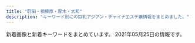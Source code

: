 ```yaml
---
title: "町田・相模原・厚木・大和"
description: "キーワード別にの巨乳アジアン・チャイナエステ嬢情報をまとめました。"
---
```


新着画像と新着キーワードをまとめています。
2021年05月25日の情報です。

<DmmAffiliateIns />
<KeywordTable
  shops={
    [
    {
        "url": "http://yumenokoi.xyz.mn/",
        "img_links": [
            "http://yumenokoi.xyz.mn/photos/sites/63/2020/08/2020082804381466.jpg",
            "http://yumenokoi.xyz.mn/images/s_link.jpg",
            "http://yumenokoi.xyz.mn/images/top.jpg",
            "http://yumenokoi.xyz.mn/photos/sites/63/2020/08/2020082804382098.jpg",
            "http://yumenokoi.xyz.mn/images/staff_bj3.jpg",
            "http://yumenokoi.xyz.mn/images/s_staff.jpg",
            "http://yumenokoi.xyz.mn/images/mobile.jpg",
            "http://yumenokoi.xyz.mn/images/2.jpg",
            "http://yumenokoi.xyz.mn/images/info2.jpg",
            "http://yumenokoi.xyz.mn/images/1.jpg",
            "http://yumenokoi.xyz.mn/images/news1.jpg"
        ],
        "keywords": {
            "D": 2,
            "86": 2
        },
        "name": "\u5922\u306e\u604b",
        "station": "\u5927\u548c\u99c5\u5317\u53e3"
    },
    {
        "keywords": {},
        "url": "http://tuboan.xyz/",
        "name": "\u307b\u307b\u3048\u307f",
        "station": "\u672c\u539a\u6728\u99c5\u5317\u53e3",
        "img_links": [
            "http://tuboan.xyz/_src/39443177/wechatimg76.jpg",
            "http://tuboan.xyz/_src/32794330/line1.png",
            "http://tuboan.xyz/_src/32794244/3_20190531100402371.jpg",
            "http://tuboan.xyz/_src/32794350/line1.png",
            "http://tuboan.xyz/_src/32794359/wechatimg148.jpg",
            "http://tuboan.xyz/_src/32794334/line1.png",
            "http://tuboan.xyz/_src/32794344/wechatimg120.jpg",
            "http://tuboan.xyz/_src/32794240/line1.png",
            "http://tuboan.xyz/_src/32794324/wechatimg120.jpg",
            "http://tuboan.xyz/_src/32794214/end.jpg",
            "http://tuboan.xyz/_src/32876882/1_20190531100800502.jpg",
            "http://tuboan.xyz/_src/32794248/wechatimg131.jpg",
            "http://tuboan.xyz/_src/32794321/wechatimg164.jpg",
            "http://tuboan.xyz/_src/32794320/wechatimg136_20190530165104204.jpg",
            "http://tuboan.xyz/_src/32794332/wechatimg134.jpg",
            "http://tuboan.xyz/_src/32794238/zi_staff.png",
            "http://tuboan.xyz/_src/32794246/line1.png",
            "http://tuboan.xyz/_src/32794340/wechatimg162.jpg",
            "http://tuboan.xyz/_src/32794348/wechatimg164.jpg",
            "http://tuboan.xyz/_src/35851913/wechatimg307.jpg",
            "http://tuboan.xyz/_src/32794328/wechatimg131.jpg",
            "http://tuboan.xyz/_src/32794361/wechatimg5740.jpg",
            "http://tuboan.xyz/_src/32794336/wechatimg116_20190529213149608.jpg",
            "http://tuboan.xyz/_src/39443180/line1.png",
            "http://tuboan.xyz/_src/39443173/wechatimg76.jpg",
            "http://tuboan.xyz/_src/32794329/3_20190531100402371.jpg",
            "http://tuboan.xyz/_src/35851915/wechatimg307.jpg",
            "http://tuboan.xyz/_src/32794325/wechatimg162.jpg",
            "http://tuboan.xyz/_src/32794360/wechatimg5740.jpg",
            "http://tuboan.xyz/_src/32794184/sign.png",
            "http://tuboan.xyz/_src/32794243/wechatimg136_20190530165104204.jpg",
            "http://tuboan.xyz/_src/32794346/line1.png",
            "http://tuboan.xyz/_src/32794278/wechatimg178.jpg",
            "http://tuboan.xyz/_src/32794358/wechatimg148.jpg",
            "http://tuboan.xyz/_src/32794276/wechatimg177.jpg",
            "http://tuboan.xyz/_src/32794342/line1.png",
            "http://tuboan.xyz/_src/32794338/line1.png",
            "http://tuboan.xyz/_src/32794280/wechatimg176.jpg",
            "http://tuboan.xyz/_src/32794210/info.jpg",
            "http://tuboan.xyz/_src/32876943/wechatimg179.jpg",
            "http://tuboan.xyz/_src/35851941/line1.png",
            "http://tuboan.xyz/_src/32794205/s_news.png",
            "http://tuboan.xyz/_src/32794327/wechatimg134.jpg",
            "http://tuboan.xyz/_src/32794250/line1.png",
            "http://tuboan.xyz/_src/32846891/wechatimg134.jpg",
            "http://tuboan.xyz/_src/32794352/1_20190531100800502.jpg",
            "http://tuboan.xyz/_src/32794322/wechatimg116_20190529213149608.jpg"
        ]
    },
    {
        "keywords": {
            "C": 33
        },
        "img_links": [
            "http://es-mina.com/img/access/roada4.jpg",
            "http://es-mina.com/img/access/roadb1.jpg",
            "http://es-mina.com/staff/emi/01mb.jpg",
            "http://es-mina.com/staff/ai/01mb.jpg",
            "http://es-mina.com/staff/hana/01mb.jpg",
            "http://es-mina.com/pic/topimg3.jpg",
            "http://es-mina.com/staff/momoko/01mb.jpg",
            "http://es-mina.com/staff/nanami/01mb.jpg",
            "http://es-mina.com/img/access/roada2.jpg",
            "http://es-mina.com/staff/haruka/01mb.jpg",
            "http://es-mina.com/img/access/roada1.jpg",
            "http://es-mina.com/staff/kana/01mb.jpg",
            "http://es-mina.com/staff/nene/01mb.jpg",
            "http://es-mina.com/pic/topimg1.jpg",
            "http://es-mina.com/staff/mana/01mb.jpg",
            "http://es-mina.com/staff/sora/01mb.jpg",
            "http://es-mina.com/staff/sakura/01mb.jpg",
            "http://es-mina.com/img/access/roadb3.jpg",
            "http://es-mina.com/staff/yuki/01mb.jpg",
            "http://es-mina.com/staff/aya/01mb.jpg",
            "http://es-mina.com/staff/haru/01mb.jpg",
            "http://es-mina.com/img/ttl_staff.png",
            "http://es-mina.com/staff/izumi/01mb.jpg",
            "http://es-mina.com/staff/rie/01mb.jpg",
            "http://es-mina.com/img/access/roada3.jpg",
            "http://es-mina.com/staff/ran/01mb.jpg",
            "http://es-mina.com/pic/topimg2.jpg",
            "http://es-mina.com/staff/rei/01mb.jpg",
            "http://es-mina.com/staff/runa/01mb.jpg",
            "http://es-mina.com/staff/ririka/01mb.jpg",
            "http://es-mina.com/img/access/roadb2.jpg",
            "http://es-mina.com/img/access/roadb4.jpg",
            "http://es-mina.com/img/foot.jpg",
            "http://es-mina.com/staff/midori/01mb.jpg",
            "http://es-mina.com/staff/nana/01mb.jpg",
            "http://es-mina.com/img/mainft.jpg",
            "http://es-mina.com/img/conmsg.png",
            "http://es-mina.com/staff/minami/01mb.jpg",
            "http://es-mina.com/img/access/roadsp.png",
            "http://es-mina.com/staff/yuina/01mb.jpg",
            "http://es-mina.com/pic/head.jpg",
            "http://es-mina.com/staff/miki/01mb.jpg",
            "http://es-mina.com/img/ttl_concept.png",
            "http://es-mina.com/staff/tina/01mb.jpg"
        ],
        "url": "http://es-mina.com/",
        "station": "\u753a\u7530\u99c5\u6771\u53e3",
        "name": "MINA"
    },
    {
        "url": "http://www.sh-vivian.work/",
        "name": "ViVian",
        "keywords": {
            "E": 2,
            "89": 2,
            "D": 5,
            "\u80f8": 2,
            "85": 3,
            "C": 4,
            "86": 4
        },
        "img_links": [
            "http://www.sh-vivian.work/uploads/190716/1-1ZG60S2061U.jpg",
            "http://www.sh-vivian.work/uploads/allimg/210420/1-210420104141.jpg",
            "http://www.sh-vivian.work/templets/default/picture/bg_header_1.jpg",
            "http://www.sh-vivian.work/uploads/200401/1-2004010TH2T2.jpg",
            "http://www.sh-vivian.work/uploads/allimg/180820/1-1PR01K540436.jpg",
            "http://www.sh-vivian.work/uploads/210426/1-210426151326101.jpg",
            "http://www.sh-vivian.work/uploads/210315/1-210315161Z1H1.jpg",
            "http://www.sh-vivian.work/uploads/allimg/210525/1-210525092056.jpg",
            "http://www.sh-vivian.work/uploads/191214/1-191214145050357.jpg",
            "http://www.sh-vivian.work/uploads/210420/1-210420103KS38.jpg",
            "http://www.sh-vivian.work/uploads/201123/1-20112309300B22.jpg",
            "http://www.sh-vivian.work/uploads/190716/1-1ZG6135Q21N.jpg",
            "http://www.sh-vivian.work/uploads/200727/1-200HF95956124.jpg",
            "http://www.sh-vivian.work/uploads/210525/1-210525092032102.jpg",
            "http://www.sh-vivian.work/uploads/190208/1-1Z20Q51240493.jpg",
            "http://www.sh-vivian.work/uploads/190716/1-1ZG60S04R93.jpg",
            "http://www.sh-vivian.work/uploads/allimg/210426/1-210426151502.jpg"
        ],
        "station": "\u76f8\u6a21\u5927\u91ce\u99c5\u5317\u53e3"
    },
    {
        "img_links": [
            "http://dorami-jp.work/static/picture/home.png",
            "http://dorami-jp.work/static/picture/ac2.jpg",
            "http://dorami-jp.work/static/picture/footer-l.png",
            "http://dorami-jp.work/uploads/210522/1-21052210144B48.jpg",
            "http://dorami-jp.work/uploads/210213/1-21021312211V96.jpg",
            "http://dorami-jp.work/static/picture/esthe2.jpg",
            "http://dorami-jp.work/static/picture/footer-r.png",
            "http://dorami-jp.work/static/picture/ac1.jpg",
            "http://dorami-jp.work/uploads/201212/1-201212100Ja10.jpg",
            "http://dorami-jp.work/static/picture/esthe3.jpg",
            "http://dorami-jp.work/static/picture/staff.png",
            "http://dorami-jp.work/uploads/210507/1-21050F94R0G8.jpg",
            "http://dorami-jp.work/static/picture/info_t.png",
            "http://dorami-jp.work/uploads/210329/1-21032912593a27.jpg",
            "http://dorami-jp.work/uploads/210522/1-21052210300aV.jpg",
            "http://dorami-jp.work/static/picture/staff_t.png",
            "http://dorami-jp.work/static/picture/sys1.png",
            "http://dorami-jp.work/uploads/201212/1-201212100Q2220.jpg",
            "http://dorami-jp.work/static/picture/main1.jpg",
            "http://dorami-jp.work/uploads/201212/1-201212100RL28.jpg",
            "http://dorami-jp.work/static/picture/esthe1.jpg",
            "http://dorami-jp.work/uploads/210510/1-210510092341450.jpg",
            "http://dorami-jp.work/uploads/210315/1-210315101326118.jpg"
        ],
        "name": "dorami",
        "keywords": {},
        "station": "\u672c\u539a\u6728\u99c5\u5317\u53e3",
        "url": "http://dorami-jp.work/"
    },
    {
        "station": "\u5927\u548c\u99c5\u5317\u53e3",
        "img_links": [
            "http://www.luckybaby.esturl.com/files/007.jpg",
            "http://www.luckybaby.esturl.com/files/005.jpg",
            "http://www.luckybaby.esturl.com/files/003.jpg",
            "http://www.luckybaby.esturl.com/files/001.jpg",
            "http://www.luckybaby.esturl.com/files/006.jpg",
            "http://www.luckybaby.esturl.com/common/img/image3.jpg",
            "http://www.luckybaby.esturl.com/common/img/image2.jpg",
            "http://www.luckybaby.esturl.com/files/002.jpg",
            "http://www.luckybaby.esturl.com/common/img/image1.jpg",
            "http://www.luckybaby.esturl.com/photo_news/upimg/14586606ea7516d378_0.jpg",
            "http://www.luckybaby.esturl.com/common/img/tel2.png",
            "http://www.luckybaby.esturl.com/common/img/top_img001.png",
            "http://www.luckybaby.esturl.com/files/004.jpg"
        ],
        "keywords": {
            "80": 6,
            "85": 8,
            "D": 8,
            "88": 2,
            "87": 10,
            "C": 31
        },
        "name": "Lucky Baby",
        "url": "http://www.luckybaby.esturl.com/"
    },
    {
        "station": "\u5927\u548c\u99c5\u5357\u53e3",
        "img_links": [
            "http://sherry.est888.com/css/nav/nav-005.png",
            "http://sherry.est888.com/css/nav/nav-002.png",
            "http://sherry.est888.com/css/staff/staff01.jpg",
            "http://sherry.est888.com/css/nav/nav-003.png",
            "http://sherry.est888.com/css/staff/staff02.jpg",
            "http://sherry.est888.com/css/head-change.jpg",
            "http://sherry.est888.com/css/osusume03.jpg",
            "http://sherry.est888.com/css/nav/nav-006.png",
            "http://sherry.est888.com/css/nav/nav-001.png",
            "http://sherry.est888.com/css/staff/staff03.jpg",
            "http://sherry.est888.com/css/top03.jpg",
            "http://sherry.est888.com/css/nav/nav-004.png",
            "http://sherry.est888.com/css/tel.png"
        ],
        "keywords": {
            "C": 1,
            "D": 2,
            "88": 1,
            "89": 1,
            "86": 1
        },
        "url": "http://sherry.est888.com/",
        "name": "Sherry \uff5e\u30b7\u30a7\u30ea\u30fc\uff5e"
    },
    {
        "url": "http://shonoyou.me-es.com/",
        "name": "\u521d\u306e\u8449",
        "station": "\u5ea7\u9593\u99c5\u897f\u53e3",
        "keywords": {},
        "img_links": [
            "http://shonoyou.me-es.com/images/index_12.jpg",
            "http://shonoyou.me-es.com/girl/012.jpg",
            "http://shonoyou.me-es.com/girl/09.jpg",
            "http://shonoyou.me-es.com/images/info.jpg",
            "http://shonoyou.me-es.com/images/index_11.jpg",
            "http://shonoyou.me-es.com/images/index_02.jpg",
            "http://shonoyou.me-es.com/images/index_10.jpg",
            "http://shonoyou.me-es.com/images/staff_10.jpg",
            "http://shonoyou.me-es.com/images/index_03.jpg",
            "http://shonoyou.me-es.com/images/index_24.jpg",
            "http://shonoyou.me-es.com/images/index_04.jpg",
            "http://shonoyou.me-es.com/images/top.jpg",
            "http://shonoyou.me-es.com/images/rec.jpg",
            "http://shonoyou.me-es.com/images/index_16.jpg",
            "http://shonoyou.me-es.com/images/rec_10.jpg",
            "http://shonoyou.me-es.com/girl/018.jpg",
            "http://shonoyou.me-es.com/images/index_27.jpg",
            "http://shonoyou.me-es.com/images/top2.jpg",
            "http://shonoyou.me-es.com/girl/00.jpg",
            "http://shonoyou.me-es.com/images/info_10.jpg",
            "http://shonoyou.me-es.com/images/index_25.jpg",
            "http://shonoyou.me-es.com/images/index_21.jpg",
            "http://shonoyou.me-es.com/images/index_07.jpg",
            "http://shonoyou.me-es.com/images/index_19.jpg",
            "http://shonoyou.me-es.com/images/index_20.jpg",
            "http://shonoyou.me-es.com/images/index_14.jpg",
            "http://shonoyou.me-es.com/images/index_22.jpg",
            "http://shonoyou.me-es.com/images/index_06.jpg",
            "http://shonoyou.me-es.com/images/index_09.jpg",
            "http://shonoyou.me-es.com/images/index_17.jpg",
            "http://shonoyou.me-es.com/images/index_05.jpg"
        ]
    },
    {
        "img_links": [
            "http://www.m-en.work/img/slide2-2.jpg",
            "http://www.m-en.work/img/m3.png",
            "http://www.m-en.work/img/m5.png",
            "http://www.m-en.work/img/tit1.png",
            "http://www.m-en.work/img/tit6.png",
            "http://www.m-en.work/img/slide2-3.jpg",
            "http://www.m-en.work/staff/yuki1.jpg",
            "http://www.m-en.work/img/tit5.png",
            "http://www.m-en.work/img/up.png",
            "http://www.m-en.work/img/slide2-1.jpg",
            "http://www.m-en.work/img/tit4.png",
            "http://www.m-en.work/img/info.png",
            "http://www.m-en.work/img/tel2.png",
            "http://www.m-en.work/staff/kaori1.jpg",
            "http://www.m-en.work/img/cp-ttl.png",
            "http://www.m-en.work/img/slide2-4.jpg",
            "http://www.m-en.work/img/open.png",
            "http://www.m-en.work/img/m2.png",
            "http://www.m-en.work/img/tit2.png",
            "http://www.m-en.work/img/m6.png",
            "http://www.m-en.work/img/phone.png",
            "http://www.m-en.work/img/cp-desc1sp.png",
            "http://www.m-en.work/staff/miho1.jpg",
            "http://www.m-en.work/img/tit3.png",
            "http://www.m-en.work/img/cp-desc1.png",
            "http://www.m-en.work/staff/risa1.jpg",
            "http://www.m-en.work/img/m1.png",
            "http://www.m-en.work/img/h1.png",
            "http://www.m-en.work/img/m4.png",
            "http://www.m-en.work/staff/yuna1.jpg"
        ],
        "url": "http://www.m-en.work/",
        "name": "\u7e01",
        "keywords": {
            "E": 7,
            "C": 14,
            "D": 14
        },
        "station": "\u753a\u7530\u99c5\u6771\u53e3"
    },
    {
        "img_links": [
            "http://ichijiku.work/static/picture/nav03.png",
            "http://ichijiku.work/static/picture/nav05.png",
            "http://ichijiku.work/static/picture/nav06.png",
            "http://ichijiku.work/uploads/210303/1-21030312445U46.jpg",
            "http://ichijiku.work/uploads/210315/1-2103150UG0114.jpg",
            "http://ichijiku.work/uploads/200904/1-200Z410325X00.jpg",
            "http://ichijiku.work/static/picture/nav02.png",
            "http://ichijiku.work/static/picture/sp-tel.png",
            "http://ichijiku.work/static/picture/nav04.png",
            "http://ichijiku.work/uploads/210315/1-2103150UI2D9.jpg",
            "http://ichijiku.work/static/picture/nav01.png",
            "http://ichijiku.work/uploads/200912/1-200912102620419.jpg",
            "http://ichijiku.work/static/picture/m-top02.png",
            "http://ichijiku.work/uploads/210424/1-210424151310C5.jpg",
            "http://ichijiku.work/static/picture/m-head03.png",
            "http://ichijiku.work/static/picture/m-top04.png",
            "http://ichijiku.work/static/picture/m-top03.png",
            "http://ichijiku.work/static/picture/sp-qizu.png",
            "http://ichijiku.work/uploads/201218/1-20121Q30630462.jpg",
            "http://ichijiku.work/uploads/200904/1-200Z4103035194.jpg"
        ],
        "name": "\u30ec\u30e2\u30f3",
        "url": "http://ichijiku.work/",
        "keywords": {
            "D": 3,
            "85": 3,
            "87": 1,
            "89": 1,
            "H": 1,
            "86": 2,
            "88": 1,
            "E": 1,
            "C": 2
        },
        "station": "\u672c\u539a\u6728\u99c5\u5317\u53e3"
    },
    {
        "url": "http://o-jp.com/yizumi/",
        "img_links": [
            "http://o-jp.com/yizumi/images/mobile.jpg",
            "http://o-jp.com/yizumi/images/staff1.jpg",
            "http://o-jp.com/yizumi/images/staff01.jpg",
            "http://o-jp.com/yizumi/images/hito.jpg"
        ],
        "name": "\u7652\u3057\u306e\u6cc9",
        "station": "JR\u753a\u7530\u99c5\u5317\u53e3",
        "keywords": {}
    },
    {
        "url": "https://elina.estjp.info/",
        "name": "Elina \uff5e\u30a8\u30ea\u30ca\uff5e",
        "keywords": {
            "90": 1,
            "E": 2,
            "92": 2,
            "D": 1
        },
        "station": "\u672c\u539a\u6728\u99c5\u5357\u53e3",
        "img_links": [
            "https://elina.estjp.info/css/m-top04.jpg",
            "https://elina.estjp.info/css/staff/staff01.jpg",
            "https://elina.estjp.info/images/call.png",
            "https://elina.estjp.info/css/staff/staff03.jpg",
            "https://elina.estjp.info/css/cam01.jpg",
            "https://elina.estjp.info/css/staff/staff02.jpg",
            "https://elina.estjp.info/css/m-head.jpg"
        ]
    },
    {
        "station": "JR\u753a\u7530\u99c5\u5317\u53e3",
        "url": "http://aroma-himawari.com/",
        "name": "HIMAWARI",
        "img_links": [
            "http://aroma-himawari.com/img/girl/list/staff-1.jpg",
            "http://aroma-himawari.com/img/girl/extra/staff-2-3.jpg",
            "http://aroma-himawari.com/img/girl/list/square-1.jpg",
            "http://aroma-himawari.com/img/girl/extra/staff-3-2.jpg",
            "http://aroma-himawari.com/img/girl/pickup/pickup-7.jpg",
            "http://aroma-himawari.com/img/girl/list/staff-7.jpg",
            "http://aroma-himawari.com/img/girl/list/square-7.jpg",
            "http://aroma-himawari.com/img/girl/list/square-5.jpg",
            "http://aroma-himawari.com/img/material/elegant-14.jpg",
            "https://abs.twimg.com/emoji/v2/72x72/1f530.png",
            "http://aroma-himawari.com/img/girl/list/staff-4.jpg",
            "http://aroma-himawari.com/img/girl/extra/staff-6-0.jpg",
            "http://aroma-himawari.com/img/girl/extra/staff-4-3.jpg",
            "http://aroma-himawari.com/img/girl/extra/staff-5-3.jpg",
            "http://aroma-himawari.com/img/girl/extra/staff-2-0.jpg",
            "http://aroma-himawari.com/img/girl/list/staff-6.jpg",
            "http://aroma-himawari.com/img/girl/list/staff-3.jpg",
            "http://aroma-himawari.com/img/material/shiatsu-1.jpg",
            "http://aroma-himawari.com/img/girl/extra/staff-7-1.jpg",
            "http://aroma-himawari.com/img/girl/extra/staff-7-3.jpg",
            "http://aroma-himawari.com/img/girl/extra/staff-4-1.jpg",
            "http://aroma-himawari.com/img/material/shiatsu-6.jpg",
            "http://aroma-himawari.com/img/girl/list/square-2.jpg",
            "http://aroma-himawari.com/img/girl/extra/staff-3-3.jpg",
            "http://aroma-himawari.com/img/girl/extra/staff-5-1.jpg",
            "http://aroma-himawari.com/img/girl/extra/staff-2-1.jpg",
            "http://aroma-himawari.com/img/material/elegant-3.jpg",
            "http://aroma-himawari.com/img/girl/list/staff-2.jpg",
            "http://aroma-himawari.com/img/material/arrow_prev.png",
            "http://aroma-himawari.com/img/girl/extra/staff-1-1.jpg",
            "http://aroma-himawari.com/img/girl/extra/staff-5-2.jpg",
            "http://aroma-himawari.com/img/girl/pickup/pickup-4.jpg",
            "http://aroma-himawari.com/img/girl/list/staff-5.jpg",
            "http://aroma-himawari.com/img/girl/extra/staff-2-2.jpg",
            "http://aroma-himawari.com/img/girl/extra/staff-3-0.jpg",
            "http://aroma-himawari.com/img/material/shiatsu-5.jpg",
            "http://aroma-himawari.com/img/girl/extra/staff-6-2.jpg",
            "http://aroma-himawari.com/img/material/elegant-11.jpg",
            "http://aroma-himawari.com/img/girl/pickup/pickup-6.jpg",
            "http://aroma-himawari.com/img/material/arrow_next.png",
            "http://aroma-himawari.com/img/material/elegant-8.jpg",
            "http://aroma-himawari.com/img/girl/pickup/pickup-1.jpg",
            "http://aroma-himawari.com/img/material/elegant-12.jpg",
            "http://aroma-himawari.com/img/girl/extra/staff-7-2.jpg",
            "http://aroma-himawari.com/img/girl/extra/staff-7-0.jpg",
            "http://aroma-himawari.com/img/material/elegant-6.jpg",
            "http://aroma-himawari.com/img/material/elegant-13.jpg",
            "http://aroma-himawari.com/img/girl/pickup/pickup-2.jpg",
            "http://aroma-himawari.com/img/material/elegant-10.jpg",
            "http://aroma-himawari.com/img/material/elegant-15.jpg",
            "http://aroma-himawari.com/img/material/elegant-9.jpg",
            "http://aroma-himawari.com/img/girl/extra/staff-3-1.jpg",
            "http://aroma-himawari.com/img/girl/extra/staff-6-1.jpg",
            "http://aroma-himawari.com/img/girl/extra/staff-4-0.jpg",
            "http://aroma-himawari.com/img/material/elegant-16.jpg",
            "http://aroma-himawari.com/img/material/elegant-4.jpg",
            "http://aroma-himawari.com/img/girl/extra/staff-1-0.jpg",
            "http://aroma-himawari.com/img/material/elegant-17.jpg",
            "http://aroma-himawari.com/img/material/elegant-18.jpg",
            "http://aroma-himawari.com/img/girl/extra/staff-1-3.jpg",
            "http://aroma-himawari.com/img/girl/extra/staff-4-2.jpg",
            "http://aroma-himawari.com/img/girl/extra/staff-5-0.jpg",
            "http://aroma-himawari.com/img/material/elegant-2.jpg",
            "http://aroma-himawari.com/img/girl/list/square-6.jpg",
            "http://aroma-himawari.com/img/material/elegant-5.jpg",
            "http://aroma-himawari.com/img/material/elegant-19.jpg",
            "http://aroma-himawari.com/img/girl/list/square-4.jpg",
            "http://aroma-himawari.com/img/girl/list/square-3.jpg",
            "http://aroma-himawari.com/img/material/elegant-7.jpg",
            "http://aroma-himawari.com/img/material/elegant-1.jpg",
            "http://aroma-himawari.com/img/girl/extra/staff-1-2.jpg",
            "http://aroma-himawari.com/img/girl/pickup/pickup-3.jpg"
        ],
        "keywords": {}
    },
    {
        "img_links": [
            "http://soapaqzmn.xyz/picture/evetop.png",
            "http://soapaqzmn.xyz/uploads/201222/1-20122210352a24.jpg",
            "http://soapaqzmn.xyz/picture/staff_s.png",
            "http://soapaqzmn.xyz/uploads/201222/1-201222103513628.jpg",
            "http://soapaqzmn.xyz/uploads/210201/1-210201103Q0523.jpg",
            "http://soapaqzmn.xyz/uploads/210201/1-21020110542c38.jpg",
            "http://soapaqzmn.xyz/uploads/210428/1-21042QK42K06.jpg",
            "http://soapaqzmn.xyz/uploads/210428/1-21042QK35b45.jpg",
            "http://soapaqzmn.xyz/picture/top.png",
            "http://soapaqzmn.xyz/picture/news.png"
        ],
        "keywords": {
            "86": 2,
            "85": 4,
            "D": 4,
            "C": 2
        },
        "url": "http://soapaqzmn.xyz/",
        "station": "\u5357\u6797\u9593\u99c5\u897f\u53e3",
        "name": "Tiara\uff5e\u30c6\u30a3\u30a2\u30e9\uff5e"
    },
    {
        "url": "http://www.kangobijin.esturl.com/",
        "keywords": {
            "88": 2,
            "D": 14,
            "87": 12
        },
        "station": "\u4e2d\u592e\u6797\u9593\u99c5\u5317\u53e3",
        "name": "\u770b\u8b77\u7f8e\u4eba",
        "img_links": [
            "http://www.kangobijin.esturl.com/photo_news/upimg/52419609354852fd79_0.jpg",
            "http://www.kangobijin.esturl.com/images/m-top-right04.jpg",
            "http://www.kangobijin.esturl.com/images/m-right.jpg",
            "http://www.kangobijin.esturl.com/files/007.jpg",
            "http://www.kangobijin.esturl.com/files/008.jpg",
            "http://www.kangobijin.esturl.com/images/m-top-right02.jpg",
            "http://www.kangobijin.esturl.com/images/top-left01.jpg",
            "http://www.kangobijin.esturl.com/images/m-yejiao.jpg",
            "http://www.kangobijin.esturl.com/files/005.jpg",
            "http://www.kangobijin.esturl.com/images/m-top-right01.jpg",
            "http://www.kangobijin.esturl.com/photo_news/upimg/4147560a2039cad684_0.jpg",
            "http://www.kangobijin.esturl.com/files/003.jpg",
            "http://www.kangobijin.esturl.com/photo_news/upimg/4147560a2039cad684_1.jpg",
            "http://www.kangobijin.esturl.com/images/m-top02.jpg",
            "http://www.kangobijin.esturl.com/images/m-head.jpg",
            "http://www.kangobijin.esturl.com/files/002.jpg",
            "http://www.kangobijin.esturl.com/files/001.jpg",
            "http://www.kangobijin.esturl.com/images/m-top03.jpg",
            "http://www.kangobijin.esturl.com/files/004.jpg",
            "http://www.kangobijin.esturl.com/photo_news/upimg/92816607e656024bde_0.jpg",
            "http://www.kangobijin.esturl.com/images/m-left.jpg",
            "http://www.kangobijin.esturl.com/images/m-top-right03.jpg",
            "http://www.kangobijin.esturl.com/photo_news/upimg/52419609354852fd79_1.jpg",
            "http://www.kangobijin.esturl.com/images/call.png",
            "http://www.kangobijin.esturl.com/photo_news/upimg/92816607e656024bde_1.jpg"
        ]
    },
    {
        "url": "http://foryou.relaxnabi.com/",
        "img_links": [
            "http://foryou.relaxnabi.com/css/nav/nav-006.png",
            "http://foryou.relaxnabi.com/css/nav/nav-001.png",
            "http://foryou.relaxnabi.com/css/staff/staff01.png",
            "http://foryou.relaxnabi.com/css/tel.png",
            "http://foryou.relaxnabi.com/css/staff/staff03.png",
            "http://foryou.relaxnabi.com/css/staff/staff02.png",
            "http://foryou.relaxnabi.com/css/baner.jpg",
            "http://foryou.relaxnabi.com/css/nav/nav-004.png",
            "http://foryou.relaxnabi.com/css/nav/nav-003.png",
            "http://foryou.relaxnabi.com/css/nav/nav-002.png",
            "http://foryou.relaxnabi.com/css/nav/nav-005.png",
            "http://foryou.relaxnabi.com/css/top-right02.png",
            "http://foryou.relaxnabi.com/css/top-right01.png",
            "http://foryou.relaxnabi.com/css/top-right03.png"
        ],
        "station": "\u672c\u539a\u6728\u99c5\u5357\u53e3",
        "keywords": {
            "89": 2,
            "87": 1,
            "D": 2,
            "C": 1
        },
        "name": "All For You \uff5e\u30aa\u30fc\u30eb\u30fb\u30d5\u30a9\u30fc\u30fb\u30e6\u30fc\uff5e"
    },
    {
        "keywords": {
            "C": 12
        },
        "station": "JR\u76f8\u6a21\u539f\u99c5\u5357\u53e3",
        "name": "\u693f",
        "url": "http://esthe-japan.work/tsubaki/",
        "img_links": [
            "http://esthe-japan.work/tsubaki/pic/topimg.jpg",
            "http://esthe-japan.work/tsubaki/staff/staff1/01.jpg",
            "http://esthe-japan.work/tsubaki/staff/staff2/01.jpg",
            "http://esthe-japan.work/tsubaki/pic/campaign.jpg",
            "http://esthe-japan.work/tsubaki/staff/staff4/01.jpg",
            "http://esthe-japan.work/tsubaki/staff/staff/01.jpg",
            "http://esthe-japan.work/tsubaki/pic/head.png",
            "http://esthe-japan.work/tsubaki/img/ttl_staff.png",
            "http://esthe-japan.work/tsubaki/staff/staff3/01.jpg",
            "http://esthe-japan.work/tsubaki/staff/staff5/01.jpg",
            "http://esthe-japan.work/tsubaki/img/foot.jpg"
        ]
    },
    {
        "url": "http://esthe-relax.info/",
        "keywords": {},
        "station": "\u5357\u6797\u9593\u99c5\u897f\u53e3",
        "name": "\u3072\u307e\u308f\u308a",
        "img_links": [
            "http://esthe-relax.info/img/room/photo02.jpg",
            "http://esthe-relax.info/img/staff_headimg.jpg",
            "http://esthe-relax.info/img/footer_tel.png",
            "http://esthe-relax.info/img/head_img01.jpg",
            "http://esthe-relax.info/girl/4.jpg",
            "http://esthe-relax.info/img/room/photo03.jpg",
            "http://esthe-relax.info/img/qr.png",
            "http://esthe-relax.info/img/room/photo01.jpg",
            "http://esthe-relax.info/img/tel.png",
            "http://esthe-relax.info/girl/2.jpg",
            "http://esthe-relax.info/girl/3.jpg",
            "http://esthe-relax.info/topics/img/27-1.jpg",
            "http://esthe-relax.info/img/room/photo04.jpg",
            "http://esthe-relax.info/girl/1.jpg",
            "http://esthe-relax.info/topics/img/28-1.jpg",
            "http://esthe-relax.info/img/link_headimg.jpg",
            "http://esthe-relax.info/img/rec_headimg.jpg",
            "http://esthe-relax.info/girl/4_1.jpg",
            "http://esthe-relax.info/img/faq_headimg.jpg"
        ]
    },
    {
        "url": "http://www.iyashihonpo.iesjp.com/",
        "name": "\u7652\u3057\u672c\u8217",
        "keywords": {
            "D": 8,
            "87": 2,
            "C": 14,
            "86": 10,
            "E": 4
        },
        "station": "\u76f8\u6a21\u5927\u91ce\u99c5\u5317\u53e3",
        "img_links": [
            "http://www.iyashihonpo.iesjp.com/images/infoSlide01.jpg",
            "http://www.iyashihonpo.iesjp.com/files/002-03.jpg",
            "http://www.iyashihonpo.iesjp.com/files/006-03.jpg",
            "http://www.iyashihonpo.iesjp.com/files/006-02.jpg",
            "http://www.iyashihonpo.iesjp.com/files/007-02.jpg",
            "http://www.iyashihonpo.iesjp.com/files/005-02.jpg",
            "http://www.iyashihonpo.iesjp.com/files/001.jpg",
            "http://www.iyashihonpo.iesjp.com/images/backlistbtn.png",
            "http://www.iyashihonpo.iesjp.com/images/attention.png",
            "http://www.iyashihonpo.iesjp.com/files/002-02.jpg",
            "http://www.iyashihonpo.iesjp.com/files/007.jpg",
            "http://www.iyashihonpo.iesjp.com/files/005-03.jpg",
            "http://www.iyashihonpo.iesjp.com/files/004-03.jpg",
            "http://www.iyashihonpo.iesjp.com/files/002.jpg",
            "http://www.iyashihonpo.iesjp.com/files/006.jpg",
            "http://www.iyashihonpo.iesjp.com/files/007-03.jpg",
            "http://www.iyashihonpo.iesjp.com/images/coverParts.png",
            "http://www.iyashihonpo.iesjp.com/files/004.jpg",
            "http://www.iyashihonpo.iesjp.com/files/005.jpg",
            "http://www.iyashihonpo.iesjp.com/files/001-03.jpg",
            "http://www.iyashihonpo.iesjp.com/files/001-02.jpg",
            "http://www.iyashihonpo.iesjp.com/files/004-02.jpg"
        ]
    },
    {
        "station": "\u5927\u548c\u99c5\u5317\u53e3",
        "img_links": [
            "http://e-rei.info/images/movie.jpg",
            "http://e-rei.info/images/x3.png",
            "http://e-rei.info/images/s_staff1.png",
            "http://eskk.e-rei.info/uploads/2020/01/004.jpg",
            "http://e-rei.info/images/r2.jpg",
            "http://eskk.e-rei.info/uploads/2019/12/001-1.jpg",
            "http://e-rei.info/images/s_staff.png",
            "http://e-rei.info/images/s_mobile2.jpg",
            "http://e-rei.info/images/s_news.jpg",
            "http://e-rei.info/images/g0.jpg",
            "http://e-rei.info/images/s_mobile3.jpg",
            "http://e-rei.info/images/005.jpg",
            "http://e-rei.info/images/s_news.png",
            "http://e-rei.info/images/top2.jpg",
            "http://eskk.e-rei.info/uploads/2020/01/001-3.jpg",
            "http://e-rei.info/images/top.png",
            "http://e-rei.info/images/03.jpg",
            "http://e-rei.info/images/01.jpg",
            "http://e-rei.info/images/001.jpg",
            "http://e-rei.info/images/s_mobile.jpg",
            "http://e-rei.info/images/02.jpg",
            "http://eskk.e-rei.info/uploads/2021/01/yu.jpg",
            "http://eskk.e-rei.info/uploads/2020/01/006.jpg",
            "http://e-rei.info/images/003.jpg",
            "http://e-rei.info/images/004.jpg",
            "http://e-rei.info/images/002.jpg",
            "http://e-rei.info/images/r1.jpg",
            "http://eskk.e-rei.info/uploads/2021/05/001.jpg",
            "http://e-rei.info/images/s_mobile4.jpg",
            "http://e-rei.info/images/006.jpg",
            "http://e-rei.info/images/x1.png",
            "http://eskk.e-rei.info/uploads/2019/12/001-2.jpg",
            "http://eskk.e-rei.info/uploads/2020/06/001-3.jpg",
            "http://eskk.e-rei.info/uploads/2020/09/111.jpg",
            "http://e-rei.info/images/r3.jpg",
            "http://eskk.e-rei.info/uploads/2021/01/mi-1.jpg",
            "http://e-rei.info/images/s_service.png",
            "http://e-rei.info/images/mobile.png"
        ],
        "keywords": {
            "D": 9,
            "\u80f8": 9,
            "88": 9,
            "C": 30,
            "\u4e73": 9,
            "84": 9
        },
        "url": "http://e-rei.info/",
        "name": "\u9e97"
    },
    {
        "station": "\u5927\u548c\u99c5",
        "img_links": [
            "http://roman-es.info/staff/yuki.jpg",
            "http://roman-es.info/img/pic/slide_2.jpg",
            "http://roman-es.info/staff/yuki1.jpg",
            "http://roman-es.info/staff/miki4.jpg",
            "http://roman-es.info/staff/miki3.jpg",
            "http://roman-es.info/staff/riri2.jpg",
            "http://roman-es.info/staff/yuki3.jpg",
            "http://roman-es.info/staff/riri3.jpg",
            "http://roman-es.info/staff/miki1.jpg",
            "http://roman-es.info/staff/riri4.jpg",
            "http://roman-es.info/staff/riric.jpg",
            "http://roman-es.info/staff/miki2.jpg",
            "http://roman-es.info/staff/riri1.jpg",
            "http://roman-es.info/img/pic/slide_1.jpg",
            "http://roman-es.info/staff/riri.jpg",
            "http://roman-es.info/staff/miki.jpg",
            "http://roman-es.info/staff/yuki2.jpg",
            "http://roman-es.info/staff/yuki4.jpg",
            "http://roman-es.info/img/all/loader.png"
        ],
        "keywords": {},
        "name": "\u4eba\u9b5a",
        "url": "http://roman-es.info/"
    },
    {
        "url": "http://www.baby.esjp.info/",
        "station": "\u76f8\u6a21\u5927\u91ce\u99c5\u5357\u53e3",
        "name": "\u30d9\u30d3\u30fc",
        "img_links": [
            "http://www.baby.esjp.info/images/staff_line.png",
            "http://www.baby.esjp.info/images/shop/shop01.jpg",
            "http://www.baby.esjp.info/images/girl-z1.jpg",
            "http://www.baby.esjp.info/files/053-02.jpg",
            "http://www.baby.esjp.info/files/051.jpg",
            "http://www.baby.esjp.info/files/050.jpg",
            "http://www.baby.esjp.info/files/049-02.jpg",
            "http://www.baby.esjp.info/images/tit-infor.png",
            "http://www.baby.esjp.info/images/top_sche.png",
            "http://www.baby.esjp.info/files/051-02.jpg",
            "http://www.baby.esjp.info/images/shop/shop04.jpg",
            "http://www.baby.esjp.info/files/052-02.jpg",
            "http://www.baby.esjp.info/images/girl-z2.jpg",
            "http://www.baby.esjp.info/files/045.jpg",
            "http://www.baby.esjp.info/files/038.jpg",
            "http://www.baby.esjp.info/files/053.jpg",
            "http://www.baby.esjp.info/images/shop/shop03.jpg",
            "http://www.baby.esjp.info/files/048.jpg",
            "http://www.baby.esjp.info/files/038-02.jpg",
            "http://www.baby.esjp.info/files/052.jpg",
            "http://www.baby.esjp.info/files/054-02.jpg",
            "http://www.baby.esjp.info/images/shop/shop02.jpg",
            "http://www.baby.esjp.info/files/050-02.jpg",
            "http://www.baby.esjp.info/files/049.jpg",
            "http://www.baby.esjp.info/files/045-02.jpg",
            "http://www.baby.esjp.info/files/054.jpg",
            "http://www.baby.esjp.info/files/047.jpg",
            "http://www.baby.esjp.info/files/047-02.jpg",
            "http://www.baby.esjp.info/images/link_line.png",
            "http://www.baby.esjp.info/images/infor.png",
            "http://www.baby.esjp.info/images/mobile.png",
            "http://www.baby.esjp.info/images/top.png",
            "http://www.baby.esjp.info/images/bj3.png",
            "http://www.baby.esjp.info/files/048-02.jpg"
        ],
        "keywords": {
            "87": 5,
            "\u5de8\u4e73": 1,
            "90": 1,
            "86": 4,
            "D": 9,
            "\u4e73": 1,
            "E": 1
        }
    },
    {
        "url": "http://sakura.ies.fun/",
        "station": "\u672c\u539a\u6728\u99c5\u5317\u53e3",
        "img_links": [],
        "keywords": {},
        "name": "\u3055\u304f\u3089"
    },
    {
        "url": "http://shizukachan.work/",
        "name": "\u3057\u305a\u304b\u3061\u3083\u3093",
        "keywords": {
            "E": 15,
            "89": 14
        },
        "station": "\u672c\u539a\u6728\u99c5\u5317\u53e3",
        "img_links": [
            "http://shizukachan.work/uploads/210526/1-210526104921645.jpg",
            "http://shizukachan.work/uploads/201218/1-20121Q55215214.jpg",
            "http://shizukachan.work/uploads/210526/1-210526104910J2.jpg",
            "http://shizukachan.work/uploads/210424/1-2104241242591H.jpg",
            "http://shizukachan.work/picture/ac2.jpg",
            "http://shizukachan.work/uploads/201218/1-20121Q55235W4.jpg",
            "http://shizukachan.work/picture/news_bj3.jpg",
            "http://shizukachan.work/picture/info.jpg",
            "http://shizukachan.work/uploads/210113/1-2101130U955E4.jpg",
            "http://shizukachan.work/picture/s1.jpg",
            "http://shizukachan.work/uploads/210113/1-2101130Z012A0.jpg",
            "http://shizukachan.work/uploads/201116/1-201116131245247.jpg",
            "http://shizukachan.work/picture/top.jpg",
            "http://shizukachan.work/picture/ac1.jpg",
            "http://shizukachan.work/picture/news_bj1.jpg",
            "http://shizukachan.work/uploads/210424/1-21042412423RD.jpg",
            "http://shizukachan.work/uploads/201116/1-20111613123G45.jpg",
            "http://shizukachan.work/uploads/210327/1-21032G01S6322.jpg",
            "http://shizukachan.work/uploads/210424/1-21042412424Wc.jpg",
            "http://shizukachan.work/picture/s_staff.png",
            "http://shizukachan.work/uploads/201116/1-2011161311591A.jpg",
            "http://shizukachan.work/picture/s3.jpg",
            "http://shizukachan.work/uploads/210113/1-2101130Z003120.jpg",
            "http://shizukachan.work/uploads/210526/1-210526104931J7.jpg",
            "http://shizukachan.work/uploads/210104/1-2101041HQ5144.jpg",
            "http://shizukachan.work/uploads/201218/1-20121Q55311a8.jpg",
            "http://shizukachan.work/picture/s_news.jpg"
        ]
    },
    {
        "name": "7F Mermaid \u30a8\u30b9\u30c6",
        "station": "JR\u76f8\u6a21\u539f\u99c5\u5357\u53e3",
        "keywords": {},
        "img_links": [
            "http://cdn.simplesite.com/i/50/bb/282882359341136720/i282882364657194652._szw1280h1280_.jpg",
            "http://cdn.simplesite.com/i/50/bb/282882359341136720/i282882364656090726._szw1280h1280_.jpg",
            "http://cdn.simplesite.com/i/50/bb/282882359341136720/i282882364654610909._szw1280h1280_.jpg",
            "http://cdn.simplesite.com/i/50/bb/282882359341136720/i282882364654259998._szw1280h1280_.jpg",
            "http://cdn.simplesite.com/i/50/bb/282882359341136720/i282882364656090739._szw1280h1280_.jpg",
            "http://cdn.simplesite.com/i/50/bb/282882359341136720/i282882364657119673._szw1280h1280_.jpg",
            "http://cdn.simplesite.com/i/50/bb/282882359341136720/i282882364656089812._szw1280h1280_.jpg",
            "http://cdn.simplesite.com/i/50/bb/282882359341136720/i282882364654166233._szw1280h1280_.jpg",
            "http://cdn.simplesite.com/i/50/bb/282882359341136720/i282882364656090736._szw1280h1280_.jpg",
            "http://cdn.simplesite.com/i/50/bb/282882359341136720/i282882364657145891._szw1280h1280_.jpg",
            "http://cdn.simplesite.com/i/50/bb/282882359341136720/i282882364654262982._szw1280h1280_.jpg",
            "http://cdn.simplesite.com/i/50/bb/282882359341136720/i282882364656895757._szw1280h1280_.jpg",
            "http://cdn.simplesite.com/i/50/bb/282882359341136720/i282882364656090730._szw1280h1280_.jpg"
        ],
        "url": "http://mermaidbluesea.simplesite.com/"
    },
    {
        "name": "\u3084\u3059\u3089\u304e",
        "url": "http://yasuragi.tyo.ac/",
        "keywords": {
            "D": 12,
            "E": 4,
            "C": 9,
            "87": 8,
            "86": 8
        },
        "station": "\u5c0f\u7530\u6025\u7dda\u753a\u7530\u99c5\u897f\u53e3",
        "img_links": [
            "http://yasuragi.tyo.ac/photos/sites/55/2019/12/2019121604403490.jpg",
            "http://yasuragi.tyo.ac/images/room1.jpg",
            "http://yasuragi.tyo.ac/images/s3.jpg",
            "http://yasuragi.tyo.ac/images/news_bj3.png",
            "http://yasuragi.tyo.ac/images/s_news.png",
            "http://yasuragi.tyo.ac/images/end.jpg",
            "http://yasuragi.tyo.ac/images/mobile.jpg",
            "http://yasuragi.tyo.ac/images/room2.jpg",
            "http://yasuragi.tyo.ac/images/room4.jpg",
            "http://yasuragi.tyo.ac/images/top.jpg",
            "http://yasuragi.tyo.ac/photos/sites/55/2019/12/2019121604403829.jpg",
            "http://yasuragi.tyo.ac/images/s_staff.png",
            "http://yasuragi.tyo.ac/images/news_bj1.png",
            "http://yasuragi.tyo.ac/photos/sites/55/2021/04/2021041704374029.jpg",
            "http://yasuragi.tyo.ac/images/room3.jpg",
            "http://yasuragi.tyo.ac/photos/sites/55/2019/12/2019121604403165.jpg"
        ]
    },
    {
        "station": "\u672c\u539a\u6728\u99c5\u5317\u53e3",
        "img_links": [
            "http://www.smile.esturl.com/images/btn2.png",
            "http://www.smile.esturl.com/files/008-02.jpg",
            "http://www.smile.esturl.com/files/010.jpg",
            "http://www.smile.esturl.com/images/icon_tel.png",
            "http://www.smile.esturl.com/files/010-02.jpg",
            "http://www.smile.esturl.com/files/001.jpg",
            "http://www.smile.esturl.com/images/icon_info.png",
            "http://www.smile.esturl.com/images/mainImg_sub.jpg",
            "http://www.smile.esturl.com/images/index_sm.png",
            "http://www.smile.esturl.com/files/009-02.jpg",
            "http://www.smile.esturl.com/files/002.jpg",
            "http://www.smile.esturl.com/images/icon_staff.png",
            "http://www.smile.esturl.com/files/005-02.jpg",
            "http://www.smile.esturl.com/files/008.jpg",
            "http://www.smile.esturl.com/files/002-02.jpg",
            "http://www.smile.esturl.com/files/005.jpg",
            "http://www.smile.esturl.com/files/009.jpg",
            "http://www.smile.esturl.com/images/icon_top.png",
            "http://www.smile.esturl.com/files/001-02.jpg"
        ],
        "name": "Smile -\u30b9\u30de\u30a4\u30eb-",
        "keywords": {
            "C": 4,
            "87": 16,
            "\u80f8": 1,
            "86": 8,
            "D": 20
        },
        "url": "http://www.smile.esturl.com/"
    },
    {
        "img_links": [
            "http://en-massage.work/img/st6.jpg",
            "http://en-massage.work/sp/img/pc.jpg",
            "http://en-massage.work/sp/img/tel.jpg",
            "http://en-massage.work/sp/img/info.jpg",
            "http://en-massage.work/img/sta8.jpg",
            "http://en-massage.work/img/bottom2.png",
            "http://en-massage.work/sp/img/sta2.jpg",
            "http://en-massage.work/sp/img/time.jpg",
            "http://en-massage.work/img/enent.jpg",
            "http://en-massage.work/sp/img/pickupsize6.jpg",
            "http://en-massage.work/img/st8.jpg",
            "http://en-massage.work/sp/img/t-o.jpg",
            "http://en-massage.work/sp/img/add.jpg",
            "http://en-massage.work/sp/img/t-r.jpg",
            "http://en-massage.work/img/haed.png",
            "http://en-massage.work/img/pickupsize2.jpg",
            "http://en-massage.work/img/st2.jpg",
            "http://en-massage.work/img/pickupsize6.jpg",
            "http://en-massage.work/img/st7.jpg",
            "http://en-massage.work/sp/img/pickupsize7.jpg",
            "http://en-massage.work/img/nost.jpg",
            "http://en-massage.work/sp/img/t-t.jpg",
            "http://en-massage.work/sp/img/pickupsize2.jpg",
            "http://en-massage.work/sp/img/sta8.jpg",
            "http://en-massage.work/sp/img/sta7.jpg",
            "http://en-massage.work/sp/img/tit.jpg",
            "http://en-massage.work/sp/img/t-s.jpg",
            "http://en-massage.work/sp/img/sys.jpg",
            "http://en-massage.work/sp/img/pic.jpg",
            "http://en-massage.work/img/pickupsize7.jpg",
            "http://en-massage.work/img/pickupsize8.jpg",
            "http://en-massage.work/img/sta7.jpg",
            "http://en-massage.work/sp/img/botton.jpg",
            "http://en-massage.work/img/sta2.jpg",
            "http://en-massage.work/sp/img/t-a.jpg",
            "http://en-massage.work/sp/img/pickupsize8.jpg",
            "http://en-massage.work/img/bottom.png",
            "http://en-massage.work/sp/img/sta6.jpg",
            "http://en-massage.work/sp/img/cam.jpg",
            "http://en-massage.work/img/sta6.jpg"
        ],
        "name": "\u7e01",
        "url": "http://en-massage.work/",
        "station": "\u76f8\u6a21\u5927\u91ce\u99c5\u5357\u53e3",
        "keywords": {
            "86": 6,
            "85": 3,
            "D": 6,
            "C": 17,
            "83": 3
        }
    },
    {
        "url": "http://dream.ebb.jp/",
        "name": "\u591c\u306e\u5922",
        "keywords": {
            "F": 1,
            "88": 1,
            "84": 1,
            "C": 1,
            "90": 1,
            "85": 1,
            "E": 2
        },
        "station": "JR\u753a\u7530\u99c5",
        "img_links": [
            "http://dream.ebb.jp/fengjing4.jpg",
            "http://dream.ebb.jp/staff_7559_1547886875744350.jpg",
            "http://dream.ebb.jp/head_4_4332_1544580584784110.jpg",
            "http://dream.ebb.jp/staff_7170_1544625837499078.jpg",
            "http://dream.ebb.jp/g1.jpg",
            "http://dream.ebb.jp/head_3_4332_1544580584869237.jpg",
            "http://dream.ebb.jp/head_1_4332_15445805847677.jpg",
            "http://dream.ebb.jp/g2.jpg",
            "http://dream.ebb.jp/fengjing1.jpg",
            "http://dream.ebb.jp/fengjing2.jpg",
            "http://dream.ebb.jp/fengjing3.jpg",
            "http://dream.ebb.jp/head_2_4332_1544580584367843.jpg"
        ]
    },
    {
        "url": "http://koukoku.xyz/fujihana/",
        "station": "JR\u76f8\u6a21\u539f\u99c5\u5357\u53e3",
        "img_links": [
            "http://koukoku.xyz/fujihana/css/staff/staff03-a.jpg",
            "http://koukoku.xyz/fujihana/css/staff/staff002-a.jpg",
            "http://koukoku.xyz/fujihana/css/staff/staff05-a.jpg",
            "http://koukoku.xyz/fujihana/css/staff/staff05.jpg",
            "http://koukoku.xyz/fujihana/css/nav/nav-002.jpg",
            "http://koukoku.xyz/fujihana/css/m-head.jpg",
            "http://koukoku.xyz/fujihana/css/staff/staff01.jpg",
            "http://koukoku.xyz/fujihana/css/staff/staff002.jpg",
            "http://koukoku.xyz/fujihana/css/nav/nav-001.jpg",
            "http://koukoku.xyz/fujihana/css/staff/staff004-a.jpg",
            "http://koukoku.xyz/fujihana/css/nav/nav-003.jpg",
            "http://koukoku.xyz/fujihana/css/nav/nav-005.jpg",
            "http://koukoku.xyz/fujihana/css/m-top02.jpg",
            "http://koukoku.xyz/fujihana/css/m-top03.jpg",
            "http://koukoku.xyz/fujihana/css/nav/nav-004.jpg",
            "http://koukoku.xyz/fujihana/css/staff/staff03.jpg",
            "http://koukoku.xyz/fujihana/css/m-top04.jpg",
            "http://koukoku.xyz/fujihana/css/001.jpg",
            "http://koukoku.xyz/fujihana/images/call.png",
            "http://koukoku.xyz/fujihana/css/m-top05.jpg",
            "http://koukoku.xyz/fujihana/css/staff/staff01-a.jpg",
            "http://koukoku.xyz/fujihana/css/nav/nav-006.jpg",
            "http://koukoku.xyz/fujihana/css/staff/staff004.jpg"
        ],
        "keywords": {
            "90": 1,
            "E": 2,
            "86": 2,
            "D": 1,
            "85": 1,
            "C": 2
        },
        "name": "\u3075\u3058\u306e\u306f\u306a"
    },
    {
        "station": "\u5357\u6797\u9593\u99c5\u897f\u53e3",
        "name": "Rose \uff5e\u30ed\u30fc\u30ba\uff5e",
        "keywords": {
            "C": 16,
            "\u30bb\u30af\u30b7\u30fc": 17
        },
        "url": "https://relax-yuran.xyz/",
        "img_links": [
            "https://relax-yuran.xyz/images/st/yuyu.jpg",
            "https://relax-yuran.xyz/images/pick.jpg",
            "https://relax-yuran.xyz/images/s_staff.png",
            "https://relax-yuran.xyz/images/st/st_.jpg",
            "http://menlog.net/link/menlog8831.jpg",
            "https://relax-yuran.xyz/images/st/kiki2.jpg",
            "http://6navi.info/link/esthelove88-31.jpg",
            "https://relax-yuran.xyz/images/st/momo.jpg",
            "https://relax-yuran.xyz/images/room2.jpg",
            "https://relax-yuran.xyz/images/mobile.jpg",
            "https://relax-yuran.xyz/images/top.png",
            "https://relax-yuran.xyz/images/girl-z1.jpg",
            "https://relax-yuran.xyz/images/st/momo2.jpg",
            "https://relax-yuran.xyz/images/st/kiki.jpg",
            "https://relax-yuran.xyz/images/room1.jpg",
            "http://6navi.info/link/walker88.jpg",
            "https://relax-yuran.xyz/images/room3.jpg",
            "https://relax-yuran.xyz/images/nbj2.png",
            "https://relax-yuran.xyz/images/st/shizuka.jpg",
            "https://relax-yuran.xyz/images/st/mimi.jpg",
            "https://relax-yuran.xyz/images/girl-z2.jpg",
            "https://relax-yuran.xyz/images/movie.jpg",
            "https://relax-yuran.xyz/images/st/mei.jpg",
            "https://relax-yuran.xyz/images/st/sakura.jpg",
            "https://relax-yuran.xyz/images/s_link.png"
        ]
    },
    {
        "img_links": [
            "http://relaxationest.xyz/images/slider/slide1s.png",
            "http://relaxationest.xyz/images/an_1_02.jpg",
            "http://relaxationest.xyz/images/slider/slide3s.png",
            "http://relaxationest.xyz/images/an_5_01.jpg",
            "http://relaxationest.xyz/images/slider/slide3.png",
            "http://relaxationest.xyz/images/an_3_02.jpg",
            "http://relaxationest.xyz/images/ff.jpg",
            "http://relaxationest.xyz/images/staff_images/cg03.jpg",
            "http://relaxationest.xyz/images/an_1_01.jpg",
            "http://relaxationest.xyz/images/an_4_01.jpg",
            "http://relaxationest.xyz/images/an_5_02.jpg",
            "http://relaxationest.xyz/images/index_01.jpg",
            "http://relaxationest.xyz/images/staff_images/cg04.jpg",
            "http://relaxationest.xyz/images/staff_images/cg06.jpg",
            "http://relaxationest.xyz/images/an_3_01.jpg",
            "http://relaxationest.xyz/images/slider/slide2s.png",
            "http://relaxationest.xyz/images/staff_images/cg01.jpg",
            "http://relaxationest.xyz/images/an_4_02.jpg",
            "http://relaxationest.xyz/images/no.png",
            "http://relaxationest.xyz/images/an_6_01.jpg",
            "http://relaxationest.xyz/images/staff_images/cg02.jpg",
            "http://relaxationest.xyz/images/an_2_02.jpg",
            "http://relaxationest.xyz/images/staff_images/cg05.jpg",
            "http://relaxationest.xyz/images/slider/slide2.png",
            "http://relaxationest.xyz/images/slider/slide1.png",
            "http://relaxationest.xyz/images/an_6_02.jpg",
            "http://relaxationest.xyz/images/an_2_01.jpg"
        ],
        "keywords": {
            "86": 5,
            "87": 1,
            "E": 3,
            "D": 3
        },
        "station": "\u76f8\u6a21\u5927\u91ce\u99c5\u6771\u53e3",
        "url": "http://relaxationest.xyz/",
        "name": "\u3075\u308c\u3042\u3044"
    },
    {
        "name": "AGEHA \uff5e\u30a2\u30b2\u30cf\uff5e",
        "url": "http://shegege.site/",
        "keywords": {
            "89": 1,
            "88": 3,
            "G": 1,
            "86": 9,
            "D": 12
        },
        "station": "\u672c\u539a\u6728\u99c5\u5317\u53e3",
        "img_links": [
            "http://shegege.site/uploads/200520/1-2005200S91a39.jpg",
            "http://shegege.site/uploads/200325/1-200325131632G7.jpg",
            "http://shegege.site/uploads/210114/1-210114150150196.jpg",
            "http://shegege.site/uploads/210305/1-2103051I911305.jpg",
            "http://shegege.site/img/nav-004.png",
            "http://shegege.site/uploads/201128/1-20112Q01145319.jpg",
            "http://shegege.site/uploads/190909/1-1ZZ9151421512.jpg",
            "http://shegege.site/img/nav-003.png",
            "http://shegege.site/uploads/200602/1-20060211364K04.jpg",
            "http://shegege.site/img/tel.png",
            "http://shegege.site/img/nav-006.png",
            "http://shegege.site/img/nav-002.png",
            "http://shegege.site/uploads/allimg/200711/1-200G1103624.jpg",
            "http://shegege.site/uploads/201218/1-20121Q25123912.jpg",
            "http://shegege.site/img/nav-005.png",
            "http://shegege.site/uploads/200711/1-200G11036344J.jpg",
            "http://shegege.site/uploads/191107/1-19110G5523cb.jpg",
            "http://shegege.site/uploads/210503/1-21050313454WX.jpg",
            "http://shegege.site/uploads/201224/1-20122412301I25.jpg",
            "http://shegege.site/uploads/200619/1-200619150304G2.jpg",
            "http://shegege.site/img/nav-001.png"
        ]
    },
    {
        "url": "http://soukai55.com/",
        "img_links": [
            "http://soukai55.com/images/top/top_05.jpg",
            "http://soukai55.com/images/top/top_06.jpg",
            "http://soukai55.com/images/flash_b.jpg",
            "http://soukai55.com/images/flash_a.jpg",
            "http://soukai55.com/images/home/indnx_sale.png",
            "http://soukai55.com/images/top/top_01.jpg",
            "http://soukai55.com/images/top/top_08.png",
            "http://soukai55.com/images/staff_image/staff_01.jpg",
            "http://soukai55.com/images/staff_image/staff_03.jpg",
            "http://soukai55.com/images/top/top_03.jpg",
            "http://soukai55.com/images/home/indnx_re.jpg",
            "http://soukai55.com/images/gallery/gallery_2.jpg",
            "http://soukai55.com/images/home/indnx_qr.jpg",
            "http://soukai55.com/images/gallery/gallery_1.jpg",
            "http://soukai55.com/images/gallery/gallery_a.jpg",
            "http://soukai55.com/images/top/top_02.jpg",
            "http://soukai55.com/images/gallery/gallery_d.jpg",
            "http://soukai55.com/images/gallery/gallery_c.jpg",
            "http://soukai55.com/images/staff_image/staff_05.jpg",
            "http://soukai55.com/images/home/top.jpg",
            "http://soukai55.com/images/staff_image/staff_04.jpg",
            "http://soukai55.com/images/gallery/gallery_3.jpg",
            "http://soukai55.com/images/index_btm.jpg",
            "http://soukai55.com/images/staff_image/staff_02.jpg",
            "http://soukai55.com/images/gallery/gallery_b.jpg",
            "http://soukai55.com/images/home/indnx_phone.jpg",
            "http://soukai55.com/images/top/top_04.jpg",
            "http://soukai55.com/images/gallery/gallery_4.jpg"
        ],
        "station": "\u5927\u548c\u99c5\u5317\u53e3",
        "keywords": {},
        "name": "\u723d\u5feb"
    },
    {
        "station": "\u76f8\u6a21\u5927\u91ce\u99c5\u5357\u53e3",
        "url": "http://sakura.fan.bz/",
        "img_links": [
            "http://sakura.fan.bz/photos/sites/96/2019/11/2019112803264378.jpg",
            "http://sakura.fan.bz/photos/sites/96/2019/10/2019100401374573.jpg",
            "http://sakura.fan.bz/images/s_face.png",
            "http://sakura.fan.bz/photos/sites/96/2019/12/2019120107502632.jpg",
            "http://sakura.fan.bz/photos/sites/96/2019/09/2019090608513621.jpg",
            "http://sakura.fan.bz/images/end.png",
            "http://sakura.fan.bz/photos/sites/96/2019/09/2019090609280369.jpg",
            "http://sakura.fan.bz/photos/sites/96/2019/09/2019090502332622.jpg",
            "http://sakura.fan.bz/images/news_bj3.png",
            "http://sakura.fan.bz/images/news_bj1.png",
            "http://sakura.fan.bz/photos/sites/96/2019/11/201911070206265.jpg",
            "http://sakura.fan.bz/images/s_news.png",
            "http://sakura.fan.bz/images/s_staff.png",
            "http://sakura.fan.bz/images/top.jpg",
            "http://sakura.fan.bz/photos/sites/96/2020/12/2020120203192280.jpg",
            "http://sakura.fan.bz/images/info.png",
            "http://sakura.fan.bz/photos/sites/96/2019/09/2019090502332511.jpg",
            "http://sakura.fan.bz/photos/sites/96/2019/09/2019090502332739.jpg"
        ],
        "name": "\u3055\u304f\u3089",
        "keywords": {
            "D": 18,
            "84": 4,
            "85": 2,
            "C": 23,
            "E": 3,
            "86": 10,
            "83": 4
        }
    },
    {
        "keywords": {
            "86": 3,
            "E": 4,
            "89": 1,
            "87": 1,
            "D": 1
        },
        "img_links": [
            "http://starrysky.ebb.jp/1-1Z22G61430623.jpg",
            "http://starrysky.ebb.jp/top.jpg",
            "http://starrysky.ebb.jp/news_bj3.jpg",
            "http://starrysky.ebb.jp/s_staff.png",
            "http://starrysky.ebb.jp/1-1Z22G6095Y93.jpg",
            "http://starrysky.ebb.jp/s3.jpg",
            "http://starrysky.ebb.jp/1-1Z22G61510229.jpg",
            "http://starrysky.ebb.jp/1-1Z22G60923956.jpg",
            "http://starrysky.ebb.jp/1-1Z22G61421M9.jpg",
            "http://starrysky.ebb.jp/s_news.jpg",
            "http://starrysky.ebb.jp/1-1Z22G6112QR.jpg",
            "http://starrysky.ebb.jp/1.jpg",
            "http://starrysky.ebb.jp/s1.jpg",
            "http://starrysky.ebb.jp/news_bj1.jpg",
            "http://starrysky.ebb.jp/info.jpg",
            "http://starrysky.ebb.jp/1-1Z62614493c92.jpg"
        ],
        "url": "http://starrysky.ebb.jp/",
        "station": "\u672c\u539a\u6728\u99c5\u5317\u53e3",
        "name": "\u661f\u306e\u7a7a"
    },
    {
        "name": "\u685c\u6843-\u3055\u304f\u3089\u3093\u307c-",
        "url": "http://massage-est.info/",
        "station": "\u5927\u548c\u99c5\u5357\u53e3",
        "keywords": {
            "88": 2,
            "D": 16,
            "86": 16,
            "F": 2,
            "E": 2,
            "87": 2
        },
        "img_links": [
            "http://massage-est.info/images/cg07.jpg",
            "http://massage-est.info/images/cg08.jpg",
            "http://massage-est.info/images/tit4.jpg",
            "http://massage-est.info/images/cg12.jpg",
            "http://massage-est.info/images/line.png",
            "http://massage-est.info/images/no.png",
            "http://massage-est.info/images/cg02.jpg",
            "http://massage-est.info/images/head.jpg",
            "http://massage-est.info/images/cg06.jpg",
            "http://massage-est.info/images/tit2.jpg",
            "http://massage-est.info/images/cg01.jpg",
            "http://massage-est.info/images/cg03.jpg",
            "http://massage-est.info/images/tit5.jpg",
            "http://massage-est.info/images/cg10.jpg",
            "http://massage-est.info/images/tit3.jpg",
            "http://massage-est.info/images/fla.jpg",
            "http://massage-est.info/images/cg05.jpg",
            "http://massage-est.info/images/cg04.jpg",
            "http://massage-est.info/images/tit1.jpg"
        ]
    },
    {
        "img_links": [
            "http://momimomi.me-es.com/images/sub_14.jpg",
            "http://momimomi.me-es.com/images/index_09.jpg",
            "http://momimomi.me-es.com/images/index_04.jpg",
            "http://momimomi.me-es.com/images/index_22.jpg",
            "http://momimomi.me-es.com/images/index_01.jpg",
            "http://momimomi.me-es.com/images/01.jpg",
            "http://momimomi.me-es.com/images/03.jpg",
            "http://momimomi.me-es.com/girl/01.jpg",
            "http://momimomi.me-es.com/images/sub_10.jpg",
            "http://momimomi.me-es.com/images/index_05.jpg",
            "http://momimomi.me-es.com/images/index_08.jpg",
            "http://momimomi.me-es.com/girl/08.jpg",
            "http://momimomi.me-es.com/images/index_12.jpg",
            "http://momimomi.me-es.com/images/index_17.jpg",
            "http://momimomi.me-es.com/images/index_03.jpg",
            "http://momimomi.me-es.com/images/index_18.jpg",
            "http://momimomi.me-es.com/images/index_10.jpg",
            "http://momimomi.me-es.com/images/rec_11.jpg",
            "http://momimomi.me-es.com/images/info_11.jpg",
            "http://momimomi.me-es.com/girl/00.jpg",
            "http://momimomi.me-es.com/images/staff_11.jpg",
            "http://momimomi.me-es.com/images/index_02.jpg",
            "http://momimomi.me-es.com/images/index_19.jpg",
            "http://momimomi.me-es.com/images/index_06.jpg",
            "http://momimomi.me-es.com/images/info.jpg",
            "http://momimomi.me-es.com/images/index_07.jpg",
            "http://momimomi.me-es.com/images/index_15.jpg",
            "http://momimomi.me-es.com/girl/07.jpg",
            "http://momimomi.me-es.com/images/02.jpg",
            "http://momimomi.me-es.com/images/rec.jpg",
            "http://momimomi.me-es.com/girl/06.jpg"
        ],
        "keywords": {},
        "url": "http://momimomi.me-es.com/",
        "name": "\u3082\u307f\u3082\u307f",
        "station": "\u685c\u30f6\u4e18\u99c5\u6771\u53e3"
    },
    {
        "keywords": {
            "89": 2,
            "D": 4,
            "87": 4,
            "E": 2,
            "F": 2,
            "88": 2
        },
        "name": "\u767e\u5408",
        "url": "http://www.yuri.esjoho.com/",
        "img_links": [
            "http://www.yuri.esjoho.com/files/001-03.jpg",
            "http://www.yuri.esjoho.com/files/001.jpg",
            "http://www.yuri.esjoho.com/files/003-02.jpg",
            "http://www.yuri.esjoho.com/files/004-03.jpg",
            "http://www.yuri.esjoho.com/images/s_staff.jpg",
            "http://www.yuri.esjoho.com/images/s_pick.jpg",
            "http://www.yuri.esjoho.com/files/004.jpg",
            "http://www.yuri.esjoho.com/files/003.jpg",
            "http://www.yuri.esjoho.com/images/nbj3.jpg",
            "http://www.yuri.esjoho.com/files/003-03.jpg",
            "http://www.yuri.esjoho.com/images/top.jpg",
            "http://www.yuri.esjoho.com/images/gallery1.jpg",
            "http://www.yuri.esjoho.com/images/1.jpg",
            "http://www.yuri.esjoho.com/images/s_info.jpg",
            "http://www.yuri.esjoho.com/files/002-03.jpg",
            "http://www.yuri.esjoho.com/files/001-02.jpg",
            "http://www.yuri.esjoho.com/images/end1.png",
            "http://www.yuri.esjoho.com/files/002.jpg",
            "http://www.yuri.esjoho.com/images/s_news.jpg",
            "http://www.yuri.esjoho.com/files/002-02.jpg",
            "http://www.yuri.esjoho.com/files/004-02.jpg",
            "http://www.yuri.esjoho.com/images/mobile.jpg"
        ],
        "station": "\u753a\u7530\u99c5\u5317\u53e3"
    },
    {
        "img_links": [
            "http://www.spun.work/images/2.jpg",
            "http://www.spun.work/images/news.png",
            "http://www.spun.work/images/head.jpg",
            "http://www.spun.work/images/mobile.jpg",
            "http://www.spun.work/images/tel.jpg",
            "http://www.spun.work/images/sys1.png",
            "http://www.spun.work/img/yuki1.jpg",
            "http://www.spun.work/images/line.png",
            "http://www.spun.work/img/haruko1.jpg",
            "http://www.spun.work/images/interior_t.jpg",
            "http://www.spun.work/images/7.jpg",
            "http://www.spun.work/images/int2.png",
            "http://www.spun.work/img/maki1.jpg",
            "http://www.spun.work/images/6.jpg",
            "http://www.spun.work/images/5.jpg",
            "http://www.spun.work/images/ta.jpg",
            "http://www.spun.work/images/sys2.png",
            "http://www.spun.work/img/mari1.jpg",
            "http://www.spun.work/images/4.jpg",
            "http://www.spun.work/images/staff_t.jpg",
            "http://www.spun.work/images/int1.png",
            "http://www.spun.work/images/info.png",
            "http://www.spun.work/img/koko1.jpg",
            "http://www.spun.work/img/raki1.jpg",
            "http://www.spun.work/images/1.jpg"
        ],
        "keywords": {},
        "url": "http://www.spun.work/",
        "station": "\u76f8\u6a21\u5927\u91ce\u99c5\u5357\u53e3",
        "name": "\u30b9\u30de\u30a4\u30eb"
    },
    {
        "name": "Kawaii\u604b\u4eba",
        "keywords": {
            "87": 6,
            "86": 4,
            "D": 10
        },
        "img_links": [
            "http://www.kawaii.mensest.com/images/link_s .png",
            "http://www.kawaii.mensest.com/files/001-02.jpg",
            "http://www.kawaii.mensest.com/files/005.jpg",
            "http://www.kawaii.mensest.com/images/news.jpg",
            "http://www.kawaii.mensest.com/images/staff_s.png",
            "http://www.kawaii.mensest.com/images/ser.jpg",
            "http://www.kawaii.mensest.com/images/pick.jpg",
            "http://www.kawaii.mensest.com/files/004.jpg",
            "http://www.kawaii.mensest.com/files/002-02.jpg",
            "http://www.kawaii.mensest.com/images/top.png",
            "http://www.kawaii.mensest.com/files/002.jpg",
            "http://www.kawaii.mensest.com/files/003.jpg",
            "http://www.kawaii.mensest.com/files/004-02.jpg",
            "http://www.kawaii.mensest.com/files/001.jpg",
            "http://www.kawaii.mensest.com/files/005-02.jpg",
            "http://www.kawaii.mensest.com/files/003-02.jpg"
        ],
        "url": "http://www.kawaii.mensest.com/",
        "station": "\u672c\u539a\u6728\u99c5\u5317\u53e3"
    },
    {
        "station": "\u672c\u539a\u6728\u99c5\u6771\u53e3",
        "img_links": [
            "http://www.crossi.xyz/uploads/191106/1-191106100051532.jpg",
            "http://www.crossi.xyz/uploads/210325/1-210325125H1R5.jpg",
            "http://www.crossi.xyz/uploads/190925/1-1Z925145924H3.jpg",
            "http://www.crossi.xyz/uploads/190925/1-1Z9251500315P.jpg",
            "http://www.crossi.xyz/uploads/210111/1-2101111429551G.jpg",
            "http://www.crossi.xyz/uploads/200529/1-2005291A543193.jpg",
            "http://www.crossi.xyz/templets/default/picture/tt.jpg",
            "http://www.crossi.xyz/uploads/200706/1-200F6134600642.jpg",
            "http://www.crossi.xyz/uploads/200403/1-200403124524956.jpg",
            "http://www.crossi.xyz/uploads/191217/1-19121F95I5240.jpg",
            "http://www.crossi.xyz/uploads/180905/1-1PZ515095RN.jpg",
            "http://www.crossi.xyz/uploads/allimg/180801/1-1PP1091925J2.jpg",
            "http://www.crossi.xyz/templets/default/picture/staff_t.jpg",
            "http://www.crossi.xyz/uploads/200529/1-2005291A551629.jpg",
            "http://www.crossi.xyz/uploads/201228/1-20122Q4191LP.jpg",
            "http://www.crossi.xyz/uploads/200612/1-200612160U52W.jpg",
            "http://www.crossi.xyz/uploads/190920/1-1Z920134U1939.jpg",
            "http://www.crossi.xyz/uploads/190920/1-1Z920134SY60.jpg",
            "http://www.crossi.xyz/templets/default/picture/rec1.png",
            "http://www.crossi.xyz/uploads/200706/1-200F613453VR.jpg",
            "http://www.crossi.xyz/uploads/200907/1-200ZG41K4546.jpg",
            "http://www.crossi.xyz/uploads/201102/1-201102150J3926.jpg",
            "http://www.crossi.xyz/uploads/210111/1-210111143025433.jpg",
            "http://www.crossi.xyz/uploads/201202/1-201202124950B1.jpg",
            "http://www.crossi.xyz/uploads/201228/1-20122Q41943338.jpg",
            "http://www.crossi.xyz/templets/default/picture/int1.png",
            "http://www.crossi.xyz/uploads/200403/1-200403124533327.jpg",
            "http://www.crossi.xyz/templets/default/picture/interior_t.jpg",
            "http://www.crossi.xyz/templets/default/picture/news.jpg",
            "http://www.crossi.xyz/uploads/191217/1-19121F95615334.jpg",
            "http://www.crossi.xyz/uploads/201127/1-20112G53913193.jpg",
            "http://www.crossi.xyz/uploads/allimg/180731/1-1PI1145244194.jpg",
            "http://www.crossi.xyz/uploads/201102/1-201102150K9453.jpg",
            "http://www.crossi.xyz/uploads/191122/1-191122162430591.jpg",
            "http://www.crossi.xyz/uploads/180906/1-1PZ60934021N.jpg",
            "http://www.crossi.xyz/uploads/201127/1-20112G53930U0.jpg",
            "http://www.crossi.xyz/uploads/200907/1-200ZG41P4318.jpg",
            "http://www.crossi.xyz/uploads/210325/1-210325125I5218.jpg",
            "http://www.crossi.xyz/uploads/200612/1-200612160S0B8.jpg",
            "http://www.crossi.xyz/uploads/201202/1-201202124933147.jpg",
            "http://www.crossi.xyz/uploads/191016/1-191016134K2213.jpg"
        ],
        "url": "http://www.crossi.xyz/",
        "keywords": {},
        "name": "\u30d4\u30e5\u30a2\u30cf\u30fc\u30c8"
    },
    {
        "url": "https://rin-relax.com/",
        "img_links": [
            "https://rin-relax.com/wp-content/uploads/2021/02/87654iyashi.jpg",
            "https://rin-relax.com/wp-content/themes/este/img/top-img01a.png",
            "https://rin-relax.com/wp-content/themes/este/img/tel_footer.png",
            "https://rin-relax.com/wp-content/themes/este/img/top-img01.png",
            "https://rin-relax.com/wp-content/themes/este/img/11.jpg",
            "https://rin-relax.com/wp-content/themes/este/img/top-img03.png",
            "https://rin-relax.com/wp-content/uploads/2021/04/897261iyashi.jpg",
            "https://rin-relax.com/wp-content/themes/este/img/14.jpg",
            "https://rin-relax.com/wp-content/themes/este/img/call.png",
            "https://rin-relax.com/wp-content/uploads/2021/02/908765789iyashi.jpg",
            "https://rin-relax.com/wp-content/themes/este/img/top-img01b.png",
            "https://rin-relax.com/wp-content/uploads/2021/02/187654iyashi.jpg",
            "https://rin-relax.com/wp-content/themes/este/img/12.jpg",
            "https://rin-relax.com/wp-content/themes/este/img/top-img02a.png",
            "https://rin-relax.com/wp-content/themes/este/img/tel_header.png",
            "https://rin-relax.com/wp-content/uploads/2021/03/8976215iyashi.jpg",
            "https://rin-relax.com/wp-content/uploads/2021/02/21iyashi.jpg",
            "https://rin-relax.com/wp-content/uploads/2021/03/897631iyashi.jpg",
            "https://rin-relax.com/wp-content/themes/este/img/13.jpg"
        ],
        "keywords": {
            "E": 7,
            "D": 17
        },
        "name": "\u7652\u3057\u306e\u68ee",
        "station": "\u753a\u7530\u99c5"
    },
    {
        "station": "\u76f8\u6a21\u5927\u91ce\u99c5\u5317\u53e3",
        "name": "\u591c\u6765\u9999",
        "keywords": {},
        "url": "http://t-rose.work/",
        "img_links": [
            "http://t-rose.work/img/yuri1.jpg",
            "http://t-rose.work/staff/eri.jpg",
            "http://t-rose.work/images/head.jpg",
            "http://t-rose.work/img/eri1.jpg",
            "http://t-rose.work/staff/yuri.jpg",
            "http://t-rose.work/images/rec2.png",
            "http://t-rose.work/staff/nana.jpg",
            "http://t-rose.work/images/up.png",
            "http://t-rose.work/images/int2.png",
            "http://t-rose.work/img/mimi1.jpg",
            "http://t-rose.work/img/ka1.jpg",
            "http://t-rose.work/images/staff_t.jpg",
            "http://t-rose.work/images/sys.png",
            "http://t-rose.work/images/interior_t.jpg",
            "http://t-rose.work/staff/ka.jpg",
            "http://t-rose.work/images/news.jpg",
            "http://t-rose.work/images/tg.jpg",
            "http://t-rose.work/staff/mimi.jpg",
            "http://t-rose.work/images/int1.png",
            "http://t-rose.work/img/nana1.jpg",
            "http://t-rose.work/images/rec1.jpg"
        ]
    },
    {
        "url": "http://www.smile-es.info/",
        "name": "\u3089\u304f\u3089\u304f",
        "keywords": {
            "D": 2,
            "86": 1,
            "87": 1,
            "88": 2,
            "84": 1,
            "C": 1,
            "E": 1
        },
        "img_links": [
            "http://www.smile-es.info/staff/mika2.jpg",
            "http://www.smile-es.info/img/pic/slide_1.jpg",
            "http://www.smile-es.info/staff/zb.jpg",
            "http://www.smile-es.info/staff/nao.jpg",
            "http://www.smile-es.info/img/pic/int3.jpg",
            "http://www.smile-es.info/img/pic/int4.jpg",
            "http://www.smile-es.info/staff/riri.jpg",
            "http://www.smile-es.info/staff/nao1.jpg",
            "http://www.smile-es.info/staff/aya.jpg",
            "http://www.smile-es.info/staff/mio3.jpg",
            "http://www.smile-es.info/staff/aya2.jpg",
            "http://www.smile-es.info/staff/nao3.jpg",
            "http://www.smile-es.info/staff/aya3.jpg",
            "http://www.smile-es.info/img/pic/rec.jpg",
            "http://www.smile-es.info/staff/riri1.jpg",
            "http://www.smile-es.info/img/pic/int1.jpg",
            "http://www.smile-es.info/staff/riri2.jpg",
            "http://www.smile-es.info/staff/mika1.jpg",
            "http://www.smile-es.info/img/pic/slide_2.jpg",
            "http://www.smile-es.info/staff/mika.jpg",
            "http://www.smile-es.info/img/pic/int2.jpg",
            "http://www.smile-es.info/staff/nao2.jpg",
            "http://www.smile-es.info/staff/mio1.jpg",
            "http://www.smile-es.info/staff/mika3.jpg",
            "http://www.smile-es.info/staff/mio.jpg",
            "http://www.smile-es.info/staff/riri3.jpg",
            "http://www.smile-es.info/staff/aya1.jpg",
            "http://www.smile-es.info/staff/riri4.jpg",
            "http://www.smile-es.info/staff/aya4.jpg",
            "http://www.smile-es.info/staff/mio4.jpg",
            "http://www.smile-es.info/staff/mio2.jpg"
        ],
        "station": "\u5927\u548c\u99c5\u5357\u53e3"
    },
    {
        "name": "\u96a0\u308c\u5bb6",
        "url": "http://aphrodite-est.net/",
        "station": "JR\u6df5\u91ce\u8fba\u99c5\u5317\u53e3",
        "keywords": {
            "E": 3,
            "D": 3,
            "86": 6
        },
        "img_links": [
            "http://aphrodite-est.net/img/lb1.jpg",
            "http://aphrodite-est.net/img/stal.jpg",
            "http://aphrodite-est.net/img/flb1.jpg",
            "http://aphrodite-est.net/img/fla2.jpg",
            "http://aphrodite-est.net/img/fla3.jpg",
            "http://aphrodite-est.net/img/fla1.jpg",
            "http://aphrodite-est.net/img/eve.jpg",
            "http://aphrodite-est.net/img/acct.jpg",
            "http://aphrodite-est.net/img/stat.jpg",
            "http://aphrodite-est.net/img/cg07.jpg",
            "http://aphrodite-est.net/img/fbb.jpg",
            "http://aphrodite-est.net/img/rect.jpg",
            "http://aphrodite-est.net/img/fla4.jpg",
            "http://aphrodite-est.net/img/cg01.jpg",
            "http://aphrodite-est.net/img/no.png",
            "http://aphrodite-est.net/img/cg04.jpg",
            "http://aphrodite-est.net/img/cg06.jpg",
            "http://aphrodite-est.net/img/lb2.jpg",
            "http://aphrodite-est.net/img/cg08.jpg",
            "http://aphrodite-est.net/img/footer.jpg",
            "http://aphrodite-est.net/img/cg05.jpg",
            "http://aphrodite-est.net/img/flb2.jpg",
            "http://aphrodite-est.net/img/cg10.jpg",
            "http://aphrodite-est.net/img/top.jpg",
            "http://aphrodite-est.net/link/menlog.jpg",
            "http://aphrodite-est.net/img/lint.jpg"
        ]
    },
    {
        "keywords": {},
        "name": "\u9999\u871c\u6e7e",
        "img_links": [
            "http://ciswand.xyz/static/picture/room2.jpg",
            "http://ciswand.xyz/static/picture/news.png",
            "http://ciswand.xyz/uploads/210325/1-210325150H25W.jpg",
            "http://ciswand.xyz/uploads/210406/1-2104060U953102.jpg",
            "http://ciswand.xyz/uploads/210325/1-210325150T5951.jpg",
            "http://ciswand.xyz/static/picture/room1.jpg",
            "http://ciswand.xyz/static/picture/room3.jpg",
            "http://ciswand.xyz/static/picture/top.png",
            "http://ciswand.xyz/static/picture/s3.jpg",
            "http://ciswand.xyz/static/picture/mobile.jpg",
            "http://ciswand.xyz/static/picture/room4.jpg",
            "http://ciswand.xyz/static/picture/s_staff.png",
            "http://ciswand.xyz/static/picture/s1.jpg",
            "http://ciswand.xyz/uploads/210420/1-21042015244CI.jpg",
            "http://ciswand.xyz/uploads/210325/1-210325150PK93.jpg"
        ],
        "url": "http://ciswand.xyz/",
        "station": "\u4e2d\u592e\u6797\u9593\u99c5\u5317\u53e3"
    },
    {
        "img_links": [
            "http://yikoi.work/sp/img/kana1.jpg",
            "http://yikoi.work/sp/img/nene1.jpg",
            "http://yikoi.work/images/sisu.png",
            "http://yikoi.work/images/sys2.jpg",
            "http://yikoi.work/sp/images/info.jpg",
            "http://yikoi.work/sp/staff/nene.jpg",
            "http://yikoi.work/images/sys3.png",
            "http://yikoi.work/images/rec1.png",
            "https://m-este.com/wp-content/uploads/2020/12/\u0083\u0081\u0083\u0093\u0083G\u0083XC\u0083\u0081\u0083\u009388.png",
            "http://yikoi.work/sp/img/mei1.jpg",
            "http://yikoi.work/sp/staff/rao.jpg",
            "http://yikoi.work/sp/images/int2.jpg",
            "http://yikoi.work/sp/images/rec2.jpg",
            "http://yikoi.work/sp/images/int5.jpg",
            "http://yikoi.work/images/5.jpg",
            "http://yikoi.work/images/1.jpg",
            "http://yikoi.work/img/mimi1.jpg",
            "http://yikoi.work/images/int2.png",
            "http://yikoi.work/sp/images/head.jpg",
            "http://yikoi.work/images/interior_t.png",
            "http://yikoi.work/images/int1.png",
            "http://yikoi.work/sp/images/int4.jpg",
            "http://yikoi.work/sp/img/sakura1.jpg",
            "http://yikoi.work/sp/img/rao1.jpg",
            "http://yikoi.work/sp/images/tg.jpg",
            "http://yikoi.work/img/sakura1.jpg",
            "http://yikoi.work/sp/img/rika1.jpg",
            "http://yikoi.work/sp/images/sisu_t.jpg",
            "http://yikoi.work/sp/images/sys3.png",
            "http://yikoi.work/img/nene1.jpg",
            "http://yikoi.work/images/sys1.jpg",
            "http://yikoi.work/images/mobile.jpg",
            "http://yikoi.work/sp/images/footer.png",
            "http://yikoi.work/images/staff_t.png",
            "http://yikoi.work/sp/images/news_t.jpg",
            "http://yikoi.work/sp/images/int2.png",
            "http://yikoi.work/sp/images/int1.png",
            "http://yikoi.work/sp/images/sys1.jpg",
            "http://yikoi.work/sp/images/int3.jpg",
            "http://yikoi.work/img/mei1.jpg",
            "http://yikoi.work/images/2.jpg",
            "http://yikoi.work/img/rao1.jpg",
            "http://yikoi.work/images/sm.jpg",
            "http://yikoi.work/images/news_t.jpg",
            "http://yikoi.work/images/7.jpg",
            "http://yikoi.work/images/4.jpg",
            "http://yikoi.work/sp/staff/mei.jpg",
            "http://yikoi.work/images/3.jpg",
            "http://yikoi.work/images/line.png",
            "http://yikoi.work/sp/menu/top.jpg",
            "http://yikoi.work/sp/staff/rika.jpg",
            "http://yikoi.work/img/rika1.jpg",
            "http://yikoi.work/sp/staff/sakura.jpg",
            "http://yikoi.work/img/kana1.jpg",
            "http://yikoi.work/images/6.jpg",
            "http://yikoi.work/sp/staff/mimi.jpg",
            "http://yikoi.work/sp/staff/kana.jpg",
            "http://yikoi.work/images/head.jpg",
            "http://yikoi.work/sp/images/sys2.jpg",
            "http://yikoi.work/sp/images/interior_t.jpg",
            "http://yikoi.work/sp/images/staff_t.jpg",
            "http://yikoi.work/images/rec2.png",
            "http://yikoi.work/sp/menu/staff.jpg",
            "http://yikoi.work/sp/images/sisu.jpg",
            "http://yikoi.work/sp/images/rec1.jpg",
            "http://yikoi.work/sp/images/tel.jpg",
            "http://yikoi.work/sp/img/mimi1.jpg"
        ],
        "name": "\u61a9 \uff5eikoi\uff5e",
        "station": "JR\u753a\u7530\u99c5",
        "url": "http://yikoi.work/",
        "keywords": {}
    },
    {
        "name": "COCOCHI",
        "keywords": {
            "D": 11,
            "90": 6,
            "C": 4,
            "87": 2,
            "86": 1,
            "82": 3,
            "E": 1,
            "83": 2,
            "88": 2
        },
        "station": "JR\u6df5\u91ce\u8fba\u99c5\u5317\u53e3",
        "url": "http://in-esthe.com/cocochi/",
        "img_links": [
            "http://in-esthe.com/cocochi/imge/p-13.jpg",
            "http://in-esthe.com/cocochi/imge/corona.png",
            "http://in-esthe.com/cocochi/imge/p-5.jpg",
            "http://in-esthe.com/cocochi/imge/ta.jpg",
            "http://in-esthe.com/cocochi/imge/p-19.jpg",
            "http://in-esthe.com/cocochi/imge/p-12.jpg",
            "http://in-esthe.com/cocochi/imge/p-18.jpg",
            "http://in-esthe.com/cocochi/imge/s0.png",
            "http://in-esthe.com/cocochi/imge/p-20.jpg",
            "http://in-esthe.com/cocochi/imge/p-1.jpg",
            "http://in-esthe.com/cocochi/imge/staff_t.jpg",
            "http://in-esthe.com/cocochi/imge/p-14.jpg",
            "http://in-esthe.com/cocochi/imge/p-2.jpg",
            "http://in-esthe.com/cocochi/imge/p-4.jpg",
            "http://in-esthe.com/cocochi/imge/interior_t.jpg",
            "http://in-esthe.com/cocochi/imge/tel.jpg",
            "http://in-esthe.com/cocochi/imge/p-16.jpg",
            "http://in-esthe.com/cocochi/imge/p-10.jpg",
            "http://in-esthe.com/cocochi/imge/sys.png",
            "http://in-esthe.com/cocochi/imge/p-15.jpg",
            "http://in-esthe.com/cocochi/imge/s1.png",
            "http://in-esthe.com/cocochi/imge/int2.png",
            "http://in-esthe.com/cocochi/imge/p-3.jpg",
            "http://in-esthe.com/cocochi/imge/p-6.jpg",
            "http://in-esthe.com/cocochi/imge/p-9.jpg",
            "http://in-esthe.com/cocochi/imge/botton.jpg"
        ]
    },
    {
        "img_links": [
            "http://rose.este88.com/girls/ana1.jpg",
            "http://rose.este88.com/girls/reko1.jpg",
            "http://rose.este88.com/images/s_staff.png",
            "http://rose.este88.com/images/new.jpg",
            "http://rose.este88.com/girls/momo1.jpg",
            "http://rose.este88.com/images/top.png",
            "http://rose.este88.com/girls/yuki1.jpg",
            "http://rose.este88.com/images/s_news.png",
            "http://rose.este88.com/girls/yuyu1.jpg"
        ],
        "name": "\u30ed\u30fc\u30ba",
        "station": "\u672c\u539a\u6728\u99c5\u5317\u53e3",
        "keywords": {},
        "url": "http://rose.este88.com/"
    },
    {
        "url": "http://sagamiono.net/",
        "name": "\u30b3\u30b9\u30e2\u30b9",
        "img_links": [
            "http://sagamiono.net/staffPhoto/b20210114023211.jpg",
            "http://sagamiono.net/uploadfiles/images/08.jpg",
            "http://sagamiono.net/images/gallery/04.jpg",
            "http://sagamiono.net/images/slider/03.jpg",
            "http://sagamiono.net/uploadfiles/Image/campaignSagamionoNetHaru.jpg",
            "http://sagamiono.net/staffPhoto/s20210114023117.jpg",
            "http://sagamiono.net/images/returnBtn.png",
            "http://sagamiono.net/staffPhoto/b20210114023244.jpg",
            "http://sagamiono.net/uploadfiles/images/052.jpg",
            "http://sagamiono.net/staffPhoto/b20210114023117.jpg",
            "http://sagamiono.net/staffPhoto/b20210114023233.jpg",
            "http://sagamiono.net/staffPhoto/s20210114023233.jpg",
            "http://sagamiono.net/staffPhoto/s20210114023211.jpg",
            "http://sagamiono.net/images/slider/02.jpg",
            "http://sagamiono.net/staffPhoto/s20210114023244.jpg",
            "http://sagamiono.net/staffPhoto/s20210114023057.jpg",
            "http://sagamiono.net/staffPhoto/b20210114023151.jpg",
            "http://sagamiono.net/images/slider/01.jpg",
            "http://sagamiono.net/images/mobile.jpg",
            "http://sagamiono.net/staffPhoto/s20210114023130.jpg",
            "http://sagamiono.net/images/slider/04.jpg",
            "http://sagamiono.net/staffPhoto/s20210114023151.jpg",
            "http://sagamiono.net/images/gallery/01.jpg",
            "http://sagamiono.net/images/showFrame.png",
            "http://sagamiono.net/staffPhoto/s20210318163535.jpg",
            "http://sagamiono.net/images/gallery/03.jpg",
            "http://sagamiono.net/staffPhoto/b20210114023255.jpg",
            "http://sagamiono.net/staffPhoto/b20210114023130.jpg",
            "http://sagamiono.net/staffPhoto/s20210114023255.jpg",
            "http://sagamiono.net/staffPhoto/b20210318163535.jpg",
            "http://sagamiono.net/images/gallery/02.jpg",
            "http://sagamiono.net/staffPhoto/b20210114023057.jpg"
        ],
        "keywords": {
            "90": 3,
            "91": 1,
            "\u30bb\u30af\u30b7\u30fc": 134,
            "D": 1,
            "84": 1,
            "92": 1,
            "88": 2,
            "82": 1
        },
        "station": "\u76f8\u6a21\u5927\u91ce\u99c5\u5317\u53e3"
    },
    {
        "station": "JR\u6a4b\u672c\u99c5\u5317\u53e3",
        "img_links": [
            "http://kiminoharu.xyz/images/g67.jpg",
            "http://kiminoharu.xyz/images/g22.jpg",
            "http://kiminoharu.xyz/images/r3.jpg",
            "http://kiminoharu.xyz/images/g2.jpg",
            "http://kiminoharu.xyz/images/003.jpg",
            "http://kiminoharu.xyz/images/002.jpg",
            "http://kiminoharu.xyz/images/g3.jpg",
            "http://kiminoharu.xyz/images/g1.jpg",
            "http://kiminoharu.xyz/images/s2.jpg",
            "http://kiminoharu.xyz/images/g33.jpg",
            "http://kiminoharu.xyz/images/g6.jpg",
            "http://kiminoharu.xyz/images/g5.jpg",
            "http://kiminoharu.xyz/images/g44.jpg",
            "http://kiminoharu.xyz/images/001.jpg",
            "http://kiminoharu.xyz/images/r4.jpg",
            "http://kiminoharu.xyz/images/r1.jpg",
            "http://kiminoharu.xyz/images/g4.jpg",
            "http://kiminoharu.xyz/images/g66.jpg",
            "http://kiminoharu.xyz/images/g11.jpg",
            "http://kiminoharu.xyz/images/s4.jpg",
            "http://kiminoharu.xyz/images/s1.jpg",
            "http://kiminoharu.xyz/images/g45.jpg",
            "http://kiminoharu.xyz/images/r2.jpg",
            "http://kiminoharu.xyz/images/g0.jpg",
            "http://kiminoharu.xyz/images/s3.jpg",
            "http://kiminoharu.xyz/images/0.png"
        ],
        "url": "http://kiminoharu.xyz/",
        "name": "\u541b\u306e\u6625",
        "keywords": {
            "D": 6,
            "\u4e73": 1
        }
    },
    {
        "station": "\u5c0f\u7530\u6025\u76f8\u6a21\u539f\u99c5\u5317\u53e3",
        "img_links": [
            "http://yobisaki.work/_src/56328435/wechatimg169.jpg",
            "http://yobisaki.work/_src/19665050/wx00030303-181621%402x.png",
            "http://yobisaki.work/_src/56328454/tall.png",
            "http://yobisaki.work/_src/18214352/sign.png",
            "http://yobisaki.work/_src/53915422/wechatimg1028.jpg",
            "http://yobisaki.work/_src/53871199/wx00030303-181827%402x.jpg",
            "http://yobisaki.work/_src/53916235/20210304_164336.jpg",
            "http://yobisaki.work/_src/18214307/4.jpg",
            "http://yobisaki.work/_src/56328336/wechatimg316.jpg",
            "http://yobisaki.work/_src/18214396/wechatimg1025.jpg",
            "http://yobisaki.work/_src/56328337/wechatimg316.jpg",
            "http://yobisaki.work/_src/56328446/index_099.png",
            "http://yobisaki.work/_src/53888779/wechatimg316.jpg",
            "http://yobisaki.work/_src/56328461/wechatimg169.jpg",
            "http://yobisaki.work/_src/18214150/4.png",
            "http://yobisaki.work/_src/18214387/wx00030303-181827%402x.jpg",
            "http://yobisaki.work/_src/22159990/wechatimg1028.jpg",
            "http://yobisaki.work/_src/56328344/wechatimg169.jpg",
            "http://yobisaki.work/_src/21479365/index_099.png",
            "http://yobisaki.work/_src/18214308/7261563932146_.pic_hd.jpg",
            "http://yobisaki.work/_src/53914760/wx00030303-181542%402x.png",
            "http://yobisaki.work/_src/18214393/wx00030303-181605%402x.png",
            "http://yobisaki.work/_src/18214222/sign.png",
            "http://yobisaki.work/_src/21626748/wechatimg1029.jpg",
            "http://yobisaki.work/_src/53915775/20210304_165155.jpg",
            "http://yobisaki.work/_src/53888785/wechatimg316.jpg",
            "http://yobisaki.work/_src/53930944/navi_06.png",
            "http://yobisaki.work/_src/53915421/wechatimg1027.jpg",
            "http://yobisaki.work/_src/56328427/sign.png",
            "http://yobisaki.work/_src/18214223/tall.png",
            "http://yobisaki.work/_src/18214132/qr.png",
            "http://yobisaki.work/_src/56328343/wechatimg169.jpg",
            "http://yobisaki.work/_src/53915649/wechatimg1030.jpg",
            "http://yobisaki.work/_src/18214089/img20210303114743763025.png",
            "http://yobisaki.work/_src/22159991/wechatimg1028.jpg",
            "http://yobisaki.work/_src/18214161/tall.png",
            "http://yobisaki.work/_src/18214100/index_09.png",
            "http://yobisaki.work/_src/18214305/5.png",
            "http://yobisaki.work/_src/53915787/20210304_164800.jpg",
            "http://yobisaki.work/_src/21479344/sign.png",
            "http://yobisaki.work/_src/18214087/wechatimg169.jpg",
            "http://yobisaki.work/_src/18214289/navi_03.png",
            "http://yobisaki.work/_src/56328434/wechatimg169.jpg",
            "http://yobisaki.work/_src/53888778/wechatimg316.jpg",
            "http://yobisaki.work/_src/53915785/20210304_164956.jpg",
            "http://yobisaki.work/_src/22587998/wechatimg1025.jpg",
            "http://yobisaki.work/_src/18214085/sign.png",
            "http://yobisaki.work/_src/18214162/82e082e02.jpg",
            "http://yobisaki.work/_src/21479347/tall.png",
            "http://yobisaki.work/_src/18214386/wx00030303-181542%402x.png",
            "http://yobisaki.work/_src/18214395/wechatimg1025.jpg",
            "http://yobisaki.work/_src/21479345/82e082e02.jpg",
            "http://yobisaki.work/_src/21626747/wechatimg1029.jpg",
            "http://yobisaki.work/_src/18214309/1.jpg",
            "http://yobisaki.work/_src/53914417/wechatimg1030.jpg",
            "http://yobisaki.work/_src/53914758/wx00030303-181542%402x.png",
            "http://yobisaki.work/_src/53915650/wechatimg1030.jpg",
            "http://yobisaki.work/_src/53915420/wechatimg1027.jpg",
            "http://yobisaki.work/_src/18214148/img20210303114743763025.png",
            "http://yobisaki.work/_src/18214301/3.png",
            "http://yobisaki.work/_src/53888784/wechatimg316.jpg",
            "http://yobisaki.work/_src/18214160/sign.png",
            "http://yobisaki.work/_src/53915652/wechatimg1029.jpg",
            "http://yobisaki.work/_src/18214293/navi_05.png",
            "http://yobisaki.work/_src/18214090/tall.png",
            "http://yobisaki.work/_src/18214366/index_099.png",
            "http://yobisaki.work/_src/18214086/wechatimg169.jpg",
            "http://yobisaki.work/_src/18214153/index_09.png",
            "http://yobisaki.work/_src/18214133/qr.png",
            "http://yobisaki.work/_src/18214297/1.png",
            "http://yobisaki.work/_src/56328341/wechatimg169.jpg",
            "http://yobisaki.work/_src/18214287/navi_02.png",
            "http://yobisaki.work/_src/18214285/navi_01.png",
            "http://yobisaki.work/_src/18214291/navi_04.png",
            "http://yobisaki.work/_src/18214299/2.png",
            "http://yobisaki.work/_src/18214303/4.png",
            "http://yobisaki.work/_src/53915651/wechatimg1029.jpg",
            "http://yobisaki.work/_src/22587999/wechatimg1025.jpg",
            "http://yobisaki.work/_src/53914410/wechatimg1028.jpg",
            "http://yobisaki.work/_src/53915423/wechatimg1028.jpg",
            "http://yobisaki.work/_src/18214236/index_099.png",
            "http://yobisaki.work/_src/53914389/wechatimg1025.jpg",
            "http://yobisaki.work/_src/18214174/index_099.png",
            "http://yobisaki.work/_src/18214389/wechatimg1026.jpg",
            "http://yobisaki.work/_src/18214388/wechatimg1026.jpg",
            "http://yobisaki.work/_src/18214224/wechatimg1028.jpg",
            "http://yobisaki.work/_src/53915771/20210304_165454.jpg",
            "http://yobisaki.work/_src/18214353/tall.png",
            "http://yobisaki.work/_src/18214091/tall.png"
        ],
        "keywords": {
            "84": 2,
            "86": 4,
            "90": 4,
            "89": 4,
            "88": 5
        },
        "name": "\u3089\u304f\u3089\u304f",
        "url": "http://yobisaki.work/"
    },
    {
        "url": "http://momoka.est888.com/",
        "station": "\u672c\u539a\u6728\u99c5\u6771\u53e3",
        "name": "\u3082\u3082\u304b\u3061\u3083\u3093",
        "img_links": [
            "http://momoka.est888.com/css/top01.jpg",
            "http://momoka.est888.com/css/staff/staff04.jpg",
            "http://momoka.est888.com/images/call.png",
            "http://momoka.est888.com/css/staff/staff03.jpg",
            "http://momoka.est888.com/css/head.jpg",
            "http://momoka.est888.com/css/foot.jpg",
            "http://momoka.est888.com/css/staff/staff02.jpg",
            "http://momoka.est888.com/css/staff/staff05.jpg",
            "http://momoka.est888.com/css/staff/staff01.jpg"
        ],
        "keywords": {
            "85": 1,
            "91": 1,
            "92": 1,
            "C": 6,
            "D": 2,
            "89": 1,
            "E": 2
        }
    },
    {
        "keywords": {},
        "url": "http://sh-leo.work/",
        "name": "LEO\uff5e\u30ec\u30aa\uff5e",
        "station": "\u5c0f\u7530\u6025\u76f8\u6a21\u539f\u99c5\u5357\u53e3",
        "img_links": [
            "http://sh-leo.work/picture/shinphoto3.jpg",
            "http://sh-leo.work/picture/top_t4.png",
            "http://sh-leo.work/picture/p3_ct1.png",
            "http://sh-leo.work/picture/camp20180713_2.png",
            "http://sh-leo.work/picture/top_t5.png",
            "http://sh-leo.work/picture/topimg1.jpg",
            "http://sh-leo.work/picture/p4_ct1_sub1.png",
            "http://sh-leo.work/picture/a.png",
            "http://sh-leo.work/picture/top_sin2.jpg",
            "http://sh-leo.work/picture/top_pickback.png",
            "http://sh-leo.work/picture/top_t8.png",
            "http://sh-leo.work/picture/shinphoto1.jpg",
            "http://sh-leo.work/picture/faq_st2.png",
            "http://sh-leo.work/picture/fm4.png",
            "http://sh-leo.work/picture/s_4.jpg",
            "http://sh-leo.work/picture/frames.png",
            "http://sh-leo.work/picture/faq_st1.png",
            "http://sh-leo.work/picture/shinphoto2.jpg",
            "http://sh-leo.work/picture/fm1.png",
            "http://sh-leo.work/picture/fm3.png",
            "http://sh-leo.work/picture/age.png",
            "http://sh-leo.work/picture/top_t3.png",
            "http://sh-leo.work/picture/s_3.jpg",
            "http://sh-leo.work/picture/q.png",
            "http://sh-leo.work/picture/top_sin1.jpg",
            "http://sh-leo.work/picture/s_5.jpg",
            "http://sh-leo.work/picture/p4_ct1.png",
            "http://sh-leo.work/picture/top_sin3.jpg",
            "http://sh-leo.work/picture/topimg2.jpg",
            "http://sh-leo.work/picture/optionrev1.png",
            "http://sh-leo.work/picture/fm2.png",
            "http://sh-leo.work/picture/att.png",
            "http://sh-leo.work/picture/shinphoto4.jpg",
            "http://sh-leo.work/picture/fm5.png",
            "http://sh-leo.work/picture/topimg3.jpg",
            "http://sh-leo.work/picture/s_2.jpg",
            "http://sh-leo.work/picture/s_1.jpg",
            "http://sh-leo.work/picture/fm6.png",
            "http://sh-leo.work/picture/top_t2.png",
            "http://sh-leo.work/picture/frameback.png",
            "http://sh-leo.work/picture/p2_ct1.png",
            "http://sh-leo.work/picture/top_t1.png",
            "http://sh-leo.work/picture/p6_ct1.png"
        ]
    },
    {
        "img_links": [
            "http://www.gekiyasu.relaxmens.com/images/nav-003.png",
            "http://www.gekiyasu.relaxmens.com/photo_news/upimg/8407160a74c295bd86_0.jpg",
            "http://www.gekiyasu.relaxmens.com/photo_news/upimg/363366087ef5bcf31d_1.jpg",
            "http://www.gekiyasu.relaxmens.com/files/004.jpg",
            "http://www.gekiyasu.relaxmens.com/photo_news/upimg/363366087ef5bcf31d_0.jpg",
            "http://www.gekiyasu.relaxmens.com/files/001.jpg",
            "http://www.gekiyasu.relaxmens.com/photo_news/upimg/19693609cc1ec50ae1_1.jpg",
            "http://www.gekiyasu.relaxmens.com/files/008.jpg",
            "http://www.gekiyasu.relaxmens.com/files/003.jpg",
            "http://www.gekiyasu.relaxmens.com/files/006.jpg",
            "http://www.gekiyasu.relaxmens.com/images/nav-001.png",
            "http://www.gekiyasu.relaxmens.com/images/osusume01.png",
            "http://www.gekiyasu.relaxmens.com/files/007.jpg",
            "http://www.gekiyasu.relaxmens.com/images/nav-002.png",
            "http://www.gekiyasu.relaxmens.com/images/tel.png",
            "http://www.gekiyasu.relaxmens.com/images/top02-left.png",
            "http://www.gekiyasu.relaxmens.com/photo_news/upimg/19693609cc1ec50ae1_0.jpg",
            "http://www.gekiyasu.relaxmens.com/photo_news/upimg/8407160a74c295bd86_1.jpg",
            "http://www.gekiyasu.relaxmens.com/images/top003.png",
            "http://www.gekiyasu.relaxmens.com/files/005.jpg",
            "http://www.gekiyasu.relaxmens.com/images/top01.png",
            "http://www.gekiyasu.relaxmens.com/images/nav-006.png",
            "http://www.gekiyasu.relaxmens.com/files/002.jpg",
            "http://www.gekiyasu.relaxmens.com/images/nav-004.png",
            "http://www.gekiyasu.relaxmens.com/images/nav-005.png"
        ],
        "station": "\u76f8\u6a21\u5927\u91ce\u99c5\u5317\u53e3",
        "url": "http://www.gekiyasu.relaxmens.com/",
        "keywords": {},
        "name": "\u6fc0\u5b89\u7f8e\u4eba"
    },
    {
        "station": "\u5357\u6797\u9593\u99c5\u897f\u53e3",
        "img_links": [
            "http://rihanna.xyz.mn/photos/sites/6/2021/04/2021042614151040.jpg",
            "http://rihanna.xyz.mn/images/top.png",
            "http://rihanna.xyz.mn/images/link_nav06.png",
            "http://rihanna.xyz.mn/images/staff_line.jpg",
            "http://rihanna.xyz.mn/photos/sites/6/2021/04/2021042614130925.jpg",
            "http://rihanna.xyz.mn/images/img_service02.jpg",
            "http://rihanna.xyz.mn/images/img_service04.jpg",
            "http://rihanna.xyz.mn/images/link_nav01.png",
            "http://rihanna.xyz.mn/photos/sites/6/2021/04/2021042604202751.jpg",
            "http://rihanna.xyz.mn/photos/sites/6/2021/04/2021042604121685.jpg",
            "http://rihanna.xyz.mn/images/link_nav05.png",
            "http://rihanna.xyz.mn/images/room3.jpg",
            "http://rihanna.xyz.mn/images/room2.jpg",
            "http://rihanna.xyz.mn/images/link_nav04.png",
            "http://rihanna.xyz.mn/images/img_service06.jpg",
            "http://rihanna.xyz.mn/images/room5.jpg",
            "http://rihanna.xyz.mn/images/img_service07.jpg",
            "http://rihanna.xyz.mn/images/img_service05.jpg",
            "http://rihanna.xyz.mn/images/room4.jpg",
            "http://rihanna.xyz.mn/images/card.png",
            "http://rihanna.xyz.mn/photos/sites/6/2021/04/2021042604231363.jpg",
            "http://rihanna.xyz.mn/images/img_service01.jpg",
            "http://rihanna.xyz.mn/images/room1.jpg",
            "http://rihanna.xyz.mn/images/end.png",
            "http://rihanna.xyz.mn/images/img_service03.jpg",
            "http://rihanna.xyz.mn/images/fues200.png",
            "http://rihanna.xyz.mn/images/room6.jpg",
            "http://rihanna.xyz.mn/images/img_service08.jpg",
            "http://rihanna.xyz.mn/images/link_nav02.png",
            "http://rihanna.xyz.mn/images/img_service09.jpg",
            "http://rihanna.xyz.mn/images/tit_staff.png",
            "http://rihanna.xyz.mn/photos/sites/6/2021/04/2021042904450394.jpg",
            "http://rihanna.xyz.mn/images/staff01.png",
            "http://rihanna.xyz.mn/images/tit_service.png",
            "http://rihanna.xyz.mn/images/link_nav03.png"
        ],
        "name": "\u3071\u3044\u306a\u3063\u3077\u308b",
        "keywords": {
            "90": 2,
            "93": 2,
            "C": 10,
            "\u30bb\u30af\u30b7\u30fc": 3,
            "92": 3,
            "95": 6,
            "H": 12,
            "G": 5,
            "94": 2
        },
        "url": "http://rihanna.xyz.mn/"
    },
    {
        "keywords": {
            "\u4e73": 2,
            "\u304a\u3063\u3071\u3044": 2
        },
        "name": "FIRST CLASS",
        "station": "\u5c0f\u7530\u6025\u76f8\u6a21\u539f\u99c5\u5317\u53e3",
        "url": "http://sh-firstclass.work/",
        "img_links": [
            "http://sh-firstclass.work/templets/default/picture/home.png",
            "http://sh-firstclass.work/uploads/210511/1-2105111HJX24.jpg",
            "http://sh-firstclass.work/uploads/210326/1-210326134121J8.jpg",
            "http://sh-firstclass.work/uploads/210326/1-2103261342231O.jpg",
            "http://sh-firstclass.work/uploads/210326/1-21032613414Q62.jpg",
            "http://sh-firstclass.work/uploads/210326/1-210326134104H6.jpg",
            "http://sh-firstclass.work/templets/default/picture/therapis.png",
            "http://sh-firstclass.work/uploads/210326/1-210326134231563.jpg",
            "http://sh-firstclass.work/uploads/210326/1-210326134040231.jpg",
            "http://sh-firstclass.work/uploads/210326/1-21032613415C17.jpg",
            "http://sh-firstclass.work/uploads/210326/1-2103261343161B.jpg",
            "http://sh-firstclass.work/uploads/210326/1-2103261343092Q.jpg",
            "http://sh-firstclass.work/uploads/210326/1-210326133951633.jpg",
            "http://sh-firstclass.work/uploads/210326/1-210326134033351.jpg",
            "http://sh-firstclass.work/uploads/210326/1-210326134000921.jpg",
            "http://sh-firstclass.work/uploads/210326/1-21032613404NO.jpg",
            "http://sh-firstclass.work/uploads/210511/1-2105111HINE.jpg",
            "http://sh-firstclass.work/uploads/210326/1-21032613400NV.jpg",
            "http://sh-firstclass.work/uploads/210326/1-21032613413cB.jpg",
            "http://sh-firstclass.work/uploads/210326/1-210326134113Z6.jpg",
            "http://sh-firstclass.work/uploads/210511/1-2105111HKc62.jpg",
            "http://sh-firstclass.work/uploads/210326/1-210326134301944.jpg",
            "http://sh-firstclass.work/uploads/210326/1-210326134213528.jpg"
        ]
    },
    {
        "keywords": {
            "C": 7
        },
        "name": "\u5c0f\u60aa\u9b54\u30bb\u30e9\u30d4\u30fc",
        "url": "http://aes-mens.com/",
        "station": "\u76f8\u6a21\u5927\u91ce\u99c5\u6771\u53e3",
        "img_links": [
            "http://aes-mens.com/pic/head.jpg",
            "http://aes-mens.com/pic/topimg1.jpg",
            "http://aes-mens.com/img/ttl_staff.png",
            "http://aes-mens.com/img/conmsg.png",
            "http://aes-mens.com/scdl/staff/10101.jpg",
            "http://aes-mens.com/img/foot.jpg",
            "http://aes-mens.com/pic/topimg3.jpg",
            "http://aes-mens.com/img/paypay.png",
            "http://aes-mens.com/img/mainft.jpg",
            "http://aes-mens.com/pic/topimg2.jpg",
            "http://aes-mens.com/scdl/staff/10141.jpg",
            "http://aes-mens.com/scdl/staff/10131.jpg",
            "http://aes-mens.com/img/ttl_concept.png"
        ]
    },
    {
        "img_links": [
            "http://xizanonb.xyz/uploads/180620/1-1P62010154K00.png",
            "http://xizanonb.xyz/templets/default/picture/staff_t.jpg",
            "http://xizanonb.xyz/uploads/201021/1-201021125616202.png",
            "http://xizanonb.xyz/templets/default/picture/rec1.png",
            "http://xizanonb.xyz/templets/default/picture/head.jpg",
            "http://xizanonb.xyz/uploads/210517/1-21051GR02MS.jpg",
            "http://xizanonb.xyz/uploads/210517/1-21051GRT5U7.jpg",
            "http://xizanonb.xyz/templets/default/picture/interior_t.jpg",
            "http://xizanonb.xyz/templets/default/picture/news.jpg",
            "http://xizanonb.xyz/uploads/210517/1-21051GR213b6.jpg",
            "http://xizanonb.xyz/uploads/180620/1-1P62010193X63.jpg",
            "http://xizanonb.xyz/uploads/210517/1-21051GQ23cJ.jpg",
            "http://xizanonb.xyz/uploads/201021/1-201021125600292.png"
        ],
        "name": "Dear \u30c7\u30a3\u30a2",
        "keywords": {},
        "station": "JR\u76f8\u6a21\u539f\u99c5\u5357\u53e3",
        "url": "http://xizanonb.xyz/"
    },
    {
        "station": "\u6d77\u8001\u540d\u99c5\u6771\u53e3",
        "img_links": [
            "https://lafesta.ests.jp/images/photo.jpg",
            "https://lafesta.ests.jp/images/staff0.jpg",
            "https://lafesta.ests.jp/images/pick1.jpg",
            "https://lafesta.ests.jp/photos/sites/43/2019/05/2019052513415829.jpg",
            "https://lafesta.ests.jp/images/s_staff.jpg",
            "https://lafesta.ests.jp/images/mobile.jpg",
            "https://lafesta.ests.jp/photos/sites/43/2018/06/201806260314216.jpg",
            "https://lafesta.ests.jp/photos/sites/43/2020/09/2020092918240213.jpg",
            "https://lafesta.ests.jp/images/s3.jpg",
            "https://lafesta.ests.jp/images/s_news.jpg",
            "https://lafesta.ests.jp/images/pick.jpg",
            "https://lafesta.ests.jp/images/top.jpg",
            "https://lafesta.ests.jp/images/pick_bj2.jpg",
            "https://lafesta.ests.jp/photos/sites/43/2018/06/2018062603142188.jpg",
            "https://lafesta.ests.jp/photos/sites/43/2020/11/2020111211332413.jpg",
            "https://lafesta.ests.jp/images/s1.jpg"
        ],
        "keywords": {
            "C": 8
        },
        "name": "\u30e9\u30d5\u30a7\u30b9\u30bf",
        "url": "https://lafesta.ests.jp/"
    },
    {
        "url": "https://soft.estjp.info/",
        "station": "JR\u753a\u7530\u99c5\u5317\u53e3",
        "keywords": {
            "88": 1,
            "D": 1,
            "92": 1,
            "E": 2,
            "89": 1
        },
        "name": "Soft girl",
        "img_links": [
            "https://soft.estjp.info/css/nav/nav-003.jpg",
            "https://soft.estjp.info/css/staff/staff01.jpg",
            "https://soft.estjp.info/css/staff/staff03.jpg",
            "https://soft.estjp.info/css/nav/nav-005.jpg",
            "https://soft.estjp.info/css/nav/nav-006.jpg",
            "https://soft.estjp.info/css/baner.jpg",
            "https://soft.estjp.info/css/foot-tel01.png",
            "https://soft.estjp.info/css/top-right002.jpg",
            "https://soft.estjp.info/css/nav/nav-004.jpg",
            "https://soft.estjp.info/css/nav/nav-001.jpg",
            "https://soft.estjp.info/css/staff/staff02.jpg",
            "https://soft.estjp.info/css/01.jpg",
            "https://soft.estjp.info/css/head01.jpg",
            "https://soft.estjp.info/css/osusume02.jpg",
            "https://soft.estjp.info/css/nav/nav-002.jpg"
        ]
    },
    {
        "station": "\u6d77\u8001\u540d\u99c5\u5357\u53e3",
        "name": "MINA",
        "img_links": [
            "http://mrgurokisetsu.tokyo/uploads/200828/1-200RP92124K5.jpg",
            "http://mrgurokisetsu.tokyo/uploads/181218/1-1Q21R10649544.png",
            "http://mrgurokisetsu.tokyo/uploads/181218/1-1Q21R10626151.png",
            "http://mrgurokisetsu.tokyo/images/top-sp.png",
            "http://mrgurokisetsu.tokyo/uploads/200828/1-200RP92305117.jpg",
            "http://mrgurokisetsu.tokyo/uploads/200828/1-200RP9192Y24.jpg",
            "http://mrgurokisetsu.tokyo/uploads/200828/1-200RP92115101.jpg",
            "http://mrgurokisetsu.tokyo/uploads/181218/1-1Q21R106025N.png",
            "http://mrgurokisetsu.tokyo/uploads/181219/1-1Q21915324H06.jpg",
            "http://mrgurokisetsu.tokyo/uploads/181219/1-1Q219153224547.jpg",
            "http://mrgurokisetsu.tokyo/uploads/201026/1-201026161220H2.jpg",
            "http://mrgurokisetsu.tokyo/uploads/181219/1-1Q2191A044L9.jpg",
            "http://mrgurokisetsu.tokyo/uploads/181218/1-1Q21R10G3C3.png",
            "http://mrgurokisetsu.tokyo/uploads/200828/1-200RP92022417.jpg",
            "http://mrgurokisetsu.tokyo/uploads/181219/1-1Q2191A133208.jpg",
            "http://mrgurokisetsu.tokyo/uploads/201114/1-201114140IG24.jpg",
            "http://mrgurokisetsu.tokyo/uploads/200828/1-200RP931222A.jpg",
            "http://mrgurokisetsu.tokyo/uploads/200828/1-200RP919363I.jpg",
            "http://mrgurokisetsu.tokyo/uploads/200828/1-200RP92032509.jpg",
            "http://mrgurokisetsu.tokyo/uploads/200828/1-200RP93113I1.jpg",
            "http://mrgurokisetsu.tokyo/images/end.png",
            "http://mrgurokisetsu.tokyo/uploads/200828/1-200RP92314957.jpg"
        ],
        "keywords": {
            "85": 5,
            "C": 16,
            "88": 2,
            "D": 4
        },
        "url": "http://mrgurokisetsu.tokyo/"
    },
    {
        "img_links": [
            "http://sweety-est.net/img/tel2.png",
            "http://sweety-est.net/img/cg03.jpg",
            "http://sweety-est.net/img/m6.png",
            "http://sweety-est.net/img/cp-desc1.png",
            "http://sweety-est.net/img/cg04.jpg",
            "http://sweety-est.net/img/toph.png",
            "http://sweety-est.net/img/m5.png",
            "http://sweety-est.net/img/cp-ttl.png",
            "http://sweety-est.net/img/h1.png",
            "http://sweety-est.net/img/tit1.png",
            "http://sweety-est.net/img/cg01.jpg",
            "http://sweety-est.net/img/m2.png",
            "http://sweety-est.net/img/tit2.png",
            "http://sweety-est.net/img/cg06.jpg",
            "http://sweety-est.net/img/tit3.png",
            "http://sweety-est.net/img/slide2-3.jpg",
            "http://sweety-est.net/img/slide2-4.jpg",
            "http://sweety-est.net/img/m1.png",
            "http://sweety-est.net/img/open.png",
            "http://sweety-est.net/img/m4.png",
            "http://sweety-est.net/img/tit5.png",
            "http://sweety-est.net/img/cg02.jpg",
            "http://sweety-est.net/img/phone.png",
            "http://sweety-est.net/img/cg05.jpg",
            "http://sweety-est.net/img/slide2-1.jpg",
            "http://sweety-est.net/img/slide2-2.jpg",
            "http://sweety-est.net/img/m3.png",
            "http://sweety-est.net/img/tit4.png",
            "http://sweety-est.net/img/tit6.png",
            "http://sweety-est.net/img/cp-desc1sp.png"
        ],
        "url": "http://sweety-est.net/",
        "station": "JR\u753a\u7530\u99c5\u5357\u53e3",
        "name": "Milky",
        "keywords": {
            "D": 21,
            "E": 21
        }
    },
    {
        "station": "\u76f8\u6a21\u5927\u91ce\u99c5\u5357\u53e3",
        "name": "\u871c\u30fb\u307f\u3064",
        "img_links": [],
        "url": "https://mitsu.iest.info/",
        "keywords": {}
    },
    {
        "img_links": [
            "http://refresh.esnavi.work/yuki.jpg",
            "http://refresh.esnavi.work/acc1.jpg",
            "http://refresh.esnavi.work/koko.jpg",
            "http://refresh.esnavi.work/rec1.png",
            "http://refresh.esnavi.work/ayako.jpg",
            "http://refresh.esnavi.work/4.jpg",
            "http://refresh.esnavi.work/tg.jpg",
            "http://refresh.esnavi.work/int1.png",
            "http://refresh.esnavi.work/misaki.jpg",
            "http://refresh.esnavi.work/rec2.png",
            "http://refresh.esnavi.work/news.jpg",
            "http://refresh.esnavi.work/up.jpg",
            "http://refresh.esnavi.work/momoka.jpg",
            "http://refresh.esnavi.work/3.jpg",
            "http://refresh.esnavi.work/6.jpg",
            "http://refresh.esnavi.work/interior_t.jpg",
            "http://refresh.esnavi.work/acc3.jpg",
            "http://refresh.esnavi.work/head.jpg",
            "http://refresh.esnavi.work/acc2.jpg",
            "http://refresh.esnavi.work/1.jpg",
            "http://refresh.esnavi.work/staff_t.jpg"
        ],
        "url": "http://refresh.esnavi.work/",
        "name": "Refresh \uff5e\u30ea\u30d5\u30ec\u30c3\u30b7\u30e5\uff5e",
        "keywords": {},
        "station": "\u76f8\u6a21\u5927\u91ce\u99c5\u5357\u53e3"
    },
    {
        "keywords": {
            "C": 19
        },
        "station": "\u672c\u539a\u6728\u99c5\u5317\u53e3",
        "img_links": [
            "http://msg-aroma.com/staff/ririko/01.jpg",
            "http://msg-aroma.com/staff/ayumi/01.jpg",
            "http://msg-aroma.com/staff/nao/01.jpg",
            "http://msg-aroma.com/staff/ririko/01mb.jpg",
            "http://msg-aroma.com/staff/nao/01mb.jpg",
            "http://msg-aroma.com/staff/miki/01mb.jpg",
            "http://msg-aroma.com/staff/miki/01.jpg",
            "http://msg-aroma.com/staff/hina/01mb.jpg",
            "http://msg-aroma.com/staff/hina/01.jpg",
            "http://msg-aroma.com/staff/yuriko/01mb.jpg",
            "http://msg-aroma.com/pic/head.jpg",
            "http://msg-aroma.com/staff/nanami/01mb.jpg",
            "http://msg-aroma.com/staff/marina/01.jpg",
            "http://msg-aroma.com/img/ttl_staff.jpg",
            "http://msg-aroma.com/pic/topimg4.png",
            "http://msg-aroma.com/i/files/homeimg.jpg",
            "http://msg-aroma.com/img/ttl_kohkin.png",
            "http://msg-aroma.com/staff/momo/01.jpg",
            "http://msg-aroma.com/pic/topimg1.png",
            "http://msg-aroma.com/staff/yuriko/01.jpg",
            "http://msg-aroma.com/staff/nanami/01.jpg",
            "http://msg-aroma.com/pic/topimg2.png",
            "http://msg-aroma.com/pic/topimg5.png",
            "http://msg-aroma.com/staff/mio/01.jpg",
            "http://msg-aroma.com/staff/momo/01mb.jpg",
            "http://msg-aroma.com/staff/marina/01mb.jpg",
            "http://msg-aroma.com/staff/mio/01mb.jpg",
            "http://msg-aroma.com/img/att.png",
            "http://msg-aroma.com/staff/ayumi/01mb.jpg",
            "http://msg-aroma.com/pic/topimg3.png",
            "http://msg-aroma.com/img/ttl_mobile.png"
        ],
        "name": "\u30c1\u30e3\u30fc\u30df\u30f3\u30b0",
        "url": "http://msg-aroma.com/"
    },
    {
        "img_links": [
            "http://www.esperana.xyz/images/index_04.png",
            "http://www.esperana.xyz/staff/3.jpg",
            "http://www.esperana.xyz/images/staff_08.png",
            "http://www.esperana.xyz/images/index_05.png",
            "http://www.esperana.xyz/images/index_07.png",
            "http://www.esperana.xyz/images/index_06.png",
            "http://www.esperana.xyz/staff/junbi.jpg",
            "http://www.esperana.xyz/images/index_10.png",
            "http://www.esperana.xyz/images/index_12.png",
            "http://www.esperana.xyz/staff/1.jpg",
            "http://www.esperana.xyz/staff/4.jpg",
            "http://www.esperana.xyz/images/index_08.png"
        ],
        "name": "\u30a8\u30b9\u30da\u30e9\u30f3\u30b5",
        "keywords": {},
        "station": "\u5927\u548c\u99c5\u5357\u53e3",
        "url": "http://www.esperana.xyz/"
    },
    {
        "url": "http://wuraralu.xyz/",
        "img_links": [
            "http://wuraralu.xyz/static/picture/s1.jpg",
            "http://wuraralu.xyz/static/picture/mobile.jpg",
            "http://wuraralu.xyz/static/picture/top.png",
            "http://wuraralu.xyz/static/picture/room1.jpg",
            "http://wuraralu.xyz/static/picture/s3.jpg",
            "http://wuraralu.xyz/static/picture/s_staff.png",
            "http://wuraralu.xyz/static/picture/room4.jpg",
            "http://wuraralu.xyz/uploads/210419/1-210419161210I4.jpg",
            "http://wuraralu.xyz/static/picture/room2.jpg",
            "http://wuraralu.xyz/uploads/210419/1-2104191613213I.jpg",
            "http://wuraralu.xyz/uploads/210419/1-210419161230J4.jpg",
            "http://wuraralu.xyz/static/picture/room3.jpg",
            "http://wuraralu.xyz/static/picture/news.png"
        ],
        "name": "\u30e6\u30ea\u30ab",
        "keywords": {},
        "station": "\u5c0f\u7530\u6025\u76f8\u6a21\u539f\u99c5\u5357\u53e3"
    },
    {
        "name": "\u8594\u8587\u5712",
        "station": "\u5927\u548c\u99c5\u5317\u53e3",
        "keywords": {},
        "url": "http://es-flower.work/",
        "img_links": [
            "http://es-flower.work/img/yumi1.jpg",
            "http://es-flower.work/images/tg.jpg",
            "http://es-flower.work/staff/yuki.jpg",
            "http://es-flower.work/images/tel.jpg",
            "http://es-flower.work/images/rec2.jpg",
            "http://es-flower.work/images/rec1.png",
            "http://es-flower.work/images/news.jpg",
            "http://es-flower.work/images/head.jpg",
            "http://es-flower.work/staff/yumi.jpg",
            "http://es-flower.work/img/yuki1.jpg",
            "http://es-flower.work/images/b3.jpg",
            "http://es-flower.work/images/sys2.png",
            "http://es-flower.work/images/b2.jpg",
            "http://es-flower.work/images/mobile.jpg",
            "http://es-flower.work/images/int1.png",
            "http://es-flower.work/images/sys1.png",
            "http://es-flower.work/staff/yuri.jpg",
            "http://es-flower.work/images/3.jpg",
            "http://es-flower.work/images/interior_t.jpg",
            "http://es-flower.work/images/staff_t.jpg",
            "http://es-flower.work/images/int2.png",
            "http://es-flower.work/images/1.jpg",
            "http://es-flower.work/images/2.jpg",
            "http://es-flower.work/img/yuri1.jpg"
        ]
    },
    {
        "station": "JR\u76f8\u6a21\u539f\u99c5\u5357\u53e3",
        "keywords": {},
        "name": "\u604b",
        "img_links": [],
        "url": "https://koi.reraku.work/"
    },
    {
        "name": "\u3075\u308c\u3042\u3044",
        "keywords": {
            "88": 1,
            "92": 1,
            "85": 3,
            "80": 1,
            "89": 2,
            "87": 3,
            "C": 8,
            "90": 1,
            "F": 1,
            "D": 6,
            "86": 5,
            "E": 1
        },
        "url": "http://a-relax.info",
        "station": "\u5357\u6797\u9593\u99c5\u897f\u53e3",
        "img_links": [
            "http://a-relax.info/images/r01.jpg",
            "http://a-relax.info/girl/00.jpg",
            "http://a-relax.info/girl/013.jpg",
            "http://a-relax.info/girl/025.jpg",
            "http://a-relax.info/images/info_19.jpg",
            "http://a-relax.info/girl/026.jpg",
            "http://a-relax.info/images/r03.jpg",
            "http://a-relax.info/images/index_02.jpg",
            "http://a-relax.info/images/index_16.jpg",
            "http://a-relax.info/images/index_34.jpg",
            "http://a-relax.info/images/sub_23.jpg",
            "http://a-relax.info/girl/023.jpg",
            "http://a-relax.info/images/r05.jpg",
            "http://a-relax.info/girl/04.jpg",
            "http://a-relax.info/images/index_06.jpg",
            "http://a-relax.info/girl/017.jpg",
            "http://a-relax.info/girl/05.jpg",
            "http://a-relax.info/girl/022.jpg",
            "http://a-relax.info/images/r02.jpg",
            "http://a-relax.info/images/index_09.jpg",
            "http://a-relax.info/images/staff_01.jpg",
            "http://a-relax.info/images/r04.jpg",
            "http://a-relax.info/girl/024.jpg",
            "http://a-relax.info/images/index_28.jpg",
            "http://a-relax.info/images/index_37.jpg",
            "http://a-relax.info/images/index_32.jpg",
            "http://a-relax.info/images/index_38.jpg",
            "http://a-relax.info/images/index_40.jpg",
            "http://a-relax.info/images/index_11.jpg",
            "http://a-relax.info/girl/018.jpg",
            "http://a-relax.info/images/02.jpg",
            "http://a-relax.info/images/index_12.jpg",
            "http://a-relax.info/images/index_18.jpg",
            "http://a-relax.info/images/01.jpg",
            "http://a-relax.info/images/info_01.jpg",
            "http://a-relax.info/images/index_24.jpg",
            "http://a-relax.info/images/index_29.jpg",
            "http://a-relax.info/girl/02.jpg",
            "http://a-relax.info/images/staff_19.jpg",
            "http://a-relax.info/girl/01.jpg",
            "http://a-relax.info/images/index_04.jpg",
            "http://a-relax.info/images/index_27.jpg",
            "http://a-relax.info/girl/021.jpg",
            "http://a-relax.info/girl/011.jpg",
            "http://a-relax.info/images/index_08.jpg",
            "http://a-relax.info/images/index_13.jpg",
            "http://a-relax.info/girl/014.jpg",
            "http://a-relax.info/images/rec_19.jpg",
            "http://a-relax.info/images/index_15.jpg",
            "http://a-relax.info/images/index_07.jpg",
            "http://a-relax.info/images/index_23.jpg",
            "http://a-relax.info/images/rec.jpg",
            "http://a-relax.info/images/index_22.jpg",
            "http://a-relax.info/images/index_35.jpg",
            "http://a-relax.info/images/index_31.jpg",
            "http://a-relax.info/images/index_03.jpg",
            "http://a-relax.info/images/index_14.jpg",
            "http://a-relax.info/images/index_20.jpg",
            "http://a-relax.info/images/index_25.jpg",
            "http://a-relax.info/images/index_36.jpg",
            "http://a-relax.info/images/index_10.jpg",
            "http://a-relax.info/girl/016.jpg",
            "http://a-relax.info/girl/019.jpg",
            "http://a-relax.info/girl/03.jpg",
            "http://a-relax.info/images/index_17.jpg",
            "http://a-relax.info/images/index_01.jpg"
        ]
    },
    {
        "img_links": [],
        "station": "\u672c\u539a\u6728\u99c5\u6771\u53e3",
        "url": "http://mai.abnavi.info/",
        "name": "\u30a2\u30ab\u30b9\u30ea\u30cf\u30a6\u30b9",
        "keywords": {}
    },
    {
        "url": "http://relax-free.info/iyashinomori/",
        "img_links": [
            "http://relax-free.info/iyashinomori/images/pic8.jpg",
            "http://relax-free.info/iyashinomori/images/bar-newface.png",
            "http://relax-free.info/iyashinomori/images/bar-interior.png",
            "http://relax-free.info/iyashinomori/images/pic7.jpg",
            "http://relax-free.info/iyashinomori/images/b-qr.jpg",
            "http://relax-free.info/iyashinomori/images/bar-cam.png",
            "http://relax-free.info/iyashinomori/images/bar-news.png",
            "http://relax-free.info/iyashinomori/images/b-tel.png",
            "http://relax-free.info/iyashinomori/staff/staff-mika.png",
            "http://relax-free.info/iyashinomori/images/index.png",
            "http://relax-free.info/iyashinomori/images/bar-other.png",
            "http://relax-free.info/iyashinomori/images/c-top.png",
            "http://relax-free.info/iyashinomori/images/bill.jpg",
            "http://relax-free.info/iyashinomori/images/bar-therapist.png",
            "http://relax-free.info/iyashinomori/images/pic2.jpg",
            "http://relax-free.info/iyashinomori/images/c-interior.png",
            "http://relax-free.info/iyashinomori/images/footter.png",
            "http://relax-free.info/iyashinomori/staff/staff-haru.png",
            "http://relax-free.info/iyashinomori/staff/staff-mai.png",
            "http://relax-free.info/iyashinomori/images/c-therapist.png",
            "http://relax-free.info/iyashinomori/images/pic1.jpg"
        ],
        "station": "\u5357\u6797\u9593\u99c5\u897f\u53e3",
        "keywords": {},
        "name": "\u7652\u3057\u306e\u68ee"
    },
    {
        "img_links": [
            "http://hitlyiopm.xyz/picture/nav-002.jpg",
            "http://hitlyiopm.xyz/uploads/210215/1-2102150AJ5306.jpg",
            "http://hitlyiopm.xyz/uploads/201021/1-20102112353H51.jpg",
            "http://hitlyiopm.xyz/picture/nav-004.jpg",
            "http://hitlyiopm.xyz/uploads/201021/1-2010211235033D.jpg",
            "http://hitlyiopm.xyz/picture/m-top03.jpg",
            "http://hitlyiopm.xyz/picture/m-head01.jpg",
            "http://hitlyiopm.xyz/picture/nav-006.jpg",
            "http://hitlyiopm.xyz/picture/m-top02.jpg",
            "http://hitlyiopm.xyz/uploads/201021/1-20102112344O57.jpg",
            "http://hitlyiopm.xyz/picture/nav-001.jpg",
            "http://hitlyiopm.xyz/picture/c-01.jpg",
            "http://hitlyiopm.xyz/uploads/201021/1-201021123520249.jpg",
            "http://hitlyiopm.xyz/picture/nav-005.jpg",
            "http://hitlyiopm.xyz/picture/m-top05.jpg",
            "http://hitlyiopm.xyz/uploads/201226/1-201226151234C4.jpg",
            "http://hitlyiopm.xyz/picture/nav-003.jpg"
        ],
        "name": "Tiara",
        "keywords": {
            "86": 1,
            "\u4e73": 1,
            "89": 5,
            "D": 6
        },
        "url": "http://hitlyiopm.xyz/",
        "station": "\u5c0f\u7530\u6025\u76f8\u6a21\u539f\u99c5\u5357\u53e3"
    },
    {
        "name": "Aimu\uff5e\u30a2\u30a4\u30e0\uff5e",
        "keywords": {
            "C": 1,
            "88": 1,
            "D": 4,
            "86": 1,
            "E": 1,
            "87": 4
        },
        "url": "http://www.aimu.iesjp.com/",
        "station": "\u4e2d\u592e\u6797\u9593\u99c5",
        "img_links": [
            "http://www.aimu.iesjp.com/images/index_23.jpg",
            "http://www.aimu.iesjp.com/files/001-02.jpg",
            "http://www.aimu.iesjp.com/files/004.jpg",
            "http://www.aimu.iesjp.com/files/006.jpg",
            "http://www.aimu.iesjp.com/files/004-03.jpg",
            "http://www.aimu.iesjp.com/images/index_12.jpg",
            "http://www.aimu.iesjp.com/images/index_04.jpg",
            "http://www.aimu.iesjp.com/files/003-03.jpg",
            "http://www.aimu.iesjp.com/images/index_13.jpg",
            "http://www.aimu.iesjp.com/images/index_19.jpg",
            "http://www.aimu.iesjp.com/files/001.jpg",
            "http://www.aimu.iesjp.com/images/index_03.jpg",
            "http://www.aimu.iesjp.com/images/header.jpg",
            "http://www.aimu.iesjp.com/images/index_11.jpg",
            "http://www.aimu.iesjp.com/images/index_08.jpg",
            "http://www.aimu.iesjp.com/files/005.jpg",
            "http://www.aimu.iesjp.com/files/002-02.jpg",
            "http://www.aimu.iesjp.com/files/006-02.jpg",
            "http://www.aimu.iesjp.com/files/002.jpg",
            "http://www.aimu.iesjp.com/files/004-02.jpg",
            "http://www.aimu.iesjp.com/images/index_05.jpg",
            "http://www.aimu.iesjp.com/files/003-02.jpg",
            "http://www.aimu.iesjp.com/files/006-03.jpg",
            "http://www.aimu.iesjp.com/images/index_21.jpg",
            "http://www.aimu.iesjp.com/images/index_16.jpg",
            "http://www.aimu.iesjp.com/images/index_06.jpg",
            "http://www.aimu.iesjp.com/images/footer.jpg",
            "http://www.aimu.iesjp.com/images/index_07.jpg",
            "http://www.aimu.iesjp.com/files/002-03.jpg",
            "http://www.aimu.iesjp.com/files/005-03.jpg",
            "http://www.aimu.iesjp.com/images/backlistbtn.png",
            "http://www.aimu.iesjp.com/files/003.jpg",
            "http://www.aimu.iesjp.com/files/001-03.jpg",
            "http://www.aimu.iesjp.com/files/005-02.jpg",
            "http://www.aimu.iesjp.com/images/index_18.jpg",
            "http://www.aimu.iesjp.com/images/index_22.jpg",
            "http://www.aimu.iesjp.com/images/index_09.jpg"
        ]
    },
    {
        "img_links": [
            "http://sakura-relax.work/sp/img/st6.jpg",
            "http://sakura-relax.work/sp/img/st002.jpg",
            "http://sakura-relax.work/img/s00.jpg",
            "http://sakura-relax.work/img/s10.jpg",
            "http://sakura-relax.work/sp/img/kan.jpg",
            "http://sakura-relax.work/sp/img/add.jpg",
            "http://sakura-relax.work/img/s2.jpg",
            "http://sakura-relax.work/sp/img/tit.jpg",
            "http://sakura-relax.work/sp/img/st12.jpg",
            "http://sakura-relax.work/img/head.png",
            "http://sakura-relax.work/img/s12.jpg",
            "http://sakura-relax.work/sp/img/p10.jpg",
            "http://sakura-relax.work/sp/img/pic.jpg",
            "http://sakura-relax.work/sp/img/p12.jpg",
            "http://sakura-relax.work/sp/img/sys.jpg",
            "http://sakura-relax.work/sp/img/st02.jpg",
            "http://sakura-relax.work/img/st02.jpg",
            "http://sakura-relax.work/sp/img/time.jpg",
            "http://sakura-relax.work/sp/img/t-t.jpg",
            "http://sakura-relax.work/img/bottom.png",
            "http://sakura-relax.work/img/mo.png",
            "http://sakura-relax.work/sp/img/tel2.jpg",
            "http://sakura-relax.work/sp/img/jk.jpg",
            "http://sakura-relax.work/img/s000.jpg",
            "http://sakura-relax.work/img/st10.jpg",
            "http://sakura-relax.work/img/s11.jpg",
            "http://sakura-relax.work/img/st12.jpg",
            "http://sakura-relax.work/sp/img/t-r.jpg",
            "http://sakura-relax.work/sp/img/s000.jpg",
            "http://sakura-relax.work/img/xmas.png",
            "http://sakura-relax.work/sp/img/t-o.jpg",
            "http://sakura-relax.work/sp/img/st2.jpg",
            "http://sakura-relax.work/sp/img/pc.jpg",
            "http://sakura-relax.work/img/st002.jpg",
            "http://sakura-relax.work/sp/img/tel.jpg",
            "http://sakura-relax.work/img/st6.jpg",
            "http://sakura-relax.work/sp/img/xmas.png",
            "http://sakura-relax.work/sp/img/botton.jpg",
            "http://sakura-relax.work/sp/img/info.jpg",
            "http://sakura-relax.work/sp/img/t-s.jpg",
            "http://sakura-relax.work/sp/img/st10.jpg",
            "http://sakura-relax.work/sp/img/p6.jpg",
            "http://sakura-relax.work/sp/img/s00.jpg",
            "http://sakura-relax.work/img/jk.jpg",
            "http://sakura-relax.work/img/s6.jpg",
            "http://sakura-relax.work/img/st2.jpg",
            "http://sakura-relax.work/sp/img/st11.jpg",
            "http://sakura-relax.work/sp/img/t-a.jpg",
            "http://sakura-relax.work/img/kan.jpg"
        ],
        "url": "http://sakura-relax.work/",
        "name": "\u30b5\u30af\u30e9",
        "station": "\u5357\u6797\u9593\u99c5\u897f\u53e3",
        "keywords": {
            "C": 7
        }
    },
    {
        "station": "JR\u6a4b\u672c\u99c5\u5317\u53e3",
        "name": "\u30ab\u30a8\u30eb\u306e\u5bb6",
        "keywords": {},
        "url": "https://hm705.jpn.cm/",
        "img_links": [
            "https://hm705.jpn.cm/images/mobile.jpg",
            "https://hm705.jpn.cm/photos/sites/37/2018/06/2018061903375846.jpg",
            "https://hm705.jpn.cm/photos/sites/37/2020/01/2020012609400388.jpg",
            "https://hm705.jpn.cm/images/dian.jpg",
            "https://hm705.jpn.cm/images/info1.jpg",
            "https://hm705.jpn.cm/images/blogger.jpg",
            "https://hm705.jpn.cm/images/s_blogger.jpg",
            "https://hm705.jpn.cm/images/s.jpg",
            "https://hm705.jpn.cm/images/end.png",
            "https://hm705.jpn.cm/images/top.jpg",
            "https://hm705.jpn.cm/images/s_staff.jpg",
            "https://hm705.jpn.cm/photos/sites/37/2020/12/2020120203142783.jpg"
        ]
    },
    {
        "url": "http://giragira.esnavi.work/",
        "img_links": [
            "http://giragira.esnavi.work/tel.jpg",
            "http://giragira.esnavi.work/service4.jpg",
            "http://giragira.esnavi.work/2/uploadimg/1621215794.jpg",
            "http://giragira.esnavi.work/2/uploadimg/1621215750.jpg",
            "http://giragira.esnavi.work/s_news.jpg",
            "http://giragira.esnavi.work/room1.jpg",
            "http://giragira.esnavi.work/service3.jpg",
            "http://giragira.esnavi.work/room4.jpg",
            "http://giragira.esnavi.work/service1.jpg",
            "http://giragira.esnavi.work/room3.jpg",
            "http://giragira.esnavi.work/nbj3.jpg",
            "http://giragira.esnavi.work/info.jpg",
            "http://giragira.esnavi.work/service2.jpg",
            "http://giragira.esnavi.work/s_pick.jpg",
            "http://giragira.esnavi.work/room2.jpg",
            "http://giragira.esnavi.work/top.png",
            "http://giragira.esnavi.work/acc.jpg",
            "http://giragira.esnavi.work/s_staff.png",
            "http://giragira.esnavi.work/2/uploadimg/1621215837.jpg"
        ],
        "station": "\u76f8\u6a21\u5927\u91ce\u99c5\u5357\u53e3",
        "keywords": {
            "D": 2,
            "84": 2,
            "E": 2,
            "C": 2,
            "87": 2
        },
        "name": "\u30ae\u30e9\u30ae\u30e9"
    },
    {
        "name": "\u611b\u306e\u5929\u4f7f",
        "img_links": [
            "http://www.ainotenshi.esturl.com/files/001-02.jpg",
            "http://www.ainotenshi.esturl.com/images/barProfile.png",
            "http://www.ainotenshi.esturl.com/files/007-02.jpg",
            "http://www.ainotenshi.esturl.com/images/btnTop.png",
            "http://www.ainotenshi.esturl.com/files/006-03.jpg",
            "http://www.ainotenshi.esturl.com/files/005-02.jpg",
            "http://www.ainotenshi.esturl.com/images/barAccess.png",
            "http://www.ainotenshi.esturl.com/files/006-02.jpg",
            "http://www.ainotenshi.esturl.com/files/002-02.jpg",
            "http://www.ainotenshi.esturl.com/images/header.png",
            "http://www.ainotenshi.esturl.com/files/003-03.jpg",
            "http://www.ainotenshi.esturl.com/images/barProfileSche.png",
            "http://www.ainotenshi.esturl.com/files/007.jpg",
            "http://www.ainotenshi.esturl.com/images/backBtn.png",
            "http://www.ainotenshi.esturl.com/images/barTherapist.png",
            "http://www.ainotenshi.esturl.com/files/005.jpg",
            "http://www.ainotenshi.esturl.com/images/contentBottom.jpg",
            "http://www.ainotenshi.esturl.com/images/barSchedule.png",
            "http://www.ainotenshi.esturl.com/images/barLink.png",
            "http://www.ainotenshi.esturl.com/files/004-03.jpg",
            "http://www.ainotenshi.esturl.com/files/003-02.jpg",
            "http://www.ainotenshi.esturl.com/files/008-02.jpg",
            "http://www.ainotenshi.esturl.com/files/004-02.jpg",
            "http://www.ainotenshi.esturl.com/images/concept.png",
            "http://www.ainotenshi.esturl.com/files/002.jpg",
            "http://www.ainotenshi.esturl.com/images/barRecruit.png",
            "http://www.ainotenshi.esturl.com/files/008-03.jpg",
            "http://www.ainotenshi.esturl.com/images/barSystem.png",
            "http://www.ainotenshi.esturl.com/files/008.jpg",
            "http://www.ainotenshi.esturl.com/files/005-03.jpg",
            "http://www.ainotenshi.esturl.com/files/007-03.jpg",
            "http://www.ainotenshi.esturl.com/images/time.png",
            "http://www.ainotenshi.esturl.com/files/001.jpg",
            "http://www.ainotenshi.esturl.com/files/002-03.jpg",
            "http://www.ainotenshi.esturl.com/files/001-03.jpg",
            "http://www.ainotenshi.esturl.com/files/003.jpg",
            "http://www.ainotenshi.esturl.com/files/006.jpg",
            "http://www.ainotenshi.esturl.com/files/004.jpg"
        ],
        "keywords": {
            "D": 28,
            "87": 24,
            "88": 4,
            "C": 4,
            "85": 4
        },
        "url": "http://www.ainotenshi.esturl.com/",
        "station": "\u672c\u539a\u6728\u99c5\u5317\u53e3"
    },
    {
        "keywords": {
            "89": 1,
            "C": 2,
            "D": 1,
            "88": 1,
            "86": 1
        },
        "name": "\u30b8\u30e3\u30b9\u30df\u30f3",
        "station": "\u672c\u539a\u6728\u99c5\u5317\u53e3",
        "url": "http://piutyor.xyz/",
        "img_links": [
            "http://piutyor.xyz/static/picture/nav-003.png",
            "http://piutyor.xyz/images/bannar02.png",
            "http://piutyor.xyz/uploads/210417/1-21041G0043bS.jpg",
            "http://piutyor.xyz/uploads/210417/1-21041F9425Y96.jpg",
            "http://piutyor.xyz/static/picture/tel.png",
            "http://piutyor.xyz/static/picture/nav-001.png",
            "http://piutyor.xyz/images/bannar01.png",
            "http://piutyor.xyz/static/picture/top-right001.png",
            "http://piutyor.xyz/static/picture/nav-002.png",
            "http://piutyor.xyz/static/picture/top-right03.png",
            "http://piutyor.xyz/static/picture/nav-005.png",
            "http://piutyor.xyz/static/picture/cam02.jpg",
            "http://piutyor.xyz/uploads/210505/1-210505144F62D.jpg",
            "http://piutyor.xyz/static/picture/nav-006.png",
            "http://piutyor.xyz/static/picture/baner.jpg",
            "http://piutyor.xyz/static/picture/nav-004.png"
        ]
    },
    {
        "station": "\u672c\u539a\u6728\u99c5\u5317\u53e3",
        "keywords": {},
        "name": "Clivia\u30fb\u30af\u30ea\u30d3\u30a2",
        "img_links": [],
        "url": "http://clivia.jpn.mn/"
    },
    {
        "keywords": {
            "91": 2,
            "C": 2,
            "89": 4,
            "D": 6,
            "86": 2,
            "F": 2,
            "E": 8,
            "85": 2,
            "87": 12,
            "G": 4
        },
        "url": "http://www.mizuiro.mensest.com/",
        "img_links": [
            "http://www.mizuiro.mensest.com/files/006-02.jpg",
            "http://www.mizuiro.mensest.com/files/001-02.jpg",
            "http://www.mizuiro.mensest.com/files/004.jpg",
            "http://www.mizuiro.mensest.com/files/003.jpg",
            "http://www.mizuiro.mensest.com/files/005.jpg",
            "http://www.mizuiro.mensest.com/files/003-02.jpg",
            "http://www.mizuiro.mensest.com/files/001.jpg",
            "http://www.mizuiro.mensest.com/files/005-02.jpg",
            "http://www.mizuiro.mensest.com/img/top-img01.png",
            "http://www.mizuiro.mensest.com/files/002.jpg",
            "http://www.mizuiro.mensest.com/files/002-02.jpg",
            "http://www.mizuiro.mensest.com/img/tel.png",
            "http://www.mizuiro.mensest.com/img/top-img03.png",
            "http://www.mizuiro.mensest.com/files/004-02.jpg",
            "http://www.mizuiro.mensest.com/img/call.png",
            "http://www.mizuiro.mensest.com/files/007-02.jpg",
            "http://www.mizuiro.mensest.com/files/006.jpg",
            "http://www.mizuiro.mensest.com/img/top-img02.png",
            "http://www.mizuiro.mensest.com/files/007.jpg"
        ],
        "station": "\u4e2d\u592e\u6797\u9593\u99c5\u5317\u53e3",
        "name": "\u6c34\u306e\u8272"
    },
    {
        "url": "https://tanpopopo.com/",
        "img_links": [
            "https://tanpopopo.com/wp-content/uploads/2019/06/987654678tanpo.jpg",
            "https://tanpopopo.com/wp-content/themes/este/img/5.jpg",
            "https://tanpopopo.com/wp-content/uploads/2019/06/87289tanpo.jpg",
            "https://tanpopopo.com/wp-content/themes/este/img/call.png",
            "https://tanpopopo.com/wp-content/themes/este/img/3.jpg",
            "https://tanpopopo.com/wp-content/themes/este/img/top-img01a.png",
            "https://tanpopopo.com/wp-content/themes/este/img/top-img01b.png",
            "https://tanpopopo.com/wp-content/themes/este/img/top-img02a.png",
            "https://tanpopopo.com/wp-content/themes/este/img/tel_header.png",
            "https://tanpopopo.com/wp-content/themes/este/img/tel_footer.png",
            "https://tanpopopo.com/wp-content/themes/este/img/1.jpg",
            "https://tanpopopo.com/wp-content/themes/este/img/2.jpg"
        ],
        "station": "\u4e2d\u592e\u6797\u9593\u99c5\u897f\u53e3",
        "keywords": {
            "C": 4,
            "G": 4
        },
        "name": "\u305f\u3093\u307d\u307d"
    },
    {
        "name": "FIRST CLASS",
        "keywords": {
            "C": 10,
            "86": 6,
            "D": 6,
            "84": 2,
            "\u80f8": 4,
            "87": 2,
            "E": 6
        },
        "url": "https://est-fc.com/",
        "station": "JR\u753a\u7530\u99c5\u5317\u53e3",
        "img_links": [
            "https://est-fc.com/uploadfiles/Image/campaignEstFcCom.jpg",
            "https://est-fc.com/staffPhoto/b20201229174501.jpg",
            "https://est-fc.com/staffPhoto/s20210319213230.jpg",
            "https://est-fc.com/staffPhoto/s20210201190332.jpg",
            "https://est-fc.com/staffPhoto/s20210524192349.jpg",
            "https://est-fc.com/staffPhoto/s20201229185637.jpg",
            "https://est-fc.com/staffPhoto/s20210114223251.jpg",
            "https://est-fc.com/staffPhoto/b20201229185637.jpg",
            "https://est-fc.com/staffPhoto/s20210120200400.jpg",
            "https://est-fc.com/staffPhoto/b20210201190332.jpg",
            "https://est-fc.com/staffPhoto/b20210426155211.jpg",
            "https://est-fc.com/staffPhoto/b20210120200400.jpg",
            "https://est-fc.com/images/slider/01.jpg",
            "https://est-fc.com/staffPhoto/s20201229174501.jpg",
            "https://est-fc.com/staffPhoto/s20210426155211.jpg",
            "https://est-fc.com/staffPhoto/b20210421131953.jpg",
            "https://est-fc.com/staffPhoto/s20210507210030.jpg",
            "https://est-fc.com/staffPhoto/b20210114223251.jpg",
            "https://est-fc.com/staffPhoto/s20210421131953.jpg",
            "https://est-fc.com/staffPhoto/b20210319213230.jpg",
            "https://est-fc.com/js/sliderLine/slide_next.png",
            "https://est-fc.com/js/sliderLine/slide_prev.png",
            "https://est-fc.com/images/slider/02.jpg",
            "https://est-fc.com/staffPhoto/b20210524192349.jpg",
            "https://est-fc.com/staffPhoto/b20210507210030.jpg"
        ]
    },
    {
        "url": "http://www.yozakura-aroma.xyz/",
        "name": "\u591c\u685c",
        "keywords": {},
        "station": "\u6d77\u8001\u540d\u99c5\u6771\u53e3",
        "img_links": [
            "http://www.yozakura-aroma.xyz/images/13.jpg",
            "http://www.yozakura-aroma.xyz/images/staff/meijia.jpg",
            "http://www.yozakura-aroma.xyz/images/527385908605281370.jpg",
            "http://www.yozakura-aroma.xyz/images/nav/nav-t-job.jpg",
            "http://www.yozakura-aroma.xyz/images/7a.jpg",
            "http://www.yozakura-aroma.xyz/images/index-skr_16.jpg",
            "http://www.yozakura-aroma.xyz/images/index-rin_04.jpg",
            "http://www.yozakura-aroma.xyz/images/3.jpg",
            "http://www.yozakura-aroma.xyz/images/nav/nav-t-sys.jpg",
            "http://www.yozakura-aroma.xyz/images/rina.png",
            "http://www.yozakura-aroma.xyz/images/index-rin_02.jpg",
            "http://www.yozakura-aroma.xyz/images/shop/rl1.jpg",
            "http://www.yozakura-aroma.xyz/images/shop/rl3.jpg",
            "http://www.yozakura-aroma.xyz/images/13.png",
            "http://www.yozakura-aroma.xyz/images/staff/ami.jpg",
            "http://www.yozakura-aroma.xyz/images/staff/hidomi.png",
            "http://www.yozakura-aroma.xyz/images/nav/nav-t-sta.jpg",
            "http://www.yozakura-aroma.xyz/images/sys5.jpg",
            "http://www.yozakura-aroma.xyz/images/1.jpg"
        ]
    },
    {
        "img_links": [
            "http://biretuip.xyz/uploads/210430/1-21043012563KX.jpg",
            "http://biretuip.xyz/uploads/201109/1-201109134G0153.jpg",
            "http://biretuip.xyz/static/picture/footer-r.png",
            "http://biretuip.xyz/uploads/201109/1-201109134AB46.jpg",
            "http://biretuip.xyz/static/picture/staff.png",
            "http://biretuip.xyz/uploads/201109/1-201109134H31D.jpg",
            "http://biretuip.xyz/static/picture/footer-l.png",
            "http://biretuip.xyz/static/picture/ac1.jpg",
            "http://biretuip.xyz/uploads/210430/1-210430125029555.jpg",
            "http://biretuip.xyz/static/picture/info_t.png",
            "http://biretuip.xyz/static/picture/sys1.png",
            "http://biretuip.xyz/static/picture/staff_t.png",
            "http://biretuip.xyz/static/picture/esthe3.jpg",
            "http://biretuip.xyz/static/picture/home.png",
            "http://biretuip.xyz/static/picture/esthe2.jpg",
            "http://biretuip.xyz/static/picture/esthe1.jpg",
            "http://biretuip.xyz/static/picture/main1.jpg"
        ],
        "name": "Lucky",
        "station": "\u672c\u539a\u6728\u99c5\u5317\u53e3",
        "url": "http://biretuip.xyz/",
        "keywords": {}
    },
    {
        "station": "\u76f8\u6b66\u53f0\u524d\u99c5\u5317\u53e3",
        "img_links": [
            "http://www.pentohausu.xyz/images/sys.png",
            "http://www.pentohausu.xyz/images/lanmu-t-st.jpg",
            "http://www.pentohausu.xyz/images/nav/nav-t-sys.jpg",
            "http://www.pentohausu.xyz/images/index-rin_14.jpg",
            "http://www.pentohausu.xyz/images/index-rin_20.jpg",
            "http://www.pentohausu.xyz/images/staff/1/7.jpg",
            "http://www.pentohausu.xyz/images/index-rin_04.jpg",
            "http://www.pentohausu.xyz/images/staff/nana.jpg",
            "http://www.pentohausu.xyz/images/staff/1/mie.png",
            "http://www.pentohausu.xyz/images/staff/1/sayuri.jpg",
            "http://www.yozakura-aroma.xyz/images/staff/2.jpg",
            "http://www.pentohausu.xyz/images/staff/1/aya.jpg",
            "http://www.pentohausu.xyz/images/nav/nav-t-job.jpg",
            "http://www.pentohausu.xyz/images/index-rin_02.jpg",
            "http://www.pentohausu.xyz/images/staff/meijia.jpg",
            "http://www.pentohausu.xyz/images/staff/1/1.jpg",
            "http://www.pentohausu.xyz/images/lanmu-t-st2.jpg",
            "http://www.pentohausu.xyz/images/shop/5.jpg",
            "http://www.pentohausu.xyz/images/shop/6.jpg",
            "http://www.pentohausu.xyz/images/staff/1/8.jpg"
        ],
        "keywords": {},
        "url": "http://www.pentohausu.xyz/",
        "name": "\u30da\u30f3\u30c8\u30cf\u30a6\u30b9"
    },
    {
        "name": "\u5409\u597d",
        "keywords": {},
        "img_links": [
            "http://yoshiko.jpest.net/uploads//sites/13/2020/08/g1.jpg",
            "http://yoshiko.jpest.net/uploads//sites/13/2020/08/1604303247-top.jpg",
            "http://yoshiko.jpest.net/uploads//sites/13/2020/08/lami.jpg",
            "http://yoshiko.jpest.net/uploads//sites/13/2020/10/1602825649-g22.jpg",
            "http://yoshiko.jpest.net/uploads//sites/13/2020/08/lina.jpg",
            "http://yoshiko.jpest.net/uploads//sites/13/2020/08/g6.jpg",
            "http://yoshiko.jpest.net/uploads//sites/13/2020/08/g5.jpg",
            "http://yoshiko.jpest.net/uploads//sites/13/2020/08/r1.jpg",
            "http://yoshiko.jpest.net/uploads//sites/13/2020/08/tite-staff.jpg",
            "http://yoshiko.jpest.net/uploads//sites/13/2020/10/1603075746-1.jpg",
            "http://yoshiko.jpest.net/uploads//sites/13/2020/08/bj_03.jpg",
            "http://yoshiko.jpest.net/uploads//sites/13/2020/08/news03.png",
            "http://yoshiko.jpest.net/uploads//sites/13/2020/08/yuki.jpg",
            "http://yoshiko.jpest.net/uploads//sites/13/2020/08/laola.jpg",
            "http://yoshiko.jpest.net/uploads//sites/13/2020/08/1604303415-top.jpg",
            "http://yoshiko.jpest.net/uploads//sites/13/2020/08/r2.jpg",
            "http://yoshiko.jpest.net/uploads//sites/13/2020/10/1603068785-1.jpg",
            "http://yoshiko.jpest.net/uploads//sites/13/2020/08/r3.jpg",
            "http://yoshiko.jpest.net/uploads//sites/13/2020/08/r4.jpg",
            "http://yoshiko.jpest.net/uploads//sites/13/2020/08/news01.png",
            "http://yoshiko.jpest.net/uploads//sites/13/2020/08/1597221072-mobile.png"
        ],
        "station": "JR\u6df5\u91ce\u8fba\u99c5\u5357\u53e3",
        "url": "http://yoshiko.jpest.net/"
    },
    {
        "img_links": [
            "http://www.kango.esjp.site/photo_news/upimg/89683608bbb5b74414_1.jpg",
            "http://www.kango.esjp.site/photo_news/upimg/777656073e2e7aa1d3_0.jpg",
            "http://www.kango.esjp.site/images/slider-img001.jpg",
            "http://www.kango.esjp.site/images/m3.jpg",
            "http://www.kango.esjp.site/files/008.jpg",
            "http://www.kango.esjp.site/files/001.jpg",
            "http://www.kango.esjp.site/photo_news/upimg/823325fc86c10c020c_0.jpg",
            "http://www.kango.esjp.site/photo_news/upimg/39554605bf529a8f24_1.jpg",
            "http://www.kango.esjp.site/photo_news/upimg/471305ff8085124538_1.jpg",
            "http://www.kango.esjp.site/images/m6.jpg",
            "http://www.kango.esjp.site/images/s_news.png",
            "http://www.kango.esjp.site/images/m1.jpg",
            "http://www.kango.esjp.site/images/s_message.png",
            "http://www.kango.esjp.site/files/012.jpg",
            "http://www.kango.esjp.site/photo_news/upimg/777656073e2e7aa1d3_1.jpg",
            "http://www.kango.esjp.site/photo_news/upimg/77484602b44c479ef3_0.jpg",
            "http://www.kango.esjp.site/files/006.jpg",
            "http://www.kango.esjp.site/images/m2.jpg",
            "http://www.kango.esjp.site/files/011.jpg",
            "http://www.kango.esjp.site/photo_news/upimg/17584604afb82a3719_1.jpg",
            "http://www.kango.esjp.site/photo_news/upimg/769706042112a497f7_0.jpg",
            "http://www.kango.esjp.site/photo_news/upimg/471305ff8085124538_0.jpg",
            "http://www.kango.esjp.site/files/005.jpg",
            "http://www.kango.esjp.site/files/013.jpg",
            "http://www.kango.esjp.site/files/007.jpg",
            "http://www.kango.esjp.site/photo_news/upimg/543146098c6e100df8_0.jpg",
            "http://www.kango.esjp.site/photo_news/upimg/35280601cc9cb87675_0.jpg",
            "http://www.kango.esjp.site/photo_news/upimg/17682600e4bcd51ffa_0.jpg",
            "http://www.kango.esjp.site/photo_news/upimg/89683608bbb5b74414_0.jpg",
            "http://www.kango.esjp.site/photo_news/upimg/17584604afb82a3719_0.jpg",
            "http://www.kango.esjp.site/photo_news/upimg/17682600e4bcd51ffa_1.jpg",
            "http://www.kango.esjp.site/files/009.jpg",
            "http://www.kango.esjp.site/photo_news/upimg/132605fdafb9c74d66_1.jpg",
            "http://www.kango.esjp.site/images/s_top_therapist.png",
            "http://www.kango.esjp.site/photo_news/upimg/35280601cc9cb87675_1.jpg",
            "http://www.kango.esjp.site/files/010.jpg",
            "http://www.kango.esjp.site/photo_news/upimg/769706042112a497f7_1.jpg",
            "http://www.kango.esjp.site/images/slider-img002.jpg",
            "http://www.kango.esjp.site/photo_news/upimg/132605fdafb9c74d66_0.jpg",
            "http://www.kango.esjp.site/photo_news/upimg/39554605bf529a8f24_0.jpg",
            "http://www.kango.esjp.site/photo_news/upimg/77484602b44c479ef3_1.jpg",
            "http://www.kango.esjp.site/photo_news/upimg/823325fc86c10c020c_1.jpg",
            "http://www.kango.esjp.site/images/m4.jpg",
            "http://www.kango.esjp.site/photo_news/upimg/543146098c6e100df8_1.jpg",
            "http://www.kango.esjp.site/images/s_pickup.png"
        ],
        "url": "http://www.kango.esjp.site/",
        "station": "JR\u76f8\u6a21\u539f\u99c5\u5357\u53e3",
        "keywords": {
            "F": 8,
            "91": 8,
            "D": 72,
            "87": 64,
            "86": 8
        },
        "name": "\u82b1\u9b41\uff5e\u304a\u3044\u3089\u3093\uff5e"
    },
    {
        "img_links": [
            "http://www.k-koen.work/images/menu/staff.png",
            "http://www.k-koen.work/sp/images/koko_200x40.png",
            "http://www.k-koen.work/sp/images/news.jpg",
            "http://www.k-koen.work/images/right.png",
            "http://www.k-koen.work/sp/images/staff_t.jpg",
            "http://www.k-koen.work/images/tel.png",
            "http://www.k-koen.work/images/sys2.png",
            "http://www.k-koen.work/images/tg.jpg",
            "http://www.k-koen.work/sp/images/sys1.jpg",
            "http://www.k-koen.work/images/int1.jpg",
            "http://www.k-koen.work/img/emi1.jpg",
            "http://www.k-koen.work/sp/menu/staff.png",
            "http://www.k-koen.work/images/koko_200x40.png",
            "http://www.k-koen.work/img/nana1.jpg",
            "http://www.k-koen.work/sp/images/head.jpg",
            "http://www.k-koen.work/sp/images/newsb.png",
            "http://www.k-koen.work/sp/menu/top.png",
            "http://www.k-koen.work/img/ayaka1.jpg",
            "http://www.k-koen.work/staff/emi.jpg",
            "http://www.k-koen.work/sp/img/ayaka1.jpg",
            "http://www.k-koen.work/sp/images/int2.jpg",
            "http://www.k-koen.work/sp/staff/ayaka.jpg",
            "http://www.k-koen.work/images/menu/interior.png",
            "http://www.k-koen.work/staff/nana.jpg",
            "http://www.k-koen.work/sp/img/emi1.jpg",
            "http://www.k-koen.work/sp/images/topgirl.jpg",
            "http://www.k-koen.work/images/sm.jpg",
            "http://www.k-koen.work/images/int2.png",
            "http://www.k-koen.work/images/sys1.jpg",
            "http://www.k-koen.work/sp/menu/interior.png",
            "http://www.k-koen.work/images/menu/top.png",
            "http://www.k-koen.work/sp/images/interior_t.jpg",
            "http://www.k-koen.work/sp/images/rec.jpg",
            "http://www.k-koen.work/sp/images/tel.jpg",
            "http://www.k-koen.work/images/interior_t.jpg",
            "http://www.k-koen.work/images/news.jpg",
            "http://www.k-koen.work/images/rec.jpg",
            "http://www.k-koen.work/images/staff_t.jpg",
            "http://www.k-koen.work/sp/images/footer.png",
            "http://www.k-koen.work/staff/ayaka.jpg",
            "http://www.k-koen.work/sp/staff/emi.jpg",
            "http://www.k-koen.work/sp/images/bg.png",
            "http://www.k-koen.work/sp/images/int1.jpg",
            "http://www.k-koen.work/sp/images/sys2.jpg",
            "http://www.k-koen.work/sp/staff/nana.jpg",
            "http://www.k-koen.work/images/time.jpg",
            "http://www.k-koen.work/sp/img/nana1.jpg",
            "http://www.k-koen.work/sp/images/ac1.jpg"
        ],
        "url": "http://www.k-koen.work/",
        "keywords": {},
        "name": "For you",
        "station": "JR\u6a4b\u672c\u99c5\u5317\u53e3"
    },
    {
        "keywords": {
            "D": 8,
            "86": 8
        },
        "name": "\u59eb -\u3072\u3081-",
        "url": "http://xn--vckg5a5c7c8c1czd.tokyo/",
        "img_links": [
            "http://xn--vckg5a5c7c8c1czd.tokyo/images/r01.jpg",
            "http://xn--vckg5a5c7c8c1czd.tokyo/images/girl8.png",
            "http://xn--vckg5a5c7c8c1czd.tokyo/images/but4.png",
            "http://xn--vckg5a5c7c8c1czd.tokyo/images/girl6.png",
            "http://xn--vckg5a5c7c8c1czd.tokyo/images/girl10.png",
            "http://xn--vckg5a5c7c8c1czd.tokyo/images/ftb.jpg",
            "http://xn--vckg5a5c7c8c1czd.tokyo/images/but1.png",
            "http://xn--vckg5a5c7c8c1czd.tokyo/images/r04.jpg",
            "http://xn--vckg5a5c7c8c1czd.tokyo/images/girl3.png",
            "http://xn--vckg5a5c7c8c1czd.tokyo/images/girl2.png",
            "http://xn--vckg5a5c7c8c1czd.tokyo/images/girl7.png",
            "http://xn--vckg5a5c7c8c1czd.tokyo/images/but5.png",
            "http://xn--vckg5a5c7c8c1czd.tokyo/images/girl5.png",
            "http://xn--vckg5a5c7c8c1czd.tokyo/images/tit3.jpg",
            "http://xn--vckg5a5c7c8c1czd.tokyo/images/girl1.png",
            "http://xn--vckg5a5c7c8c1czd.tokyo/images/head1.jpg",
            "http://xn--vckg5a5c7c8c1czd.tokyo/images/tit1.jpg",
            "http://xn--vckg5a5c7c8c1czd.tokyo/images/r02.jpg",
            "http://xn--vckg5a5c7c8c1czd.tokyo/images/but6.png",
            "http://xn--vckg5a5c7c8c1czd.tokyo/images/girl9.png",
            "http://xn--vckg5a5c7c8c1czd.tokyo/images/tit5.jpg",
            "http://xn--vckg5a5c7c8c1czd.tokyo/images/r03.jpg",
            "http://xn--vckg5a5c7c8c1czd.tokyo/images/tit2.jpg",
            "http://xn--vckg5a5c7c8c1czd.tokyo/images/but2.png",
            "http://xn--vckg5a5c7c8c1czd.tokyo/images/tit6.jpg",
            "http://xn--vckg5a5c7c8c1czd.tokyo/images/fbb.jpg",
            "http://xn--vckg5a5c7c8c1czd.tokyo/images/but3.png"
        ],
        "station": "\u5ea7\u9593\u99c5"
    },
    {
        "img_links": [
            "http://onshin.xyz/_src/38965886/re.png",
            "http://onshin.xyz/_src/38965868/wechatimg52.jpg",
            "http://onshin.xyz/_src/38965878/wechatimg47.jpg",
            "http://onshin.xyz/_src/39571192/point_blur_jan292021_170857.jpg",
            "http://onshin.xyz/_src/38965834/sign.png",
            "http://onshin.xyz/_src/39571114/img20200212123605950636.jpg",
            "http://onshin.xyz/_src/38965759/s2.jpg",
            "http://onshin.xyz/_src/39571026/point_blur_jan292021_170857.jpg",
            "http://onshin.xyz/_src/38965798/sign.png",
            "http://onshin.xyz/_src/38965856/s4.jpg",
            "http://onshin.xyz/_src/39571177/img20200212123750825675.jpg",
            "http://onshin.xyz/_src/39571234/img20200212123918630367.jpg",
            "http://onshin.xyz/_src/38965804/img20200212123452130136.jpg",
            "http://onshin.xyz/_src/39571180/img20200212123750825675.jpg",
            "http://onshin.xyz/_src/38965786/sign.png",
            "http://onshin.xyz/_src/38965845/img20200212123402999347.jpg",
            "http://onshin.xyz/_src/39571142/wechatimg269_20200209155042881.jpg",
            "http://onshin.xyz/_src/38965860/conbaner.png",
            "http://onshin.xyz/_src/38965844/img20200212123402999347.jpg",
            "http://onshin.xyz/_src/39570591/img20200212123605950636.jpg",
            "http://onshin.xyz/_src/38965812/sign.png",
            "http://onshin.xyz/_src/39571220/img20200212123842969058.jpg",
            "http://onshin.xyz/_src/38965872/wechatimg51.jpg",
            "http://onshin.xyz/_src/38965784/navi_09.png",
            "http://onshin.xyz/_src/38965827/img20200212123452130136.jpg",
            "http://onshin.xyz/_src/39571027/point_blur_jan292021_170857.jpg",
            "http://onshin.xyz/_src/38965789/sign.png",
            "http://onshin.xyz/_src/39571004/img20200212123720046544.jpg",
            "http://onshin.xyz/_src/39571162/img20200212123720046544.jpg",
            "http://onshin.xyz/_src/39571231/img20200212123918630367.jpg",
            "http://onshin.xyz/_src/38965843/img20200212123402999347.jpg",
            "http://onshin.xyz/_src/39627767/wx00020211-183028%402x.png",
            "http://onshin.xyz/_src/38965847/img20200212123402999347.jpg",
            "http://onshin.xyz/_src/38965884/wechatimg89089a3d49ce9555a298149aea23d992.jpg",
            "http://onshin.xyz/_src/39647637/cam2.jpg",
            "http://onshin.xyz/_src/39571116/img20200212123605950636.jpg",
            "http://onshin.xyz/_src/38965837/sign.png",
            "http://onshin.xyz/_src/38965813/staffgallery.png",
            "http://onshin.xyz/_src/39571141/wechatimg270.jpg",
            "http://onshin.xyz/_src/38965857/s4.jpg",
            "http://onshin.xyz/_src/38965769/sign.png",
            "http://onshin.xyz/_src/38965864/time.png",
            "http://onshin.xyz/_src/39571164/img20200212123720046544.jpg",
            "http://onshin.xyz/_src/39571145/wechatimg269_20200209155042881.jpg",
            "http://onshin.xyz/_src/38965771/conbaner.png",
            "http://onshin.xyz/_src/38965842/img20200212123402999347.jpg",
            "http://onshin.xyz/_src/39571052/img20200212123842969058.jpg",
            "http://onshin.xyz/_src/39571165/img20200212123720046544.jpg",
            "http://onshin.xyz/_src/39571022/img20200212123750825675.jpg",
            "http://onshin.xyz/_src/38965795/sign.png",
            "http://onshin.xyz/_src/38965770/sign.png",
            "http://onshin.xyz/_src/38965826/img20200212123452130136.jpg",
            "http://onshin.xyz/_src/39571179/img20200212123750825675.jpg",
            "http://onshin.xyz/_src/39648932/wechatimg269_20200209155042881.jpg",
            "http://onshin.xyz/_src/38965809/sign.png",
            "http://onshin.xyz/_src/39571146/wechatimg269_20200209155042881.jpg",
            "http://onshin.xyz/_src/39571191/point_blur_jan292021_170857.jpg",
            "http://onshin.xyz/_src/39571055/img20200212123918630367.jpg",
            "http://onshin.xyz/_src/39571232/img20200212123918630367.jpg",
            "http://onshin.xyz/_src/39571190/point_blur_jan292021_170857.jpg",
            "http://onshin.xyz/_src/38965766/now.jpg",
            "http://onshin.xyz/_src/38965850/img20200212123452130136.jpg",
            "http://onshin.xyz/_src/38965853/s1.jpg",
            "http://onshin.xyz/_src/38965855/s3.jpg",
            "http://onshin.xyz/_src/39571193/point_blur_jan292021_170857.jpg",
            "http://onshin.xyz/_src/38965782/navi_07.png",
            "http://onshin.xyz/_src/39571023/img20200212123750825675.jpg",
            "http://onshin.xyz/_src/39571178/img20200212123750825675.jpg",
            "http://onshin.xyz/_src/38965778/navi_03.png",
            "http://onshin.xyz/_src/38965870/wechatimg46.jpg",
            "http://onshin.xyz/_src/38965805/img20200212123452130136.jpg",
            "http://onshin.xyz/_src/38965874/wechatimg48.jpg",
            "http://onshin.xyz/_src/38965821/sign.png",
            "http://onshin.xyz/_src/39570590/img20200212123605950636.jpg",
            "http://onshin.xyz/_src/38965760/s3.jpg",
            "http://onshin.xyz/_src/39571117/img20200212123605950636.jpg",
            "http://onshin.xyz/_src/39571115/img20200212123605950636.jpg",
            "http://onshin.xyz/_src/38965767/now.jpg",
            "http://onshin.xyz/_src/38965849/img20200212123452130136.jpg",
            "http://onshin.xyz/_src/39571217/img20200212123842969058.jpg",
            "http://onshin.xyz/_src/39571163/img20200212123720046544.jpg",
            "http://onshin.xyz/_src/38965780/navi_05.png",
            "http://onshin.xyz/_src/38965876/wechatimg49.jpg",
            "http://onshin.xyz/_src/38965818/sign.png",
            "http://onshin.xyz/_src/39647639/cam2.jpg",
            "http://onshin.xyz/_src/39571219/img20200212123842969058.jpg",
            "http://onshin.xyz/_src/38965848/img20200212123402999347.jpg",
            "http://onshin.xyz/_src/39571056/img20200212123918630367.jpg",
            "http://onshin.xyz/_src/39648933/wechatimg270.jpg",
            "http://onshin.xyz/_src/39571218/img20200212123842969058.jpg",
            "http://onshin.xyz/_src/38965758/s1.jpg",
            "http://onshin.xyz/_src/39571051/img20200212123842969058.jpg",
            "http://onshin.xyz/_src/38965854/s2.jpg",
            "http://onshin.xyz/_src/39571233/img20200212123918630367.jpg",
            "http://onshin.xyz/_src/39571005/img20200212123720046544.jpg"
        ],
        "name": "\u695a\u3005",
        "station": "\u672c\u539a\u6728\u99c5\u5317\u53e3",
        "url": "http://onshin.xyz/",
        "keywords": {}
    },
    {
        "name": "MoMo",
        "station": "\u76f8\u6a21\u539f\u99c5\u5357\u53e3",
        "keywords": {
            "E": 1,
            "D": 3,
            "86": 1,
            "88": 1,
            "87": 2
        },
        "url": "http://www.momo.esturl.com/",
        "img_links": [
            "http://www.momo.esturl.com/files/003-03.jpg",
            "http://www.momo.esturl.com/images/int2.jpg",
            "http://www.momo.esturl.com/images/link_t.jpg",
            "http://www.momo.esturl.com/images/head.jpg",
            "http://www.momo.esturl.com/images/interior_t.jpg",
            "http://www.momo.esturl.com/files/010-03.jpg",
            "http://www.momo.esturl.com/files/015-03.jpg",
            "http://www.momo.esturl.com/files/003-02.jpg",
            "http://www.momo.esturl.com/images/sys1.jpg",
            "http://www.momo.esturl.com/files/009-03.jpg",
            "http://www.momo.esturl.com/files/015-02.jpg",
            "http://www.momo.esturl.com/files/015.jpg",
            "http://www.momo.esturl.com/images/tel.jpg",
            "http://www.momo.esturl.com/files/010-02.jpg",
            "http://www.momo.esturl.com/files/010.jpg",
            "http://www.momo.esturl.com/images/staff_t.jpg",
            "http://www.momo.esturl.com/files/009.jpg",
            "http://www.momo.esturl.com/images/mobile.jpg",
            "http://www.momo.esturl.com/files/003.jpg",
            "http://www.momo.esturl.com/files/009-02.jpg"
        ]
    },
    {
        "name": "\u61a9\u3044",
        "img_links": [],
        "station": "JR\u76f8\u6a21\u539f\u99c5\u5357\u53e3",
        "url": "http://ikoi.jpn.vin/",
        "keywords": {}
    },
    {
        "name": "\u59eb",
        "img_links": [
            "http://www.hime.relaxjp.info/files/002.jpg",
            "http://www.hime.relaxjp.info/images/rsubt3.png",
            "http://www.hime.relaxjp.info/photo_news/upimg/433955ffe94e800583_1.jpg",
            "http://www.hime.relaxjp.info/files/002-03.jpg",
            "http://www.hime.relaxjp.info/files/006-02.jpg",
            "http://www.hime.relaxjp.info/images/esthe1.jpg",
            "http://www.hime.relaxjp.info/images/tel2.png",
            "http://www.hime.relaxjp.info/images/rsubt4.png",
            "http://www.hime.relaxjp.info/files/006-03.jpg",
            "http://www.hime.relaxjp.info/images/m6.jpg",
            "http://www.hime.relaxjp.info/files/005.jpg",
            "http://www.hime.relaxjp.info/images/rsubt5.png",
            "http://www.hime.relaxjp.info/files/001-02.jpg",
            "http://www.hime.relaxjp.info/files/002-02.jpg",
            "http://www.hime.relaxjp.info/images/rsubt7.png",
            "http://www.hime.relaxjp.info/images/b-online.png",
            "http://www.hime.relaxjp.info/images/esthe2.jpg",
            "http://www.hime.relaxjp.info/images/m1.jpg",
            "http://www.hime.relaxjp.info/files/006.jpg",
            "http://www.hime.relaxjp.info/images/m3.jpg",
            "http://www.hime.relaxjp.info/images/m2.jpg",
            "http://www.hime.relaxjp.info/images/b-tel.png",
            "http://www.hime.relaxjp.info/files/005-02.jpg",
            "http://www.hime.relaxjp.info/files/001.jpg",
            "http://www.hime.relaxjp.info/images/rsubt1.png",
            "http://www.hime.relaxjp.info/images/rsubt6.png",
            "http://www.hime.relaxjp.info/photo_news/upimg/46408607d4dc323d9c_0.jpg",
            "http://www.hime.relaxjp.info/files/005-03.jpg",
            "http://www.hime.relaxjp.info/files/001-03.jpg",
            "http://www.hime.relaxjp.info/images/slider-img001.jpg",
            "http://www.hime.relaxjp.info/images/slider-img002.jpg",
            "http://www.hime.relaxjp.info/images/rsubt2.png",
            "http://www.hime.relaxjp.info/images/m4.jpg",
            "http://www.hime.relaxjp.info/images/esthe3.jpg"
        ],
        "station": "\u4e2d\u592e\u6797\u9593\u99c5\u897f\u53e3",
        "keywords": {
            "D": 32,
            "87": 32
        },
        "url": "http://www.hime.relaxjp.info/"
    },
    {
        "keywords": {
            "C": 3,
            "86": 4,
            "89": 1,
            "85": 4,
            "D": 5
        },
        "url": "http://sh-yuka.work/",
        "img_links": [
            "http://sh-yuka.work/templets/default/picture/504339_042c5bafc5f34692af2ee5e33bdba1e7_mv2.png",
            "http://sh-yuka.work/uploads/210120/1-21012009301MY.jpg",
            "http://sh-yuka.work/uploads/210417/1-21041G62U0222.jpg",
            "http://sh-yuka.work/templets/default/picture/504339_81364141ef784efdac0337206b586e85_mv2.png",
            "http://sh-yuka.work/uploads/201008/1-20100P93R4V3.jpg",
            "http://sh-yuka.work/templets/default/picture/504339_80887437d74b4abab793825cf10fcfba_mv2_d_2586_2860_s_4_2.png",
            "http://sh-yuka.work/templets/default/picture/504339_f7143674e10f4748b569cd7df1c9af02_mv2(1).png",
            "http://sh-yuka.work/uploads/200108/1-20010QQ625439.jpg",
            "http://sh-yuka.work/uploads/200728/1-200HQF02J29.jpg",
            "http://sh-yuka.work/templets/default/picture/504339_7e953fa3f1dd41aea09a25d07159362b_mv2.png",
            "http://sh-yuka.work/templets/default/picture/504339_60927e81bc2741dd89c63cce2eeb277d_mv2.png",
            "http://sh-yuka.work/uploads/210417/1-21041G6224aJ.jpg",
            "http://sh-yuka.work/templets/default/picture/504339_c3603a5d59b54b2793cbf3fbd516de13_mv2.png",
            "http://sh-yuka.work/uploads/200721/1-200H1105351319.jpg",
            "http://sh-yuka.work/templets/default/picture/504339_9994463d0234418bb05113314e8f9a17_mv2_d_4724_7369_s_4_2.png",
            "http://sh-yuka.work/templets/default/picture/close.png",
            "http://sh-yuka.work/uploads/200706/1-200F614263ab.jpg",
            "http://sh-yuka.work/uploads/190929/1-1Z929192K4454.jpg",
            "http://sh-yuka.work/uploads/190717/1-1ZGG5550JX.jpg",
            "http://sh-yuka.work/uploads/200629/1-200629151R5E6.jpg",
            "http://sh-yuka.work/uploads/190717/1-1ZGG5544L32.jpg",
            "http://sh-yuka.work/templets/default/picture/504339_7edd816c8a6a4b8dafc32c0979bee964_mv2_d_2480_3508_s_4_2.png",
            "http://sh-yuka.work/uploads/210517/1-21051G42P5518.jpg",
            "http://sh-yuka.work/uploads/200930/1-200930103059A0.jpg",
            "http://sh-yuka.work/templets/default/picture/504339_d693404efae04362b04d73de913d8851_mv2_d_2084_2084_s_2.png",
            "http://sh-yuka.work/uploads/210424/1-210424134534547.jpg",
            "http://sh-yuka.work/templets/default/picture/504339_9d7e65f16b2c4ad8932aacf9b075d81f_mv2_d_4724_7087_s_4_2.png",
            "http://sh-yuka.work/templets/default/picture/504339_f7143674e10f4748b569cd7df1c9af02_mv2.png",
            "http://sh-yuka.work/uploads/210524/1-210524093302645.jpg",
            "http://sh-yuka.work/templets/default/picture/504339_53f4914fb1244a5581c45fbe8fe05e15_mv2_d_2835_2953_s_4_2.png",
            "http://sh-yuka.work/templets/default/picture/504339_24789f5562fa4f088be0b1134410514e_mv2.png",
            "http://sh-yuka.work/uploads/200714/1-200G409461R02.jpg",
            "http://sh-yuka.work/uploads/200108/1-20010QQ532137.jpg",
            "http://sh-yuka.work/templets/default/picture/504339_7b83b5f415b04665924c4c26f4c5cd27_mv2_d_4812_2043_s_2.png",
            "http://sh-yuka.work/templets/default/picture/504339_21227f8954fd409581482fb167a52224_mv2.png",
            "http://sh-yuka.work/templets/default/picture/504339_6ac3d0c415404d4caea8f7806efc469e_mv2.png",
            "http://sh-yuka.work/uploads/201218/1-20121Q1033GH.jpg",
            "http://sh-yuka.work/uploads/200108/1-20010QQI61H.jpg",
            "http://sh-yuka.work/uploads/210510/1-210510100253c5.jpg",
            "http://sh-yuka.work/uploads/210424/1-21042413443T00.jpg"
        ],
        "station": "\u4e2d\u592e\u6797\u9593\u99c5\u897f\u53e3",
        "name": "\u3086\u304b"
    },
    {
        "station": "\u3055\u304c\u307f\u91ce\u99c5\u5317\u53e3",
        "img_links": [
            "http://sln-esthe.com/scdl/staff/10391.jpg",
            "http://sln-esthe.com/scdl/staff/10431mb.jpg",
            "http://sln-esthe.com/scdl/staff/10192.jpg",
            "http://sln-esthe.com/img/ttl_staff.png",
            "http://sln-esthe.com/scdl/staff/10414.jpg",
            "http://sln-esthe.com/scdl/staff/10011.jpg",
            "http://sln-esthe.com/scdl/staff/10161.jpg",
            "http://sln-esthe.com/scdl/staff/10681mb.jpg",
            "http://sln-esthe.com/scdl/staff/10413.jpg",
            "http://sln-esthe.com/scdl/staff/10581.jpg",
            "http://sln-esthe.com/scdl/staff/10061mb.jpg",
            "http://sln-esthe.com/scdl/staff/10031mb.jpg",
            "http://sln-esthe.com/scdl/staff/10021.jpg",
            "http://sln-esthe.com/scdl/staff/10041.jpg",
            "http://sln-esthe.com/scdl/staff/10442.jpg",
            "http://sln-esthe.com/scdl/staff/10191mb.jpg",
            "http://sln-esthe.com/scdl/staff/10041mb.jpg",
            "http://sln-esthe.com/scdl/staff/10061.jpg",
            "http://sln-esthe.com/scdl/staff/10351.jpg",
            "http://sln-esthe.com/scdl/staff/10531mb.jpg",
            "http://sln-esthe.com/scdl/staff/10021mb.jpg",
            "http://sln-esthe.com/scdl/staff/10411mb.jpg",
            "http://sln-esthe.com/scdl/staff/10531.jpg",
            "http://sln-esthe.com/scdl/staff/10261.jpg",
            "http://sln-esthe.com/scdl/staff/10492.jpg",
            "http://sln-esthe.com/scdl/staff/10731.jpg",
            "http://sln-esthe.com/scdl/staff/10541.jpg",
            "http://sln-esthe.com/scdl/staff/10111mb.jpg",
            "http://sln-esthe.com/scdl/staff/10412.jpg",
            "http://sln-esthe.com/scdl/staff/10231mb.jpg",
            "http://sln-esthe.com/scdl/staff/10683.jpg",
            "http://sln-esthe.com/scdl/staff/10671mb.jpg",
            "http://sln-esthe.com/scdl/staff/10211.jpg",
            "http://sln-esthe.com/scdl/staff/10141.jpg",
            "http://sln-esthe.com/scdl/staff/10282.jpg",
            "http://sln-esthe.com/scdl/staff/10451.jpg",
            "http://sln-esthe.com/scdl/staff/10571.jpg",
            "http://sln-esthe.com/scdl/staff/10131mb.jpg",
            "http://sln-esthe.com/scdl/staff/10122.jpg",
            "http://sln-esthe.com/scdl/staff/10301mb.jpg",
            "http://sln-esthe.com/scdl/staff/10691mb.jpg",
            "http://sln-esthe.com/scdl/staff/10261mb.jpg",
            "http://sln-esthe.com/scdl/staff/10561.jpg",
            "http://sln-esthe.com/scdl/staff/10321.jpg",
            "http://sln-esthe.com/scdl/staff/10471mb.jpg",
            "http://sln-esthe.com/scdl/staff/10101mb.jpg",
            "http://sln-esthe.com/scdl/staff/10601mb.jpg",
            "http://sln-esthe.com/scdl/staff/10241mb.jpg",
            "http://sln-esthe.com/scdl/staff/10641mb.jpg",
            "http://sln-esthe.com/scdl/staff/10493.jpg",
            "http://sln-esthe.com/scdl/staff/10631.jpg",
            "http://sln-esthe.com/scdl/staff/10271.jpg",
            "http://sln-esthe.com/scdl/staff/10382.jpg",
            "http://sln-esthe.com/scdl/staff/10461mb.jpg",
            "http://sln-esthe.com/scdl/staff/10221mb.jpg",
            "http://sln-esthe.com/scdl/staff/10651.jpg",
            "http://sln-esthe.com/scdl/staff/10501.jpg",
            "http://sln-esthe.com/scdl/staff/10221.jpg",
            "http://sln-esthe.com/scdl/staff/10691.jpg",
            "http://sln-esthe.com/scdl/staff/10741.jpg",
            "http://sln-esthe.com/scdl/staff/10171mb.jpg",
            "http://sln-esthe.com/scdl/staff/10461.jpg",
            "http://sln-esthe.com/scdl/staff/10351mb.jpg",
            "http://sln-esthe.com/scdl/staff/10651mb.jpg",
            "http://sln-esthe.com/scdl/staff/10141mb.jpg",
            "http://sln-esthe.com/scdl/staff/10341mb.jpg",
            "http://sln-esthe.com/scdl/staff/10321mb.jpg",
            "http://sln-esthe.com/scdl/staff/10171.jpg",
            "http://sln-esthe.com/scdl/staff/10681.jpg",
            "http://sln-esthe.com/scdl/staff/10161mb.jpg",
            "http://sln-esthe.com/scdl/staff/10521.jpg",
            "http://sln-esthe.com/scdl/staff/10431.jpg",
            "http://sln-esthe.com/scdl/staff/10511.jpg",
            "http://sln-esthe.com/scdl/staff/10331mb.jpg",
            "http://sln-esthe.com/scdl/staff/10661.jpg",
            "http://sln-esthe.com/scdl/staff/10711mb.jpg",
            "http://sln-esthe.com/scdl/staff/10101.jpg",
            "http://sln-esthe.com/scdl/staff/10421.jpg",
            "http://sln-esthe.com/scdl/staff/10471.jpg",
            "http://sln-esthe.com/scdl/staff/10071.jpg",
            "http://sln-esthe.com/scdl/staff/10311.jpg",
            "http://sln-esthe.com/scdl/staff/10151mb.jpg",
            "http://sln-esthe.com/scdl/staff/10551.jpg",
            "http://sln-esthe.com/scdl/staff/10582.jpg",
            "http://sln-esthe.com/scdl/staff/10622.jpg",
            "http://sln-esthe.com/scdl/staff/10741mb.jpg",
            "http://sln-esthe.com/scdl/staff/10621mb.jpg",
            "http://sln-esthe.com/scdl/staff/10401mb.jpg",
            "http://sln-esthe.com/scdl/staff/10611.jpg",
            "http://sln-esthe.com/scdl/staff/10241.jpg",
            "http://sln-esthe.com/scdl/staff/10151.jpg",
            "http://sln-esthe.com/scdl/staff/10551mb.jpg",
            "http://sln-esthe.com/scdl/staff/10711.jpg",
            "http://sln-esthe.com/scdl/staff/10391mb.jpg",
            "http://sln-esthe.com/scdl/staff/10191.jpg",
            "http://sln-esthe.com/scdl/staff/10682.jpg",
            "http://sln-esthe.com/scdl/staff/10281.jpg",
            "http://sln-esthe.com/scdl/staff/10511mb.jpg",
            "http://sln-esthe.com/scdl/staff/10402.jpg",
            "http://sln-esthe.com/scdl/staff/10721mb.jpg",
            "http://sln-esthe.com/scdl/staff/10031.jpg",
            "http://sln-esthe.com/scdl/staff/10342.jpg",
            "http://sln-esthe.com/scdl/staff/10411.jpg",
            "http://sln-esthe.com/scdl/staff/10331.jpg",
            "http://sln-esthe.com/scdl/staff/10181.jpg",
            "http://sln-esthe.com/scdl/staff/10361mb.jpg",
            "http://sln-esthe.com/scdl/staff/10701.jpg",
            "http://sln-esthe.com/scdl/staff/10441.jpg",
            "http://sln-esthe.com/scdl/staff/10231.jpg",
            "http://sln-esthe.com/scdl/staff/10012.jpg",
            "http://sln-esthe.com/scdl/staff/10671.jpg",
            "http://sln-esthe.com/scdl/staff/10111.jpg",
            "http://sln-esthe.com/scdl/staff/10521mb.jpg",
            "http://sln-esthe.com/scdl/staff/10301.jpg",
            "http://sln-esthe.com/scdl/staff/10631mb.jpg",
            "http://sln-esthe.com/scdl/staff/10601.jpg",
            "http://sln-esthe.com/scdl/staff/10211mb.jpg",
            "http://sln-esthe.com/scdl/staff/10361.jpg",
            "http://sln-esthe.com/scdl/staff/10501mb.jpg",
            "http://sln-esthe.com/scdl/staff/10131.jpg",
            "http://sln-esthe.com/img/ttl_rec.png",
            "http://sln-esthe.com/scdl/staff/10281mb.jpg",
            "http://sln-esthe.com/scdl/staff/10272.jpg",
            "http://sln-esthe.com/scdl/staff/10731mb.jpg",
            "http://sln-esthe.com/img/ttl_mobile.png",
            "http://sln-esthe.com/scdl/staff/10102.jpg",
            "http://sln-esthe.com/scdl/staff/10491.jpg",
            "http://sln-esthe.com/scdl/staff/10621.jpg",
            "http://sln-esthe.com/scdl/staff/10541mb.jpg",
            "http://sln-esthe.com/scdl/staff/10181mb.jpg",
            "http://sln-esthe.com/scdl/staff/10011mb.jpg",
            "http://sln-esthe.com/pic/head.png",
            "http://sln-esthe.com/scdl/staff/10371.jpg",
            "http://sln-esthe.com/scdl/staff/10291mb.jpg",
            "http://sln-esthe.com/scdl/staff/10401.jpg",
            "http://sln-esthe.com/scdl/staff/10071mb.jpg",
            "http://sln-esthe.com/scdl/staff/10661mb.jpg",
            "http://sln-esthe.com/scdl/staff/10571mb.jpg",
            "http://sln-esthe.com/scdl/staff/10481.jpg",
            "http://sln-esthe.com/scdl/staff/10641.jpg",
            "http://sln-esthe.com/scdl/staff/10291.jpg",
            "http://sln-esthe.com/scdl/staff/10341.jpg",
            "http://sln-esthe.com/scdl/staff/10311mb.jpg",
            "http://sln-esthe.com/scdl/staff/10421mb.jpg",
            "http://sln-esthe.com/scdl/staff/10162.jpg",
            "http://sln-esthe.com/scdl/staff/10443.jpg",
            "http://sln-esthe.com/scdl/staff/10271mb.jpg",
            "http://sln-esthe.com/scdl/staff/10381mb.jpg",
            "http://sln-esthe.com/scdl/staff/10481mb.jpg",
            "http://sln-esthe.com/scdl/staff/10343.jpg",
            "http://sln-esthe.com/scdl/staff/10451mb.jpg",
            "http://sln-esthe.com/scdl/staff/10491mb.jpg",
            "http://sln-esthe.com/scdl/staff/10121.jpg",
            "http://sln-esthe.com/scdl/staff/10371mb.jpg",
            "http://sln-esthe.com/scdl/staff/10121mb.jpg",
            "http://sln-esthe.com/scdl/staff/10182.jpg",
            "http://sln-esthe.com/scdl/staff/10381.jpg",
            "http://sln-esthe.com/scdl/staff/10072.jpg",
            "http://sln-esthe.com/scdl/staff/10721.jpg",
            "http://sln-esthe.com/scdl/staff/10581mb.jpg",
            "http://sln-esthe.com/scdl/staff/10441mb.jpg",
            "http://sln-esthe.com/scdl/staff/10042.jpg",
            "http://sln-esthe.com/scdl/staff/10611mb.jpg",
            "http://sln-esthe.com/scdl/staff/10561mb.jpg",
            "http://sln-esthe.com/scdl/staff/10701mb.jpg"
        ],
        "keywords": {
            "C": 41
        },
        "name": "nana",
        "url": "http://sln-esthe.com/"
    },
    {
        "url": "http://www.gekiyasu.relax-hp.com/",
        "keywords": {
            "C": 1,
            "D": 6,
            "85": 1,
            "87": 5,
            "\u30bb\u30af\u30b7\u30fc": 1,
            "86": 1
        },
        "station": "\u5927\u548c\u99c5\u5c0f\u7530\u6025\u53e3",
        "img_links": [
            "http://www.gekiyasu.relax-hp.com/files/044.jpg",
            "http://www.gekiyasu.relax-hp.com/files/002.jpg",
            "http://www.gekiyasu.relax-hp.com/files/047.jpg",
            "http://www.gekiyasu.relax-hp.com/files/001.jpg",
            "http://www.gekiyasu.relax-hp.com/files/045.jpg",
            "http://www.gekiyasu.relax-hp.com/files/003.jpg",
            "http://www.gekiyasu.relax-hp.com/images/info_text.jpg",
            "http://www.gekiyasu.relax-hp.com/images/info2.jpg",
            "http://www.gekiyasu.relax-hp.com/images/bar-girls.png",
            "http://www.gekiyasu.relax-hp.com/images/bar-news.png",
            "http://www.gekiyasu.relax-hp.com/images/girls-bar.png",
            "http://www.gekiyasu.relax-hp.com/images/bar-infomation.png",
            "http://www.gekiyasu.relax-hp.com/images/bar-inte.png",
            "http://www.gekiyasu.relax-hp.com/images/info1.jpg",
            "http://www.gekiyasu.relax-hp.com/files/004.jpg"
        ],
        "name": "\u6fc0\u5b89\u7f8e\u4eba"
    },
    {
        "keywords": {
            "86": 33,
            "C": 3,
            "E": 6,
            "D": 24
        },
        "name": "\u6021\u697d-\u30a4\u30e9\u30af-",
        "img_links": [
            "http://xn--cckdr4sjcn.com/images/r4.jpg",
            "http://xn--cckdr4sjcn.com/images/news.png",
            "http://xn--cckdr4sjcn.com/images/cg08.jpg",
            "http://xn--cckdr4sjcn.com/images/cg05.jpg",
            "http://xn--cckdr4sjcn.com/images/cg11.jpg",
            "http://xn--cckdr4sjcn.com/images/cg09.jpg",
            "http://xn--cckdr4sjcn.com/images/cg01.jpg",
            "http://xn--cckdr4sjcn.com/images/r1.jpg",
            "http://xn--cckdr4sjcn.com/images/cg02.jpg",
            "http://xn--cckdr4sjcn.com/images/cg13.jpg",
            "http://xn--cckdr4sjcn.com/images/cg07.jpg",
            "http://xn--cckdr4sjcn.com/images/cg10.jpg",
            "http://xn--cckdr4sjcn.com/images/cg03.jpg",
            "http://xn--cckdr4sjcn.com/images/top.png",
            "http://xn--cckdr4sjcn.com/images/cg06.jpg",
            "http://xn--cckdr4sjcn.com/images/kan.jpg",
            "http://xn--cckdr4sjcn.com/images/staff_s.png",
            "http://xn--cckdr4sjcn.com/images/evetop.png",
            "http://xn--cckdr4sjcn.com/images/cg12.jpg",
            "http://xn--cckdr4sjcn.com/images/r2.jpg",
            "http://xn--cckdr4sjcn.com/images/r3.jpg"
        ],
        "url": "http://xn--cckdr4sjcn.com/",
        "station": "\u5927\u548c\u99c5\u5357\u53e3"
    },
    {
        "name": "\u9e97\u30fb\u3046\u3089\u3089",
        "keywords": {},
        "station": "\u4e2d\u592e\u6797\u9593\u99c5\u5357\u53e3",
        "img_links": [],
        "url": "https://urara.xyz.mn/"
    },
    {
        "name": "\u3075\u308f\u3075\u308f",
        "img_links": [
            "http://www.relax-fuwafuwa.cn/Public/Reception/picture/s_staff.png",
            "http://www.relax-fuwafuwa.cn/Public/Reception/picture/massage1.png",
            "http://www.relax-fuwafuwa.cn/Public/Reception/picture/news.png",
            "http://www.relax-fuwafuwa.cn/ueditor/php/upload/image/20171213/1513161912109916.jpg",
            "http://www.relax-fuwafuwa.cn/Public/Reception/picture/s_massage.png",
            "http://www.relax-fuwafuwa.cn/Public/Reception/picture/top.png",
            "http://www.relax-fuwafuwa.cn/ueditor/php/upload/image/20210512/1620825451415316.jpeg",
            "http://www.relax-fuwafuwa.cn/Public/Reception/picture/nei3.jpg",
            "http://www.relax-fuwafuwa.cn/Public/Reception/picture/2.png",
            "http://www.relax-fuwafuwa.cn/Uploads/user/609c91d3d687a.jpg",
            "http://www.relax-fuwafuwa.cn/Public/Reception/picture/staff1.jpg",
            "http://www.relax-fuwafuwa.cn/Public/Reception/picture/1.png",
            "http://www.relax-fuwafuwa.cn/Public/Reception/picture/nei5.jpg",
            "http://www.relax-fuwafuwa.cn/Public/Reception/picture/nei_bj3.jpg",
            "http://www.relax-fuwafuwa.cn/Public/Reception/picture/biaoti.jpg"
        ],
        "url": "http://www.relax-fuwafuwa.cn/",
        "keywords": {
            "\u4e73": 2,
            "89": 1,
            "\u5de8\u4e73": 2
        },
        "station": "\u5c0f\u7530\u6025\u76f8\u6a21\u539f\u99c5\u5357\u53e3"
    }
]
}
/>
<DmmAffiliateScript />
